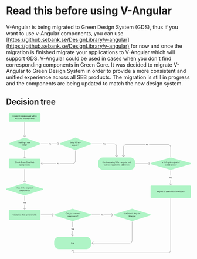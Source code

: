 
<Meta title="V-Angular/READ THIS BEFORE USING V-ANGULAR" />

# Read this before using V-Angular

V-Angular is being migrated to Green Design System (GDS), thus if you want to use v-Angular components, you can use [https://github.sebank.se/DesignLibrary/v-angular](https://github.sebank.se/DesignLibrary/v-angular) for now and once the migration is finished migrate your applications to V-Angular which will support GDS. V-Angular could be used in cases when you don't find corresponding components in Green Core.
It was decided to migrate V-Angular to Green Design System in order to provide a more consistent and unified experience across all SEB products. The migration is still in progress and the components are being updated to match the new design system.

## Decision tree

<svg width="100%" height="auto" viewBox="0 0 1689 1274" fill="none" xmlns="http://www.w3.org/2000/svg">
<rect x="25" width="288" height="80" rx="6" fill="#AFF4C6"/>
<path d="M59.8242 34V22.3636H67.0401V23.875H61.5799V27.4205H66.5231V28.9261H61.5799V34H59.8242ZM68.7775 34V25.2727H70.4195V26.6591H70.5104C70.6695 26.1894 70.9498 25.8201 71.3514 25.5511C71.7567 25.2784 72.215 25.142 72.7263 25.142C72.8324 25.142 72.9574 25.1458 73.1014 25.1534C73.2491 25.161 73.3646 25.1705 73.4479 25.1818V26.8068C73.3798 26.7879 73.2585 26.767 73.0843 26.7443C72.9101 26.7178 72.7358 26.7045 72.5616 26.7045C72.1601 26.7045 71.8021 26.7898 71.4877 26.9602C71.1771 27.1269 70.9309 27.3598 70.7491 27.6591C70.5673 27.9545 70.4764 28.2917 70.4764 28.6705V34H68.7775ZM78.1057 34.1761C77.2876 34.1761 76.5735 33.9886 75.9637 33.6136C75.3539 33.2386 74.8804 32.714 74.5432 32.0398C74.2061 31.3655 74.0376 30.5777 74.0376 29.6761C74.0376 28.7708 74.2061 27.9792 74.5432 27.3011C74.8804 26.6231 75.3539 26.0966 75.9637 25.7216C76.5735 25.3466 77.2876 25.1591 78.1057 25.1591C78.9239 25.1591 79.6379 25.3466 80.2478 25.7216C80.8576 26.0966 81.3311 26.6231 81.6682 27.3011C82.0054 27.9792 82.1739 28.7708 82.1739 29.6761C82.1739 30.5777 82.0054 31.3655 81.6682 32.0398C81.3311 32.714 80.8576 33.2386 80.2478 33.6136C79.6379 33.9886 78.9239 34.1761 78.1057 34.1761ZM78.1114 32.75C78.6417 32.75 79.0811 32.6098 79.4296 32.3295C79.7781 32.0492 80.0357 31.6761 80.2023 31.2102C80.3728 30.7443 80.458 30.2311 80.458 29.6705C80.458 29.1136 80.3728 28.6023 80.2023 28.1364C80.0357 27.6667 79.7781 27.2898 79.4296 27.0057C79.0811 26.7216 78.6417 26.5795 78.1114 26.5795C77.5773 26.5795 77.1342 26.7216 76.7819 27.0057C76.4334 27.2898 76.1739 27.6667 76.0035 28.1364C75.8368 28.6023 75.7535 29.1136 75.7535 29.6705C75.7535 30.2311 75.8368 30.7443 76.0035 31.2102C76.1739 31.6761 76.4334 32.0492 76.7819 32.3295C77.1342 32.6098 77.5773 32.75 78.1114 32.75ZM85.5931 28.8182V34H83.8942V25.2727H85.5249V26.6932H85.6329C85.8336 26.2311 86.148 25.8598 86.5761 25.5795C87.0079 25.2992 87.5514 25.1591 88.2067 25.1591C88.8014 25.1591 89.3223 25.2841 89.7692 25.5341C90.2162 25.7803 90.5628 26.1477 90.809 26.6364C91.0552 27.125 91.1783 27.7292 91.1783 28.4489V34H89.4795V28.6534C89.4795 28.0208 89.3147 27.5265 88.9851 27.1705C88.6556 26.8106 88.2029 26.6307 87.6272 26.6307C87.2333 26.6307 86.8829 26.7159 86.5761 26.8864C86.273 27.0568 86.0325 27.3068 85.8545 27.6364C85.6802 27.9621 85.5931 28.3561 85.5931 28.8182ZM97.3546 25.2727V26.6364H92.5876V25.2727H97.3546ZM93.866 23.1818H95.5648V31.4375C95.5648 31.767 95.6141 32.0152 95.7126 32.1818C95.811 32.3447 95.9379 32.4564 96.0932 32.517C96.2523 32.5739 96.4247 32.6023 96.6103 32.6023C96.7466 32.6023 96.866 32.5928 96.9682 32.5739C97.0705 32.5549 97.1501 32.5398 97.2069 32.5284L97.5137 33.9318C97.4152 33.9697 97.2751 34.0076 97.0932 34.0455C96.9114 34.0871 96.6841 34.1098 96.4114 34.1136C95.9644 34.1212 95.5478 34.0417 95.1614 33.875C94.7751 33.7083 94.4626 33.4508 94.2239 33.1023C93.9853 32.7538 93.866 32.3163 93.866 31.7898V23.1818ZM102.725 34.1761C101.866 34.1761 101.125 33.9924 100.504 33.625C99.8865 33.2538 99.4092 32.733 99.0721 32.0625C98.7387 31.3883 98.5721 30.5985 98.5721 29.6932C98.5721 28.7992 98.7387 28.0114 99.0721 27.3295C99.4092 26.6477 99.8789 26.1155 100.481 25.733C101.087 25.3504 101.796 25.1591 102.606 25.1591C103.099 25.1591 103.576 25.2405 104.038 25.4034C104.5 25.5663 104.915 25.822 105.282 26.1705C105.65 26.5189 105.939 26.9716 106.152 27.5284C106.364 28.0814 106.47 28.7538 106.47 29.5455V30.1477H99.5323V28.875H104.805C104.805 28.428 104.714 28.0322 104.532 27.6875C104.35 27.339 104.095 27.0644 103.765 26.8636C103.439 26.6629 103.057 26.5625 102.618 26.5625C102.14 26.5625 101.724 26.6799 101.368 26.9148C101.015 27.1458 100.743 27.4489 100.549 27.8239C100.36 28.1951 100.265 28.5985 100.265 29.0341V30.0284C100.265 30.6117 100.368 31.108 100.572 31.517C100.78 31.9261 101.07 32.2386 101.441 32.4545C101.813 32.6667 102.246 32.7727 102.743 32.7727C103.064 32.7727 103.358 32.7273 103.623 32.6364C103.888 32.5417 104.118 32.4015 104.311 32.2159C104.504 32.0303 104.652 31.8011 104.754 31.5284L106.362 31.8182C106.233 32.2917 106.002 32.7064 105.669 33.0625C105.339 33.4148 104.924 33.6894 104.424 33.8864C103.928 34.0795 103.362 34.1761 102.725 34.1761ZM109.878 28.8182V34H108.179V25.2727H109.809V26.6932H109.917C110.118 26.2311 110.433 25.8598 110.861 25.5795C111.292 25.2992 111.836 25.1591 112.491 25.1591C113.086 25.1591 113.607 25.2841 114.054 25.5341C114.501 25.7803 114.847 26.1477 115.094 26.6364C115.34 27.125 115.463 27.7292 115.463 28.4489V34H113.764V28.6534C113.764 28.0208 113.599 27.5265 113.27 27.1705C112.94 26.8106 112.487 26.6307 111.912 26.6307C111.518 26.6307 111.167 26.7159 110.861 26.8864C110.558 27.0568 110.317 27.3068 110.139 27.6364C109.965 27.9621 109.878 28.3561 109.878 28.8182ZM120.832 34.1705C120.128 34.1705 119.499 33.9905 118.946 33.6307C118.397 33.267 117.965 32.75 117.65 32.0795C117.34 31.4053 117.185 30.5966 117.185 29.6534C117.185 28.7102 117.342 27.9034 117.656 27.233C117.974 26.5625 118.41 26.0492 118.963 25.6932C119.516 25.3371 120.143 25.1591 120.844 25.1591C121.385 25.1591 121.821 25.25 122.15 25.4318C122.484 25.6098 122.741 25.8182 122.923 26.0568C123.109 26.2955 123.253 26.5057 123.355 26.6875H123.457V22.3636H125.156V34H123.497V32.642H123.355C123.253 32.8277 123.105 33.0398 122.912 33.2784C122.722 33.517 122.461 33.7254 122.128 33.9034C121.794 34.0814 121.363 34.1705 120.832 34.1705ZM121.207 32.7216C121.696 32.7216 122.109 32.5928 122.446 32.3352C122.787 32.0739 123.044 31.7121 123.219 31.25C123.397 30.7879 123.486 30.25 123.486 29.6364C123.486 29.0303 123.399 28.5 123.224 28.0455C123.05 27.5909 122.794 27.2367 122.457 26.983C122.12 26.7292 121.703 26.6023 121.207 26.6023C120.696 26.6023 120.27 26.7348 119.929 27C119.588 27.2652 119.33 27.6269 119.156 28.0852C118.986 28.5436 118.9 29.0606 118.9 29.6364C118.9 30.2197 118.988 30.7443 119.162 31.2102C119.336 31.6761 119.594 32.0455 119.935 32.3182C120.279 32.5871 120.703 32.7216 121.207 32.7216ZM135.367 34H131.6V22.3636H135.486C136.626 22.3636 137.605 22.5966 138.423 23.0625C139.242 23.5246 139.869 24.1894 140.304 25.0568C140.744 25.9205 140.963 26.9564 140.963 28.1648C140.963 29.3769 140.742 30.4186 140.298 31.2898C139.859 32.161 139.223 32.8314 138.389 33.3011C137.556 33.767 136.548 34 135.367 34ZM133.355 32.4659H135.27C136.156 32.4659 136.893 32.2992 137.48 31.9659C138.067 31.6288 138.507 31.142 138.798 30.5057C139.09 29.8655 139.236 29.0852 139.236 28.1648C139.236 27.2519 139.09 26.4773 138.798 25.8409C138.511 25.2045 138.081 24.7216 137.509 24.392C136.937 24.0625 136.226 23.8977 135.378 23.8977H133.355V32.4659ZM146.595 34.1761C145.736 34.1761 144.995 33.9924 144.374 33.625C143.756 33.2538 143.279 32.733 142.942 32.0625C142.609 31.3883 142.442 30.5985 142.442 29.6932C142.442 28.7992 142.609 28.0114 142.942 27.3295C143.279 26.6477 143.749 26.1155 144.351 25.733C144.957 25.3504 145.666 25.1591 146.476 25.1591C146.969 25.1591 147.446 25.2405 147.908 25.4034C148.37 25.5663 148.785 25.822 149.152 26.1705C149.52 26.5189 149.809 26.9716 150.022 27.5284C150.234 28.0814 150.34 28.7538 150.34 29.5455V30.1477H143.402V28.875H148.675C148.675 28.428 148.584 28.0322 148.402 27.6875C148.22 27.339 147.965 27.0644 147.635 26.8636C147.309 26.6629 146.927 26.5625 146.488 26.5625C146.01 26.5625 145.594 26.6799 145.238 26.9148C144.885 27.1458 144.613 27.4489 144.419 27.8239C144.23 28.1951 144.135 28.5985 144.135 29.0341V30.0284C144.135 30.6117 144.238 31.108 144.442 31.517C144.65 31.9261 144.94 32.2386 145.311 32.4545C145.683 32.6667 146.116 32.7727 146.613 32.7727C146.934 32.7727 147.228 32.7273 147.493 32.6364C147.758 32.5417 147.988 32.4015 148.181 32.2159C148.374 32.0303 148.522 31.8011 148.624 31.5284L150.232 31.8182C150.103 32.2917 149.872 32.7064 149.539 33.0625C149.209 33.4148 148.794 33.6894 148.294 33.8864C147.798 34.0795 147.232 34.1761 146.595 34.1761ZM159.265 25.2727L156.1 34H154.282L151.111 25.2727H152.935L155.145 31.9886H155.236L157.441 25.2727H159.265ZM164.15 34.1761C163.29 34.1761 162.549 33.9924 161.928 33.625C161.311 33.2538 160.833 32.733 160.496 32.0625C160.163 31.3883 159.996 30.5985 159.996 29.6932C159.996 28.7992 160.163 28.0114 160.496 27.3295C160.833 26.6477 161.303 26.1155 161.905 25.733C162.511 25.3504 163.22 25.1591 164.03 25.1591C164.523 25.1591 165 25.2405 165.462 25.4034C165.924 25.5663 166.339 25.822 166.707 26.1705C167.074 26.5189 167.364 26.9716 167.576 27.5284C167.788 28.0814 167.894 28.7538 167.894 29.5455V30.1477H160.957V28.875H166.229C166.229 28.428 166.138 28.0322 165.957 27.6875C165.775 27.339 165.519 27.0644 165.189 26.8636C164.864 26.6629 164.481 26.5625 164.042 26.5625C163.564 26.5625 163.148 26.6799 162.792 26.9148C162.439 27.1458 162.167 27.4489 161.974 27.8239C161.784 28.1951 161.689 28.5985 161.689 29.0341V30.0284C161.689 30.6117 161.792 31.108 161.996 31.517C162.205 31.9261 162.494 32.2386 162.866 32.4545C163.237 32.6667 163.671 32.7727 164.167 32.7727C164.489 32.7727 164.782 32.7273 165.047 32.6364C165.313 32.5417 165.542 32.4015 165.735 32.2159C165.928 32.0303 166.076 31.8011 166.178 31.5284L167.786 31.8182C167.657 32.2917 167.426 32.7064 167.093 33.0625C166.763 33.4148 166.349 33.6894 165.849 33.8864C165.352 34.0795 164.786 34.1761 164.15 34.1761ZM171.302 22.3636V34H169.603V22.3636H171.302ZM177.087 34.1761C176.269 34.1761 175.555 33.9886 174.945 33.6136C174.336 33.2386 173.862 32.714 173.525 32.0398C173.188 31.3655 173.019 30.5777 173.019 29.6761C173.019 28.7708 173.188 27.9792 173.525 27.3011C173.862 26.6231 174.336 26.0966 174.945 25.7216C175.555 25.3466 176.269 25.1591 177.087 25.1591C177.906 25.1591 178.62 25.3466 179.23 25.7216C179.839 26.0966 180.313 26.6231 180.65 27.3011C180.987 27.9792 181.156 28.7708 181.156 29.6761C181.156 30.5777 180.987 31.3655 180.65 32.0398C180.313 32.714 179.839 33.2386 179.23 33.6136C178.62 33.9886 177.906 34.1761 177.087 34.1761ZM177.093 32.75C177.623 32.75 178.063 32.6098 178.411 32.3295C178.76 32.0492 179.017 31.6761 179.184 31.2102C179.355 30.7443 179.44 30.2311 179.44 29.6705C179.44 29.1136 179.355 28.6023 179.184 28.1364C179.017 27.6667 178.76 27.2898 178.411 27.0057C178.063 26.7216 177.623 26.5795 177.093 26.5795C176.559 26.5795 176.116 26.7216 175.764 27.0057C175.415 27.2898 175.156 27.6667 174.985 28.1364C174.819 28.6023 174.735 29.1136 174.735 29.6705C174.735 30.2311 174.819 30.7443 174.985 31.2102C175.156 31.6761 175.415 32.0492 175.764 32.3295C176.116 32.6098 176.559 32.75 177.093 32.75ZM182.876 37.2727V25.2727H184.535V26.6875H184.677C184.776 26.5057 184.918 26.2955 185.103 26.0568C185.289 25.8182 185.546 25.6098 185.876 25.4318C186.206 25.25 186.641 25.1591 187.183 25.1591C187.887 25.1591 188.516 25.3371 189.069 25.6932C189.622 26.0492 190.056 26.5625 190.37 27.233C190.688 27.9034 190.848 28.7102 190.848 29.6534C190.848 30.5966 190.69 31.4053 190.376 32.0795C190.062 32.75 189.63 33.267 189.081 33.6307C188.531 33.9905 187.904 34.1705 187.2 34.1705C186.67 34.1705 186.236 34.0814 185.899 33.9034C185.565 33.7254 185.304 33.517 185.115 33.2784C184.925 33.0398 184.779 32.8277 184.677 32.642H184.575V37.2727H182.876ZM184.541 29.6364C184.541 30.25 184.63 30.7879 184.808 31.25C184.986 31.7121 185.243 32.0739 185.581 32.3352C185.918 32.5928 186.331 32.7216 186.819 32.7216C187.327 32.7216 187.751 32.5871 188.092 32.3182C188.433 32.0455 188.69 31.6761 188.865 31.2102C189.043 30.7443 189.132 30.2197 189.132 29.6364C189.132 29.0606 189.045 28.5436 188.87 28.0852C188.7 27.6269 188.442 27.2652 188.098 27C187.757 26.7348 187.331 26.6023 186.819 26.6023C186.327 26.6023 185.91 26.7292 185.569 26.983C185.232 27.2367 184.976 27.5909 184.802 28.0455C184.628 28.5 184.541 29.0303 184.541 29.6364ZM192.575 34V25.2727H194.206V26.6932H194.314C194.495 26.2121 194.793 25.8371 195.206 25.5682C195.619 25.2955 196.113 25.1591 196.689 25.1591C197.272 25.1591 197.761 25.2955 198.155 25.5682C198.552 25.8409 198.846 26.2159 199.035 26.6932H199.126C199.334 26.2273 199.666 25.8561 200.12 25.5795C200.575 25.2992 201.117 25.1591 201.745 25.1591C202.537 25.1591 203.183 25.4072 203.683 25.9034C204.187 26.3996 204.439 27.1477 204.439 28.1477V34H202.74V28.3068C202.74 27.7159 202.579 27.2879 202.257 27.0227C201.935 26.7576 201.55 26.625 201.103 26.625C200.55 26.625 200.12 26.7955 199.814 27.1364C199.507 27.4735 199.353 27.9072 199.353 28.4375V34H197.66V28.1989C197.66 27.7254 197.512 27.3447 197.217 27.0568C196.922 26.7689 196.537 26.625 196.064 26.625C195.742 26.625 195.444 26.7102 195.172 26.8807C194.903 27.0473 194.685 27.2803 194.518 27.5795C194.355 27.8788 194.274 28.2254 194.274 28.6193V34H192.575ZM210.301 34.1761C209.441 34.1761 208.701 33.9924 208.079 33.625C207.462 33.2538 206.985 32.733 206.648 32.0625C206.314 31.3883 206.148 30.5985 206.148 29.6932C206.148 28.7992 206.314 28.0114 206.648 27.3295C206.985 26.6477 207.454 26.1155 208.057 25.733C208.663 25.3504 209.371 25.1591 210.182 25.1591C210.674 25.1591 211.151 25.2405 211.613 25.4034C212.076 25.5663 212.49 25.822 212.858 26.1705C213.225 26.5189 213.515 26.9716 213.727 27.5284C213.939 28.0814 214.045 28.7538 214.045 29.5455V30.1477H207.108V28.875H212.381C212.381 28.428 212.29 28.0322 212.108 27.6875C211.926 27.339 211.67 27.0644 211.341 26.8636C211.015 26.6629 210.632 26.5625 210.193 26.5625C209.716 26.5625 209.299 26.6799 208.943 26.9148C208.591 27.1458 208.318 27.4489 208.125 27.8239C207.935 28.1951 207.841 28.5985 207.841 29.0341V30.0284C207.841 30.6117 207.943 31.108 208.148 31.517C208.356 31.9261 208.646 32.2386 209.017 32.4545C209.388 32.6667 209.822 32.7727 210.318 32.7727C210.64 32.7727 210.934 32.7273 211.199 32.6364C211.464 32.5417 211.693 32.4015 211.886 32.2159C212.079 32.0303 212.227 31.8011 212.329 31.5284L213.937 31.8182C213.809 32.2917 213.577 32.7064 213.244 33.0625C212.915 33.4148 212.5 33.6894 212 33.8864C211.504 34.0795 210.937 34.1761 210.301 34.1761ZM217.453 28.8182V34H215.754V25.2727H217.385V26.6932H217.493C217.694 26.2311 218.008 25.8598 218.436 25.5795C218.868 25.2992 219.411 25.1591 220.067 25.1591C220.661 25.1591 221.182 25.2841 221.629 25.5341C222.076 25.7803 222.423 26.1477 222.669 26.6364C222.915 27.125 223.038 27.7292 223.038 28.4489V34H221.339V28.6534C221.339 28.0208 221.175 27.5265 220.845 27.1705C220.516 26.8106 220.063 26.6307 219.487 26.6307C219.093 26.6307 218.743 26.7159 218.436 26.8864C218.133 27.0568 217.892 27.3068 217.714 27.6364C217.54 27.9621 217.453 28.3561 217.453 28.8182ZM229.215 25.2727V26.6364H224.448V25.2727H229.215ZM225.726 23.1818H227.425V31.4375C227.425 31.767 227.474 32.0152 227.573 32.1818C227.671 32.3447 227.798 32.4564 227.953 32.517C228.112 32.5739 228.285 32.6023 228.47 32.6023C228.607 32.6023 228.726 32.5928 228.828 32.5739C228.931 32.5549 229.01 32.5398 229.067 32.5284L229.374 33.9318C229.275 33.9697 229.135 34.0076 228.953 34.0455C228.771 34.0871 228.544 34.1098 228.271 34.1136C227.824 34.1212 227.408 34.0417 227.021 33.875C226.635 33.7083 226.323 33.4508 226.084 33.1023C225.845 32.7538 225.726 32.3163 225.726 31.7898V23.1818ZM236.868 34L234.3 25.2727H236.056L237.766 31.6818H237.851L239.567 25.2727H241.323L243.027 31.6534H243.113L244.811 25.2727H246.567L244.005 34H242.272L240.499 27.6989H240.368L238.596 34H236.868ZM248.003 34V25.2727H249.702V34H248.003ZM248.861 23.9261C248.566 23.9261 248.312 23.8277 248.1 23.6307C247.892 23.4299 247.787 23.1913 247.787 22.9148C247.787 22.6345 247.892 22.3958 248.1 22.1989C248.312 21.9981 248.566 21.8977 248.861 21.8977C249.157 21.8977 249.409 21.9981 249.617 22.1989C249.829 22.3958 249.935 22.6345 249.935 22.9148C249.935 23.1913 249.829 23.4299 249.617 23.6307C249.409 23.8277 249.157 23.9261 248.861 23.9261ZM255.886 25.2727V26.6364H251.119V25.2727H255.886ZM252.397 23.1818H254.096V31.4375C254.096 31.767 254.145 32.0152 254.244 32.1818C254.342 32.3447 254.469 32.4564 254.624 32.517C254.783 32.5739 254.956 32.6023 255.141 32.6023C255.278 32.6023 255.397 32.5928 255.499 32.5739C255.601 32.5549 255.681 32.5398 255.738 32.5284L256.045 33.9318C255.946 33.9697 255.806 34.0076 255.624 34.0455C255.442 34.0871 255.215 34.1098 254.942 34.1136C254.495 34.1212 254.079 34.0417 253.692 33.875C253.306 33.7083 252.994 33.4508 252.755 33.1023C252.516 32.7538 252.397 32.3163 252.397 31.7898V23.1818ZM259.475 28.8182V34H257.776V22.3636H259.452V26.6932H259.56C259.765 26.2235 260.077 25.8504 260.498 25.5739C260.918 25.2973 261.468 25.1591 262.146 25.1591C262.744 25.1591 263.267 25.2822 263.714 25.5284C264.165 25.7746 264.513 26.142 264.759 26.6307C265.009 27.1155 265.134 27.7216 265.134 28.4489V34H263.435V28.6534C263.435 28.0133 263.271 27.517 262.941 27.1648C262.612 26.8087 262.153 26.6307 261.566 26.6307C261.165 26.6307 260.805 26.7159 260.487 26.8864C260.172 27.0568 259.924 27.3068 259.742 27.6364C259.564 27.9621 259.475 28.3561 259.475 28.8182ZM267.225 34V25.2727H268.924V34H267.225ZM268.083 23.9261C267.788 23.9261 267.534 23.8277 267.322 23.6307C267.114 23.4299 267.009 23.1913 267.009 22.9148C267.009 22.6345 267.114 22.3958 267.322 22.1989C267.534 21.9981 267.788 21.8977 268.083 21.8977C268.379 21.8977 268.631 21.9981 268.839 22.1989C269.051 22.3958 269.157 22.6345 269.157 22.9148C269.157 23.1913 269.051 23.4299 268.839 23.6307C268.631 23.8277 268.379 23.9261 268.083 23.9261ZM272.733 28.8182V34H271.034V25.2727H272.664V26.6932H272.772C272.973 26.2311 273.288 25.8598 273.716 25.5795C274.147 25.2992 274.691 25.1591 275.346 25.1591C275.941 25.1591 276.462 25.2841 276.909 25.5341C277.356 25.7803 277.702 26.1477 277.949 26.6364C278.195 27.125 278.318 27.7292 278.318 28.4489V34H276.619V28.6534C276.619 28.0208 276.454 27.5265 276.125 27.1705C275.795 26.8106 275.342 26.6307 274.767 26.6307C274.373 26.6307 274.022 26.7159 273.716 26.8864C273.413 27.0568 273.172 27.3068 272.994 27.6364C272.82 27.9621 272.733 28.3561 272.733 28.8182ZM80.5292 58H78.6655L82.853 46.3636H84.8815L89.069 58H87.2053L83.9155 48.4773H83.8246L80.5292 58ZM80.8417 53.4432H86.8871V54.9205H80.8417V53.4432ZM93.9725 58.1761C93.1278 58.1761 92.4005 57.9848 91.7907 57.6023C91.1846 57.2159 90.7187 56.6837 90.393 56.0057C90.0672 55.3277 89.9043 54.5511 89.9043 53.6761C89.9043 52.7898 90.071 52.0076 90.4043 51.3295C90.7376 50.6477 91.2073 50.1155 91.8134 49.733C92.4195 49.3504 93.1335 49.1591 93.9555 49.1591C94.6183 49.1591 95.2092 49.2822 95.7282 49.5284C96.2471 49.7708 96.6657 50.1117 96.9839 50.5511C97.3058 50.9905 97.4971 51.5038 97.5577 52.0909H95.9043C95.8134 51.6818 95.6051 51.3295 95.2793 51.0341C94.9573 50.7386 94.5255 50.5909 93.9839 50.5909C93.5104 50.5909 93.0956 50.7159 92.7395 50.9659C92.3873 51.2121 92.1126 51.5644 91.9157 52.0227C91.7187 52.4773 91.6202 53.0152 91.6202 53.6364C91.6202 54.2727 91.7168 54.822 91.91 55.2841C92.1032 55.7462 92.3759 56.1042 92.7282 56.358C93.0842 56.6117 93.5028 56.7386 93.9839 56.7386C94.3058 56.7386 94.5975 56.6799 94.8589 56.5625C95.124 56.4413 95.3456 56.2689 95.5236 56.0455C95.7055 55.822 95.8323 55.553 95.9043 55.2386H97.5577C97.4971 55.803 97.3134 56.3068 97.0066 56.75C96.6998 57.1932 96.2888 57.5417 95.7736 57.7955C95.2623 58.0492 94.6619 58.1761 93.9725 58.1761ZM102.875 58.1761C102.03 58.1761 101.303 57.9848 100.693 57.6023C100.087 57.2159 99.6208 56.6837 99.2951 56.0057C98.9693 55.3277 98.8064 54.5511 98.8064 53.6761C98.8064 52.7898 98.9731 52.0076 99.3064 51.3295C99.6398 50.6477 100.109 50.1155 100.716 49.733C101.322 49.3504 102.036 49.1591 102.858 49.1591C103.52 49.1591 104.111 49.2822 104.63 49.5284C105.149 49.7708 105.568 50.1117 105.886 50.5511C106.208 50.9905 106.399 51.5038 106.46 52.0909H104.806C104.716 51.6818 104.507 51.3295 104.181 51.0341C103.859 50.7386 103.428 50.5909 102.886 50.5909C102.413 50.5909 101.998 50.7159 101.642 50.9659C101.289 51.2121 101.015 51.5644 100.818 52.0227C100.621 52.4773 100.522 53.0152 100.522 53.6364C100.522 54.2727 100.619 54.822 100.812 55.2841C101.005 55.7462 101.278 56.1042 101.63 56.358C101.986 56.6117 102.405 56.7386 102.886 56.7386C103.208 56.7386 103.5 56.6799 103.761 56.5625C104.026 56.4413 104.248 56.2689 104.426 56.0455C104.608 55.822 104.734 55.553 104.806 55.2386H106.46C106.399 55.803 106.216 56.3068 105.909 56.75C105.602 57.1932 105.191 57.5417 104.676 57.7955C104.164 58.0492 103.564 58.1761 102.875 58.1761ZM111.777 58.1761C110.959 58.1761 110.245 57.9886 109.635 57.6136C109.025 57.2386 108.551 56.714 108.214 56.0398C107.877 55.3655 107.709 54.5777 107.709 53.6761C107.709 52.7708 107.877 51.9792 108.214 51.3011C108.551 50.6231 109.025 50.0966 109.635 49.7216C110.245 49.3466 110.959 49.1591 111.777 49.1591C112.595 49.1591 113.309 49.3466 113.919 49.7216C114.529 50.0966 115.002 50.6231 115.339 51.3011C115.676 51.9792 115.845 52.7708 115.845 53.6761C115.845 54.5777 115.676 55.3655 115.339 56.0398C115.002 56.714 114.529 57.2386 113.919 57.6136C113.309 57.9886 112.595 58.1761 111.777 58.1761ZM111.782 56.75C112.313 56.75 112.752 56.6098 113.101 56.3295C113.449 56.0492 113.707 55.6761 113.873 55.2102C114.044 54.7443 114.129 54.2311 114.129 53.6705C114.129 53.1136 114.044 52.6023 113.873 52.1364C113.707 51.6667 113.449 51.2898 113.101 51.0057C112.752 50.7216 112.313 50.5795 111.782 50.5795C111.248 50.5795 110.805 50.7216 110.453 51.0057C110.104 51.2898 109.845 51.6667 109.674 52.1364C109.508 52.6023 109.424 53.1136 109.424 53.6705C109.424 54.2311 109.508 54.7443 109.674 55.2102C109.845 55.6761 110.104 56.0492 110.453 56.3295C110.805 56.6098 111.248 56.75 111.782 56.75ZM123.094 54.3807V49.2727H124.798V58H123.128V56.4886H123.037C122.836 56.9545 122.514 57.3428 122.071 57.6534C121.632 57.9602 121.084 58.1136 120.429 58.1136C119.868 58.1136 119.372 57.9905 118.94 57.7443C118.512 57.4943 118.175 57.125 117.929 56.6364C117.686 56.1477 117.565 55.5436 117.565 54.8239V49.2727H119.264V54.6193C119.264 55.214 119.429 55.6875 119.758 56.0398C120.088 56.392 120.516 56.5682 121.043 56.5682C121.361 56.5682 121.677 56.4886 121.991 56.3295C122.31 56.1705 122.573 55.9299 122.781 55.608C122.993 55.286 123.097 54.8769 123.094 54.3807ZM128.604 52.8182V58H126.905V49.2727H128.536V50.6932H128.643C128.844 50.2311 129.159 49.8598 129.587 49.5795C130.018 49.2992 130.562 49.1591 131.217 49.1591C131.812 49.1591 132.333 49.2841 132.78 49.5341C133.227 49.7803 133.573 50.1477 133.82 50.6364C134.066 51.125 134.189 51.7292 134.189 52.4489V58H132.49V52.6534C132.49 52.0208 132.325 51.5265 131.996 51.1705C131.666 50.8106 131.214 50.6307 130.638 50.6307C130.244 50.6307 129.893 50.7159 129.587 50.8864C129.284 51.0568 129.043 51.3068 128.865 51.6364C128.691 51.9621 128.604 52.3561 128.604 52.8182ZM140.365 49.2727V50.6364H135.598V49.2727H140.365ZM136.877 47.1818H138.575V55.4375C138.575 55.767 138.625 56.0152 138.723 56.1818C138.822 56.3447 138.949 56.4564 139.104 56.517C139.263 56.5739 139.435 56.6023 139.621 56.6023C139.757 56.6023 139.877 56.5928 139.979 56.5739C140.081 56.5549 140.161 56.5398 140.217 56.5284L140.524 57.9318C140.426 57.9697 140.286 58.0076 140.104 58.0455C139.922 58.0871 139.695 58.1098 139.422 58.1136C138.975 58.1212 138.558 58.0417 138.172 57.875C137.786 57.7083 137.473 57.4508 137.235 57.1023C136.996 56.7538 136.877 56.3163 136.877 55.7898V47.1818ZM148.468 51.4034L146.928 51.6761C146.863 51.4792 146.761 51.2917 146.621 51.1136C146.485 50.9356 146.299 50.7898 146.064 50.6761C145.829 50.5625 145.536 50.5057 145.184 50.5057C144.702 50.5057 144.301 50.6136 143.979 50.8295C143.657 51.0417 143.496 51.3163 143.496 51.6534C143.496 51.9451 143.604 52.1799 143.82 52.358C144.036 52.536 144.384 52.6818 144.865 52.7955L146.252 53.1136C147.055 53.2992 147.653 53.5852 148.047 53.9716C148.441 54.358 148.638 54.8598 148.638 55.4773C148.638 56 148.487 56.4659 148.184 56.875C147.884 57.2803 147.466 57.5985 146.928 57.8295C146.394 58.0606 145.774 58.1761 145.07 58.1761C144.093 58.1761 143.295 57.9678 142.678 57.5511C142.06 57.1307 141.682 56.5341 141.541 55.7614L143.184 55.5114C143.286 55.9394 143.496 56.2633 143.814 56.483C144.132 56.6989 144.547 56.8068 145.059 56.8068C145.615 56.8068 146.06 56.6913 146.394 56.4602C146.727 56.2254 146.894 55.9394 146.894 55.6023C146.894 55.3295 146.791 55.1004 146.587 54.9148C146.386 54.7292 146.077 54.589 145.661 54.4943L144.184 54.1705C143.369 53.9848 142.767 53.6894 142.377 53.2841C141.99 52.8788 141.797 52.3655 141.797 51.7443C141.797 51.2292 141.941 50.7784 142.229 50.392C142.517 50.0057 142.915 49.7045 143.422 49.4886C143.93 49.2689 144.511 49.1591 145.166 49.1591C146.11 49.1591 146.852 49.3636 147.394 49.7727C147.935 50.178 148.293 50.7216 148.468 51.4034ZM156.928 58.1932C156.375 58.1932 155.875 58.0909 155.428 57.8864C154.981 57.678 154.627 57.3769 154.366 56.983C154.108 56.589 153.979 56.1061 153.979 55.5341C153.979 55.0417 154.074 54.6364 154.263 54.3182C154.453 54 154.708 53.7481 155.03 53.5625C155.352 53.3769 155.712 53.2367 156.11 53.142C156.508 53.0473 156.913 52.9754 157.326 52.9261C157.849 52.8655 158.273 52.8163 158.599 52.7784C158.924 52.7367 159.161 52.6705 159.309 52.5795C159.457 52.4886 159.53 52.3409 159.53 52.1364V52.0966C159.53 51.6004 159.39 51.2159 159.11 50.9432C158.833 50.6705 158.421 50.5341 157.871 50.5341C157.299 50.5341 156.849 50.661 156.519 50.9148C156.193 51.1648 155.968 51.4432 155.843 51.75L154.246 51.3864C154.436 50.8561 154.712 50.428 155.076 50.1023C155.443 49.7727 155.866 49.5341 156.343 49.3864C156.82 49.2348 157.322 49.1591 157.849 49.1591C158.197 49.1591 158.566 49.2008 158.957 49.2841C159.35 49.3636 159.718 49.5114 160.059 49.7273C160.404 49.9432 160.686 50.2519 160.905 50.6534C161.125 51.0511 161.235 51.5682 161.235 52.2045V58H159.576V56.8068H159.508C159.398 57.0265 159.233 57.2424 159.013 57.4545C158.794 57.6667 158.511 57.8428 158.167 57.983C157.822 58.1231 157.409 58.1932 156.928 58.1932ZM157.297 56.8295C157.767 56.8295 158.169 56.7367 158.502 56.5511C158.839 56.3655 159.095 56.1231 159.269 55.8239C159.447 55.5208 159.536 55.197 159.536 54.8523V53.7273C159.475 53.7879 159.358 53.8447 159.184 53.8977C159.013 53.947 158.818 53.9905 158.599 54.0284C158.379 54.0625 158.165 54.0947 157.957 54.125C157.748 54.1515 157.574 54.1742 157.434 54.1932C157.104 54.2348 156.803 54.3049 156.53 54.4034C156.261 54.5019 156.046 54.6439 155.883 54.8295C155.724 55.0114 155.644 55.2538 155.644 55.5568C155.644 55.9773 155.799 56.2955 156.11 56.5114C156.421 56.7235 156.816 56.8295 157.297 56.8295ZM165.021 52.8182V58H163.322V49.2727H164.952V50.6932H165.06C165.261 50.2311 165.576 49.8598 166.004 49.5795C166.435 49.2992 166.979 49.1591 167.634 49.1591C168.229 49.1591 168.75 49.2841 169.197 49.5341C169.644 49.7803 169.99 50.1477 170.237 50.6364C170.483 51.125 170.606 51.7292 170.606 52.4489V58H168.907V52.6534C168.907 52.0208 168.742 51.5265 168.413 51.1705C168.083 50.8106 167.63 50.6307 167.055 50.6307C166.661 50.6307 166.31 50.7159 166.004 50.8864C165.701 51.0568 165.46 51.3068 165.282 51.6364C165.108 51.9621 165.021 52.3561 165.021 52.8182ZM175.975 58.1705C175.271 58.1705 174.642 57.9905 174.089 57.6307C173.54 57.267 173.108 56.75 172.793 56.0795C172.483 55.4053 172.328 54.5966 172.328 53.6534C172.328 52.7102 172.485 51.9034 172.799 51.233C173.117 50.5625 173.553 50.0492 174.106 49.6932C174.659 49.3371 175.286 49.1591 175.987 49.1591C176.528 49.1591 176.964 49.25 177.293 49.4318C177.627 49.6098 177.884 49.8182 178.066 50.0568C178.252 50.2955 178.396 50.5057 178.498 50.6875H178.6V46.3636H180.299V58H178.64V56.642H178.498C178.396 56.8277 178.248 57.0398 178.055 57.2784C177.865 57.517 177.604 57.7254 177.271 57.9034C176.937 58.0814 176.506 58.1705 175.975 58.1705ZM176.35 56.7216C176.839 56.7216 177.252 56.5928 177.589 56.3352C177.93 56.0739 178.187 55.7121 178.362 55.25C178.54 54.7879 178.629 54.25 178.629 53.6364C178.629 53.0303 178.542 52.5 178.367 52.0455C178.193 51.5909 177.937 51.2367 177.6 50.983C177.263 50.7292 176.846 50.6023 176.35 50.6023C175.839 50.6023 175.413 50.7348 175.072 51C174.731 51.2652 174.473 51.6269 174.299 52.0852C174.129 52.5436 174.043 53.0606 174.043 53.6364C174.043 54.2197 174.131 54.7443 174.305 55.2102C174.479 55.6761 174.737 56.0455 175.078 56.3182C175.422 56.5871 175.846 56.7216 176.35 56.7216ZM186.743 58V46.3636H190.89C191.796 46.3636 192.546 46.5284 193.14 46.858C193.735 47.1875 194.18 47.6383 194.476 48.2102C194.771 48.7784 194.919 49.4186 194.919 50.1307C194.919 50.8466 194.769 51.4905 194.47 52.0625C194.174 52.6307 193.727 53.0814 193.129 53.4148C192.534 53.7443 191.786 53.9091 190.885 53.9091H188.032V52.4205H190.726C191.298 52.4205 191.762 52.322 192.118 52.125C192.474 51.9242 192.735 51.6515 192.902 51.3068C193.068 50.9621 193.152 50.5701 193.152 50.1307C193.152 49.6913 193.068 49.3011 192.902 48.9602C192.735 48.6193 192.472 48.3523 192.112 48.1591C191.756 47.9659 191.286 47.8693 190.703 47.8693H188.498V58H186.743ZM199.126 58.1932C198.573 58.1932 198.073 58.0909 197.626 57.8864C197.179 57.678 196.825 57.3769 196.564 56.983C196.306 56.589 196.177 56.1061 196.177 55.5341C196.177 55.0417 196.272 54.6364 196.461 54.3182C196.651 54 196.907 53.7481 197.229 53.5625C197.551 53.3769 197.91 53.2367 198.308 53.142C198.706 53.0473 199.111 52.9754 199.524 52.9261C200.047 52.8655 200.471 52.8163 200.797 52.7784C201.122 52.7367 201.359 52.6705 201.507 52.5795C201.655 52.4886 201.729 52.3409 201.729 52.1364V52.0966C201.729 51.6004 201.588 51.2159 201.308 50.9432C201.032 50.6705 200.619 50.5341 200.069 50.5341C199.497 50.5341 199.047 50.661 198.717 50.9148C198.391 51.1648 198.166 51.4432 198.041 51.75L196.444 51.3864C196.634 50.8561 196.91 50.428 197.274 50.1023C197.641 49.7727 198.064 49.5341 198.541 49.3864C199.018 49.2348 199.52 49.1591 200.047 49.1591C200.395 49.1591 200.765 49.2008 201.155 49.2841C201.549 49.3636 201.916 49.5114 202.257 49.7273C202.602 49.9432 202.884 50.2519 203.104 50.6534C203.323 51.0511 203.433 51.5682 203.433 52.2045V58H201.774V56.8068H201.706C201.596 57.0265 201.431 57.2424 201.211 57.4545C200.992 57.6667 200.71 57.8428 200.365 57.983C200.02 58.1231 199.607 58.1932 199.126 58.1932ZM199.496 56.8295C199.965 56.8295 200.367 56.7367 200.7 56.5511C201.037 56.3655 201.293 56.1231 201.467 55.8239C201.645 55.5208 201.734 55.197 201.734 54.8523V53.7273C201.674 53.7879 201.556 53.8447 201.382 53.8977C201.211 53.947 201.016 53.9905 200.797 54.0284C200.577 54.0625 200.363 54.0947 200.155 54.125C199.946 54.1515 199.772 54.1742 199.632 54.1932C199.302 54.2348 199.001 54.3049 198.729 54.4034C198.46 54.5019 198.244 54.6439 198.081 54.8295C197.922 55.0114 197.842 55.2538 197.842 55.5568C197.842 55.9773 197.997 56.2955 198.308 56.5114C198.619 56.7235 199.015 56.8295 199.496 56.8295ZM206.281 61.2727C206.027 61.2727 205.796 61.2519 205.588 61.2102C205.38 61.1723 205.224 61.1307 205.122 61.0852L205.531 59.6932C205.842 59.7765 206.118 59.8125 206.361 59.8011C206.603 59.7898 206.817 59.6989 207.003 59.5284C207.192 59.358 207.359 59.0795 207.503 58.6932L207.713 58.1136L204.52 49.2727H206.338L208.548 56.0455H208.639L210.849 49.2727H212.673L209.077 59.1648C208.91 59.6193 208.698 60.0038 208.44 60.3182C208.183 60.6364 207.876 60.875 207.52 61.0341C207.164 61.1932 206.751 61.2727 206.281 61.2727ZM214.094 58V49.2727H215.725V50.6932H215.832C216.014 50.2121 216.312 49.8371 216.725 49.5682C217.137 49.2955 217.632 49.1591 218.207 49.1591C218.791 49.1591 219.279 49.2955 219.673 49.5682C220.071 49.8409 220.365 50.2159 220.554 50.6932H220.645C220.853 50.2273 221.185 49.8561 221.639 49.5795C222.094 49.2992 222.636 49.1591 223.264 49.1591C224.056 49.1591 224.702 49.4072 225.202 49.9034C225.706 50.3996 225.957 51.1477 225.957 52.1477V58H224.259V52.3068C224.259 51.7159 224.098 51.2879 223.776 51.0227C223.454 50.7576 223.069 50.625 222.622 50.625C222.069 50.625 221.639 50.7955 221.332 51.1364C221.026 51.4735 220.872 51.9072 220.872 52.4375V58H219.179V52.1989C219.179 51.7254 219.031 51.3447 218.736 51.0568C218.44 50.7689 218.056 50.625 217.582 50.625C217.261 50.625 216.963 50.7102 216.69 50.8807C216.422 51.0473 216.204 51.2803 216.037 51.5795C215.874 51.8788 215.793 52.2254 215.793 52.6193V58H214.094ZM231.82 58.1761C230.96 58.1761 230.219 57.9924 229.598 57.625C228.981 57.2538 228.504 56.733 228.166 56.0625C227.833 55.3883 227.666 54.5985 227.666 53.6932C227.666 52.7992 227.833 52.0114 228.166 51.3295C228.504 50.6477 228.973 50.1155 229.576 49.733C230.182 49.3504 230.89 49.1591 231.701 49.1591C232.193 49.1591 232.67 49.2405 233.132 49.4034C233.594 49.5663 234.009 49.822 234.377 50.1705C234.744 50.5189 235.034 50.9716 235.246 51.5284C235.458 52.0814 235.564 52.7538 235.564 53.5455V54.1477H228.627V52.875H233.899C233.899 52.428 233.808 52.0322 233.627 51.6875C233.445 51.339 233.189 51.0644 232.86 50.8636C232.534 50.6629 232.151 50.5625 231.712 50.5625C231.235 50.5625 230.818 50.6799 230.462 50.9148C230.11 51.1458 229.837 51.4489 229.644 51.8239C229.454 52.1951 229.36 52.5985 229.36 53.0341V54.0284C229.36 54.6117 229.462 55.108 229.666 55.517C229.875 55.9261 230.165 56.2386 230.536 56.4545C230.907 56.6667 231.341 56.7727 231.837 56.7727C232.159 56.7727 232.452 56.7273 232.718 56.6364C232.983 56.5417 233.212 56.4015 233.405 56.2159C233.598 56.0303 233.746 55.8011 233.848 55.5284L235.456 55.8182C235.327 56.2917 235.096 56.7064 234.763 57.0625C234.433 57.4148 234.019 57.6894 233.519 57.8864C233.023 58.0795 232.456 58.1761 231.82 58.1761ZM238.972 52.8182V58H237.273V49.2727H238.904V50.6932H239.012C239.213 50.2311 239.527 49.8598 239.955 49.5795C240.387 49.2992 240.93 49.1591 241.586 49.1591C242.18 49.1591 242.701 49.2841 243.148 49.5341C243.595 49.7803 243.942 50.1477 244.188 50.6364C244.434 51.125 244.557 51.7292 244.557 52.4489V58H242.858V52.6534C242.858 52.0208 242.694 51.5265 242.364 51.1705C242.034 50.8106 241.582 50.6307 241.006 50.6307C240.612 50.6307 240.262 50.7159 239.955 50.8864C239.652 51.0568 239.411 51.3068 239.233 51.6364C239.059 51.9621 238.972 52.3561 238.972 52.8182ZM250.733 49.2727V50.6364H245.966V49.2727H250.733ZM247.245 47.1818H248.944V55.4375C248.944 55.767 248.993 56.0152 249.091 56.1818C249.19 56.3447 249.317 56.4564 249.472 56.517C249.631 56.5739 249.804 56.6023 249.989 56.6023C250.126 56.6023 250.245 56.5928 250.347 56.5739C250.449 56.5549 250.529 56.5398 250.586 56.5284L250.893 57.9318C250.794 57.9697 250.654 58.0076 250.472 58.0455C250.29 58.0871 250.063 58.1098 249.79 58.1136C249.343 58.1212 248.927 58.0417 248.54 57.875C248.154 57.7083 247.841 57.4508 247.603 57.1023C247.364 56.7538 247.245 56.3163 247.245 55.7898V47.1818ZM258.836 51.4034L257.296 51.6761C257.232 51.4792 257.129 51.2917 256.989 51.1136C256.853 50.9356 256.667 50.7898 256.432 50.6761C256.198 50.5625 255.904 50.5057 255.552 50.5057C255.071 50.5057 254.669 50.6136 254.347 50.8295C254.025 51.0417 253.864 51.3163 253.864 51.6534C253.864 51.9451 253.972 52.1799 254.188 52.358C254.404 52.536 254.753 52.6818 255.234 52.7955L256.62 53.1136C257.423 53.2992 258.021 53.5852 258.415 53.9716C258.809 54.358 259.006 54.8598 259.006 55.4773C259.006 56 258.855 56.4659 258.552 56.875C258.253 57.2803 257.834 57.5985 257.296 57.8295C256.762 58.0606 256.143 58.1761 255.438 58.1761C254.461 58.1761 253.664 57.9678 253.046 57.5511C252.429 57.1307 252.05 56.5341 251.91 55.7614L253.552 55.5114C253.654 55.9394 253.864 56.2633 254.182 56.483C254.501 56.6989 254.915 56.8068 255.427 56.8068C255.984 56.8068 256.429 56.6913 256.762 56.4602C257.095 56.2254 257.262 55.9394 257.262 55.6023C257.262 55.3295 257.16 55.1004 256.955 54.9148C256.754 54.7292 256.446 54.589 256.029 54.4943L254.552 54.1705C253.737 53.9848 253.135 53.6894 252.745 53.2841C252.359 52.8788 252.165 52.3655 252.165 51.7443C252.165 51.2292 252.309 50.7784 252.597 50.392C252.885 50.0057 253.283 49.7045 253.79 49.4886C254.298 49.2689 254.879 49.1591 255.535 49.1591C256.478 49.1591 257.22 49.3636 257.762 49.7727C258.304 50.178 258.662 50.7216 258.836 51.4034Z" fill="black" fill-opacity="0.8"/>
<path d="M166.825 224.408C168.224 223.864 169.776 223.864 171.175 224.408L309.175 274.408C314.275 276.391 314.275 283.609 309.175 285.592L171.175 335.592C169.776 336.136 168.224 336.136 166.825 335.592L28.8253 285.592C23.7249 283.609 23.7249 276.391 28.8253 274.408L166.825 224.408Z" fill="#AFF4C6"/>
<path d="M113.839 274V262.364H118.1C118.926 262.364 119.609 262.5 120.151 262.773C120.693 263.042 121.098 263.407 121.367 263.869C121.636 264.328 121.77 264.845 121.77 265.42C121.77 265.905 121.681 266.314 121.503 266.648C121.325 266.977 121.087 267.242 120.787 267.443C120.492 267.64 120.166 267.784 119.81 267.875V267.989C120.196 268.008 120.573 268.133 120.941 268.364C121.312 268.591 121.619 268.915 121.861 269.335C122.104 269.756 122.225 270.267 122.225 270.869C122.225 271.464 122.085 271.998 121.804 272.472C121.528 272.941 121.1 273.314 120.52 273.591C119.941 273.864 119.2 274 118.299 274H113.839ZM115.594 272.494H118.128C118.969 272.494 119.571 272.331 119.935 272.006C120.299 271.68 120.481 271.273 120.481 270.784C120.481 270.417 120.388 270.08 120.202 269.773C120.017 269.466 119.751 269.222 119.407 269.04C119.066 268.858 118.661 268.767 118.191 268.767H115.594V272.494ZM115.594 267.398H117.946C118.34 267.398 118.695 267.322 119.009 267.17C119.327 267.019 119.579 266.807 119.765 266.534C119.954 266.258 120.049 265.932 120.049 265.557C120.049 265.076 119.88 264.672 119.543 264.347C119.206 264.021 118.689 263.858 117.992 263.858H115.594V267.398ZM129.523 270.381V265.273H131.228V274H129.557V272.489H129.467C129.266 272.955 128.944 273.343 128.501 273.653C128.061 273.96 127.514 274.114 126.859 274.114C126.298 274.114 125.802 273.991 125.37 273.744C124.942 273.494 124.605 273.125 124.359 272.636C124.116 272.148 123.995 271.544 123.995 270.824V265.273H125.694V270.619C125.694 271.214 125.859 271.687 126.188 272.04C126.518 272.392 126.946 272.568 127.472 272.568C127.79 272.568 128.107 272.489 128.421 272.33C128.739 272.17 129.002 271.93 129.211 271.608C129.423 271.286 129.527 270.877 129.523 270.381ZM133.335 274V265.273H135.033V274H133.335ZM134.192 263.926C133.897 263.926 133.643 263.828 133.431 263.631C133.223 263.43 133.119 263.191 133.119 262.915C133.119 262.634 133.223 262.396 133.431 262.199C133.643 261.998 133.897 261.898 134.192 261.898C134.488 261.898 134.74 261.998 134.948 262.199C135.16 262.396 135.266 262.634 135.266 262.915C135.266 263.191 135.16 263.43 134.948 263.631C134.74 263.828 134.488 263.926 134.192 263.926ZM138.842 262.364V274H137.143V262.364H138.842ZM144.218 274.17C143.514 274.17 142.885 273.991 142.332 273.631C141.783 273.267 141.351 272.75 141.037 272.08C140.726 271.405 140.571 270.597 140.571 269.653C140.571 268.71 140.728 267.903 141.042 267.233C141.36 266.562 141.796 266.049 142.349 265.693C142.902 265.337 143.529 265.159 144.23 265.159C144.771 265.159 145.207 265.25 145.537 265.432C145.87 265.61 146.127 265.818 146.309 266.057C146.495 266.295 146.639 266.506 146.741 266.688H146.843V262.364H148.542V274H146.883V272.642H146.741C146.639 272.828 146.491 273.04 146.298 273.278C146.108 273.517 145.847 273.725 145.514 273.903C145.18 274.081 144.749 274.17 144.218 274.17ZM144.593 272.722C145.082 272.722 145.495 272.593 145.832 272.335C146.173 272.074 146.43 271.712 146.605 271.25C146.783 270.788 146.872 270.25 146.872 269.636C146.872 269.03 146.785 268.5 146.61 268.045C146.436 267.591 146.18 267.237 145.843 266.983C145.506 266.729 145.09 266.602 144.593 266.602C144.082 266.602 143.656 266.735 143.315 267C142.974 267.265 142.716 267.627 142.542 268.085C142.372 268.544 142.287 269.061 142.287 269.636C142.287 270.22 142.374 270.744 142.548 271.21C142.722 271.676 142.98 272.045 143.321 272.318C143.665 272.587 144.09 272.722 144.593 272.722ZM150.791 274V265.273H152.49V274H150.791ZM151.649 263.926C151.353 263.926 151.1 263.828 150.888 263.631C150.679 263.43 150.575 263.191 150.575 262.915C150.575 262.634 150.679 262.396 150.888 262.199C151.1 261.998 151.353 261.898 151.649 261.898C151.944 261.898 152.196 261.998 152.405 262.199C152.617 262.396 152.723 262.634 152.723 262.915C152.723 263.191 152.617 263.43 152.405 263.631C152.196 263.828 151.944 263.926 151.649 263.926ZM156.298 268.818V274H154.599V265.273H156.23V266.693H156.338C156.539 266.231 156.853 265.86 157.281 265.58C157.713 265.299 158.256 265.159 158.912 265.159C159.506 265.159 160.027 265.284 160.474 265.534C160.921 265.78 161.268 266.148 161.514 266.636C161.76 267.125 161.883 267.729 161.883 268.449V274H160.185V268.653C160.185 268.021 160.02 267.527 159.69 267.17C159.361 266.811 158.908 266.631 158.332 266.631C157.938 266.631 157.588 266.716 157.281 266.886C156.978 267.057 156.738 267.307 156.56 267.636C156.385 267.962 156.298 268.356 156.298 268.818ZM167.645 277.455C166.952 277.455 166.355 277.364 165.855 277.182C165.359 277 164.954 276.759 164.639 276.46C164.325 276.161 164.09 275.833 163.935 275.477L165.395 274.875C165.497 275.042 165.634 275.218 165.804 275.403C165.978 275.593 166.213 275.754 166.509 275.886C166.808 276.019 167.192 276.085 167.662 276.085C168.306 276.085 168.838 275.928 169.259 275.614C169.679 275.303 169.889 274.807 169.889 274.125V272.409H169.781C169.679 272.595 169.531 272.801 169.338 273.028C169.149 273.256 168.887 273.453 168.554 273.619C168.221 273.786 167.787 273.869 167.253 273.869C166.563 273.869 165.942 273.708 165.389 273.386C164.84 273.061 164.404 272.581 164.082 271.949C163.764 271.312 163.605 270.53 163.605 269.602C163.605 268.674 163.762 267.879 164.077 267.216C164.395 266.553 164.83 266.045 165.384 265.693C165.937 265.337 166.563 265.159 167.264 265.159C167.806 265.159 168.243 265.25 168.577 265.432C168.91 265.61 169.17 265.818 169.355 266.057C169.545 266.295 169.69 266.506 169.793 266.688H169.918V265.273H171.582V274.193C171.582 274.943 171.408 275.559 171.06 276.04C170.711 276.521 170.24 276.877 169.645 277.108C169.054 277.339 168.387 277.455 167.645 277.455ZM167.628 272.46C168.116 272.46 168.529 272.347 168.866 272.119C169.207 271.888 169.465 271.559 169.639 271.131C169.817 270.699 169.906 270.182 169.906 269.58C169.906 268.992 169.819 268.475 169.645 268.028C169.471 267.581 169.215 267.233 168.878 266.983C168.541 266.729 168.124 266.602 167.628 266.602C167.116 266.602 166.69 266.735 166.349 267C166.009 267.261 165.751 267.617 165.577 268.068C165.406 268.519 165.321 269.023 165.321 269.58C165.321 270.152 165.408 270.653 165.582 271.085C165.757 271.517 166.014 271.854 166.355 272.097C166.7 272.339 167.124 272.46 167.628 272.46ZM180.283 274.193C179.73 274.193 179.23 274.091 178.783 273.886C178.336 273.678 177.982 273.377 177.72 272.983C177.463 272.589 177.334 272.106 177.334 271.534C177.334 271.042 177.429 270.636 177.618 270.318C177.808 270 178.063 269.748 178.385 269.562C178.707 269.377 179.067 269.237 179.465 269.142C179.862 269.047 180.268 268.975 180.681 268.926C181.203 268.866 181.628 268.816 181.953 268.778C182.279 268.737 182.516 268.67 182.664 268.58C182.811 268.489 182.885 268.341 182.885 268.136V268.097C182.885 267.6 182.745 267.216 182.465 266.943C182.188 266.67 181.775 266.534 181.226 266.534C180.654 266.534 180.203 266.661 179.874 266.915C179.548 267.165 179.323 267.443 179.198 267.75L177.601 267.386C177.791 266.856 178.067 266.428 178.431 266.102C178.798 265.773 179.22 265.534 179.698 265.386C180.175 265.235 180.677 265.159 181.203 265.159C181.552 265.159 181.921 265.201 182.311 265.284C182.705 265.364 183.073 265.511 183.414 265.727C183.758 265.943 184.041 266.252 184.26 266.653C184.48 267.051 184.59 267.568 184.59 268.205V274H182.931V272.807H182.862C182.753 273.027 182.588 273.242 182.368 273.455C182.148 273.667 181.866 273.843 181.522 273.983C181.177 274.123 180.764 274.193 180.283 274.193ZM180.652 272.83C181.122 272.83 181.523 272.737 181.857 272.551C182.194 272.366 182.45 272.123 182.624 271.824C182.802 271.521 182.891 271.197 182.891 270.852V269.727C182.83 269.788 182.713 269.845 182.539 269.898C182.368 269.947 182.173 269.991 181.953 270.028C181.734 270.062 181.52 270.095 181.311 270.125C181.103 270.152 180.929 270.174 180.789 270.193C180.459 270.235 180.158 270.305 179.885 270.403C179.616 270.502 179.4 270.644 179.237 270.83C179.078 271.011 178.999 271.254 178.999 271.557C178.999 271.977 179.154 272.295 179.465 272.511C179.775 272.723 180.171 272.83 180.652 272.83ZM192.434 268.818V274H190.735V265.273H192.366V266.693H192.474C192.674 266.231 192.989 265.86 193.417 265.58C193.849 265.299 194.392 265.159 195.047 265.159C195.642 265.159 196.163 265.284 196.61 265.534C197.057 265.78 197.403 266.148 197.65 266.636C197.896 267.125 198.019 267.729 198.019 268.449V274H196.32V268.653C196.32 268.021 196.155 267.527 195.826 267.17C195.496 266.811 195.044 266.631 194.468 266.631C194.074 266.631 193.724 266.716 193.417 266.886C193.114 267.057 192.873 267.307 192.695 267.636C192.521 267.962 192.434 268.356 192.434 268.818ZM203.883 274.176C203.023 274.176 202.282 273.992 201.661 273.625C201.044 273.254 200.566 272.733 200.229 272.062C199.896 271.388 199.729 270.598 199.729 269.693C199.729 268.799 199.896 268.011 200.229 267.33C200.566 266.648 201.036 266.116 201.638 265.733C202.245 265.35 202.953 265.159 203.763 265.159C204.256 265.159 204.733 265.241 205.195 265.403C205.657 265.566 206.072 265.822 206.44 266.17C206.807 266.519 207.097 266.972 207.309 267.528C207.521 268.081 207.627 268.754 207.627 269.545V270.148H200.69V268.875H205.962C205.962 268.428 205.871 268.032 205.69 267.688C205.508 267.339 205.252 267.064 204.923 266.864C204.597 266.663 204.214 266.562 203.775 266.562C203.298 266.562 202.881 266.68 202.525 266.915C202.173 267.146 201.9 267.449 201.707 267.824C201.517 268.195 201.423 268.598 201.423 269.034V270.028C201.423 270.612 201.525 271.108 201.729 271.517C201.938 271.926 202.227 272.239 202.599 272.455C202.97 272.667 203.404 272.773 203.9 272.773C204.222 272.773 204.515 272.727 204.781 272.636C205.046 272.542 205.275 272.402 205.468 272.216C205.661 272.03 205.809 271.801 205.911 271.528L207.519 271.818C207.39 272.292 207.159 272.706 206.826 273.062C206.496 273.415 206.082 273.689 205.582 273.886C205.085 274.08 204.519 274.176 203.883 274.176ZM211.212 274L208.644 265.273H210.4L212.11 271.682H212.195L213.911 265.273H215.667L217.372 271.653H217.457L219.156 265.273H220.911L218.349 274H216.616L214.843 267.699H214.712L212.94 274H211.212ZM149.652 286.364H151.782L155.487 295.409H155.623L159.328 286.364H161.459V298H159.788V289.58H159.68L156.248 297.983H154.862L151.43 289.574H151.322V298H149.652V286.364ZM163.835 298V286.364H171.051V287.875H165.591V291.42H170.534V292.926H165.591V298H163.835ZM173.034 298V286.364H180.33V287.875H174.79V291.42H179.949V292.926H174.79V296.489H180.398V298H173.034ZM184.22 294.653V294.545C184.228 293.841 184.298 293.28 184.431 292.864C184.567 292.447 184.76 292.11 185.01 291.852C185.26 291.595 185.561 291.36 185.914 291.148C186.141 291.004 186.345 290.843 186.527 290.665C186.709 290.487 186.853 290.282 186.959 290.051C187.065 289.82 187.118 289.564 187.118 289.284C187.118 288.947 187.039 288.655 186.879 288.409C186.72 288.163 186.508 287.973 186.243 287.841C185.982 287.705 185.69 287.636 185.368 287.636C185.076 287.636 184.798 287.697 184.533 287.818C184.268 287.939 184.048 288.129 183.874 288.386C183.7 288.64 183.599 288.968 183.573 289.369H181.845C181.872 288.688 182.044 288.112 182.362 287.642C182.681 287.169 183.101 286.811 183.624 286.568C184.15 286.326 184.732 286.205 185.368 286.205C186.065 286.205 186.675 286.335 187.198 286.597C187.72 286.854 188.126 287.216 188.414 287.682C188.705 288.144 188.851 288.684 188.851 289.301C188.851 289.725 188.785 290.108 188.652 290.449C188.52 290.786 188.33 291.087 188.084 291.352C187.842 291.617 187.55 291.852 187.209 292.057C186.887 292.258 186.626 292.466 186.425 292.682C186.228 292.898 186.084 293.153 185.993 293.449C185.902 293.744 185.853 294.11 185.845 294.545V294.653H184.22ZM185.078 298.108C184.768 298.108 184.501 297.998 184.277 297.778C184.054 297.555 183.942 297.286 183.942 296.972C183.942 296.661 184.054 296.396 184.277 296.176C184.501 295.953 184.768 295.841 185.078 295.841C185.385 295.841 185.65 295.953 185.874 296.176C186.101 296.396 186.215 296.661 186.215 296.972C186.215 297.18 186.162 297.371 186.056 297.545C185.953 297.716 185.817 297.852 185.647 297.955C185.476 298.057 185.287 298.108 185.078 298.108Z" fill="black" fill-opacity="0.8"/>
<path d="M171 86C171 84.8954 170.105 84 169 84C167.895 84 167 84.8954 167 86H171ZM167.586 218.914C168.367 219.695 169.633 219.695 170.414 218.914L183.142 206.186C183.923 205.405 183.923 204.139 183.142 203.358C182.361 202.577 181.095 202.577 180.314 203.358L169 214.672L157.686 203.358C156.905 202.577 155.639 202.577 154.858 203.358C154.077 204.139 154.077 205.405 154.858 206.186L167.586 218.914ZM167 86V217.5H171V86H167Z" fill="#B3B3B3"/>
<path d="M630.825 224.408C632.224 223.864 633.776 223.864 635.175 224.408L773.175 274.408C778.275 276.391 778.275 283.609 773.175 285.592L635.175 335.592C633.776 336.136 632.224 336.136 630.825 335.592L492.825 285.592C487.725 283.609 487.725 276.391 492.825 274.408L630.825 224.408Z" fill="#AFF4C6"/>
<path d="M590.45 262.364H592.212V270.017C592.212 270.831 592.02 271.553 591.638 272.182C591.255 272.807 590.717 273.299 590.024 273.659C589.331 274.015 588.518 274.193 587.587 274.193C586.659 274.193 585.848 274.015 585.155 273.659C584.462 273.299 583.924 272.807 583.541 272.182C583.159 271.553 582.967 270.831 582.967 270.017V262.364H584.723V269.875C584.723 270.402 584.838 270.869 585.069 271.278C585.304 271.688 585.636 272.009 586.064 272.244C586.492 272.475 586.999 272.591 587.587 272.591C588.177 272.591 588.687 272.475 589.115 272.244C589.547 272.009 589.876 271.688 590.104 271.278C590.335 270.869 590.45 270.402 590.45 269.875V262.364ZM600.992 267.403L599.452 267.676C599.387 267.479 599.285 267.292 599.145 267.114C599.009 266.936 598.823 266.79 598.588 266.676C598.353 266.562 598.06 266.506 597.707 266.506C597.226 266.506 596.825 266.614 596.503 266.83C596.181 267.042 596.02 267.316 596.02 267.653C596.02 267.945 596.128 268.18 596.344 268.358C596.56 268.536 596.908 268.682 597.389 268.795L598.776 269.114C599.579 269.299 600.177 269.585 600.571 269.972C600.965 270.358 601.162 270.86 601.162 271.477C601.162 272 601.01 272.466 600.707 272.875C600.408 273.28 599.99 273.598 599.452 273.83C598.918 274.061 598.298 274.176 597.594 274.176C596.617 274.176 595.819 273.968 595.202 273.551C594.584 273.131 594.206 272.534 594.065 271.761L595.707 271.511C595.81 271.939 596.02 272.263 596.338 272.483C596.656 272.699 597.071 272.807 597.582 272.807C598.139 272.807 598.584 272.691 598.918 272.46C599.251 272.225 599.418 271.939 599.418 271.602C599.418 271.33 599.315 271.1 599.111 270.915C598.91 270.729 598.601 270.589 598.185 270.494L596.707 270.17C595.893 269.985 595.291 269.689 594.901 269.284C594.514 268.879 594.321 268.366 594.321 267.744C594.321 267.229 594.465 266.778 594.753 266.392C595.041 266.006 595.438 265.705 595.946 265.489C596.454 265.269 597.035 265.159 597.69 265.159C598.634 265.159 599.376 265.364 599.918 265.773C600.459 266.178 600.817 266.722 600.992 267.403ZM602.854 274V265.273H604.553V274H602.854ZM603.712 263.926C603.416 263.926 603.163 263.828 602.95 263.631C602.742 263.43 602.638 263.191 602.638 262.915C602.638 262.634 602.742 262.396 602.95 262.199C603.163 261.998 603.416 261.898 603.712 261.898C604.007 261.898 604.259 261.998 604.467 262.199C604.68 262.396 604.786 262.634 604.786 262.915C604.786 263.191 604.68 263.43 604.467 263.631C604.259 263.828 604.007 263.926 603.712 263.926ZM608.361 268.818V274H606.662V265.273H608.293V266.693H608.401C608.602 266.231 608.916 265.86 609.344 265.58C609.776 265.299 610.319 265.159 610.975 265.159C611.569 265.159 612.09 265.284 612.537 265.534C612.984 265.78 613.331 266.148 613.577 266.636C613.823 267.125 613.946 267.729 613.946 268.449V274H612.247V268.653C612.247 268.021 612.083 267.527 611.753 267.17C611.424 266.811 610.971 266.631 610.395 266.631C610.001 266.631 609.651 266.716 609.344 266.886C609.041 267.057 608.8 267.307 608.622 267.636C608.448 267.962 608.361 268.356 608.361 268.818ZM619.708 277.455C619.015 277.455 618.418 277.364 617.918 277.182C617.422 277 617.017 276.759 616.702 276.46C616.388 276.161 616.153 275.833 615.998 275.477L617.458 274.875C617.56 275.042 617.696 275.218 617.867 275.403C618.041 275.593 618.276 275.754 618.571 275.886C618.871 276.019 619.255 276.085 619.725 276.085C620.369 276.085 620.901 275.928 621.321 275.614C621.742 275.303 621.952 274.807 621.952 274.125V272.409H621.844C621.742 272.595 621.594 272.801 621.401 273.028C621.212 273.256 620.95 273.453 620.617 273.619C620.284 273.786 619.85 273.869 619.316 273.869C618.626 273.869 618.005 273.708 617.452 273.386C616.903 273.061 616.467 272.581 616.145 271.949C615.827 271.312 615.668 270.53 615.668 269.602C615.668 268.674 615.825 267.879 616.14 267.216C616.458 266.553 616.893 266.045 617.446 265.693C617.999 265.337 618.626 265.159 619.327 265.159C619.869 265.159 620.306 265.25 620.64 265.432C620.973 265.61 621.232 265.818 621.418 266.057C621.607 266.295 621.753 266.506 621.856 266.688H621.981V265.273H623.645V274.193C623.645 274.943 623.471 275.559 623.123 276.04C622.774 276.521 622.303 276.877 621.708 277.108C621.117 277.339 620.45 277.455 619.708 277.455ZM619.691 272.46C620.179 272.46 620.592 272.347 620.929 272.119C621.27 271.888 621.528 271.559 621.702 271.131C621.88 270.699 621.969 270.182 621.969 269.58C621.969 268.992 621.882 268.475 621.708 268.028C621.534 267.581 621.278 267.233 620.941 266.983C620.604 266.729 620.187 266.602 619.691 266.602C619.179 266.602 618.753 266.735 618.412 267C618.071 267.261 617.814 267.617 617.64 268.068C617.469 268.519 617.384 269.023 617.384 269.58C617.384 270.152 617.471 270.653 617.645 271.085C617.82 271.517 618.077 271.854 618.418 272.097C618.763 272.339 619.187 272.46 619.691 272.46ZM639.335 262.364V274H637.721L631.806 265.466H631.698V274H629.942V262.364H631.567L637.488 270.909H637.596V262.364H639.335ZM649.595 266.04C649.485 265.695 649.337 265.386 649.151 265.114C648.97 264.837 648.752 264.602 648.498 264.409C648.244 264.212 647.954 264.062 647.629 263.96C647.307 263.858 646.953 263.807 646.566 263.807C645.911 263.807 645.32 263.975 644.793 264.312C644.267 264.65 643.85 265.144 643.543 265.795C643.24 266.443 643.089 267.237 643.089 268.176C643.089 269.119 643.242 269.917 643.549 270.568C643.856 271.22 644.276 271.714 644.811 272.051C645.345 272.388 645.953 272.557 646.634 272.557C647.267 272.557 647.818 272.428 648.288 272.17C648.761 271.913 649.127 271.549 649.384 271.08C649.646 270.606 649.776 270.049 649.776 269.409L650.231 269.494H646.901V268.045H651.475V269.369C651.475 270.347 651.267 271.195 650.85 271.915C650.437 272.631 649.865 273.184 649.134 273.574C648.407 273.964 647.574 274.159 646.634 274.159C645.581 274.159 644.657 273.917 643.862 273.432C643.07 272.947 642.453 272.259 642.009 271.369C641.566 270.475 641.345 269.415 641.345 268.188C641.345 267.259 641.473 266.426 641.731 265.688C641.989 264.949 642.35 264.322 642.816 263.807C643.286 263.288 643.837 262.892 644.47 262.619C645.106 262.343 645.801 262.205 646.555 262.205C647.184 262.205 647.769 262.297 648.311 262.483C648.856 262.669 649.341 262.932 649.765 263.273C650.193 263.614 650.547 264.019 650.828 264.489C651.108 264.955 651.297 265.472 651.396 266.04H649.595ZM654.681 262.364V266.506H653.272V262.364H654.681ZM663.24 267.403L661.7 267.676C661.636 267.479 661.533 267.292 661.393 267.114C661.257 266.936 661.071 266.79 660.836 266.676C660.601 266.562 660.308 266.506 659.956 266.506C659.475 266.506 659.073 266.614 658.751 266.83C658.429 267.042 658.268 267.316 658.268 267.653C658.268 267.945 658.376 268.18 658.592 268.358C658.808 268.536 659.156 268.682 659.637 268.795L661.024 269.114C661.827 269.299 662.425 269.585 662.819 269.972C663.213 270.358 663.41 270.86 663.41 271.477C663.41 272 663.259 272.466 662.956 272.875C662.656 273.28 662.238 273.598 661.7 273.83C661.166 274.061 660.547 274.176 659.842 274.176C658.865 274.176 658.067 273.968 657.45 273.551C656.833 273.131 656.454 272.534 656.314 271.761L657.956 271.511C658.058 271.939 658.268 272.263 658.586 272.483C658.905 272.699 659.319 272.807 659.831 272.807C660.387 272.807 660.833 272.691 661.166 272.46C661.499 272.225 661.666 271.939 661.666 271.602C661.666 271.33 661.564 271.1 661.359 270.915C661.158 270.729 660.85 270.589 660.433 270.494L658.956 270.17C658.141 269.985 657.539 269.689 657.149 269.284C656.762 268.879 656.569 268.366 656.569 267.744C656.569 267.229 656.713 266.778 657.001 266.392C657.289 266.006 657.687 265.705 658.194 265.489C658.702 265.269 659.283 265.159 659.939 265.159C660.882 265.159 661.624 265.364 662.166 265.773C662.708 266.178 663.066 266.722 663.24 267.403ZM676.626 265.273L673.462 274H671.643L668.473 265.273H670.297L672.507 271.989H672.598L674.803 265.273H676.626ZM683.189 268.347V269.818H678.03V268.347H683.189ZM602.417 298.193C601.864 298.193 601.364 298.091 600.917 297.886C600.47 297.678 600.116 297.377 599.855 296.983C599.597 296.589 599.468 296.106 599.468 295.534C599.468 295.042 599.563 294.636 599.752 294.318C599.942 294 600.197 293.748 600.519 293.562C600.841 293.377 601.201 293.237 601.599 293.142C601.997 293.047 602.402 292.975 602.815 292.926C603.338 292.866 603.762 292.816 604.088 292.778C604.413 292.737 604.65 292.67 604.798 292.58C604.945 292.489 605.019 292.341 605.019 292.136V292.097C605.019 291.6 604.879 291.216 604.599 290.943C604.322 290.67 603.909 290.534 603.36 290.534C602.788 290.534 602.338 290.661 602.008 290.915C601.682 291.165 601.457 291.443 601.332 291.75L599.735 291.386C599.925 290.856 600.201 290.428 600.565 290.102C600.932 289.773 601.355 289.534 601.832 289.386C602.309 289.235 602.811 289.159 603.338 289.159C603.686 289.159 604.055 289.201 604.445 289.284C604.839 289.364 605.207 289.511 605.548 289.727C605.892 289.943 606.175 290.252 606.394 290.653C606.614 291.051 606.724 291.568 606.724 292.205V298H605.065V296.807H604.997C604.887 297.027 604.722 297.242 604.502 297.455C604.283 297.667 604 297.843 603.656 297.983C603.311 298.123 602.898 298.193 602.417 298.193ZM602.786 296.83C603.256 296.83 603.658 296.737 603.991 296.551C604.328 296.366 604.584 296.123 604.758 295.824C604.936 295.521 605.025 295.197 605.025 294.852V293.727C604.964 293.788 604.847 293.845 604.673 293.898C604.502 293.947 604.307 293.991 604.088 294.028C603.868 294.062 603.654 294.095 603.445 294.125C603.237 294.152 603.063 294.174 602.923 294.193C602.593 294.235 602.292 294.305 602.019 294.403C601.75 294.502 601.534 294.644 601.372 294.83C601.213 295.011 601.133 295.254 601.133 295.557C601.133 295.977 601.288 296.295 601.599 296.511C601.909 296.723 602.305 296.83 602.786 296.83ZM610.51 292.818V298H608.811V289.273H610.441V290.693H610.549C610.75 290.231 611.064 289.86 611.492 289.58C611.924 289.299 612.468 289.159 613.123 289.159C613.718 289.159 614.239 289.284 614.686 289.534C615.133 289.78 615.479 290.148 615.725 290.636C615.972 291.125 616.095 291.729 616.095 292.449V298H614.396V292.653C614.396 292.021 614.231 291.527 613.902 291.17C613.572 290.811 613.119 290.631 612.544 290.631C612.15 290.631 611.799 290.716 611.492 290.886C611.189 291.057 610.949 291.307 610.771 291.636C610.597 291.962 610.51 292.356 610.51 292.818ZM621.856 301.455C621.163 301.455 620.566 301.364 620.066 301.182C619.57 301 619.165 300.759 618.851 300.46C618.536 300.161 618.301 299.833 618.146 299.477L619.606 298.875C619.709 299.042 619.845 299.218 620.015 299.403C620.19 299.593 620.424 299.754 620.72 299.886C621.019 300.019 621.404 300.085 621.873 300.085C622.517 300.085 623.049 299.928 623.47 299.614C623.89 299.303 624.101 298.807 624.101 298.125V296.409H623.993C623.89 296.595 623.743 296.801 623.549 297.028C623.36 297.256 623.099 297.453 622.765 297.619C622.432 297.786 621.998 297.869 621.464 297.869C620.775 297.869 620.154 297.708 619.601 297.386C619.051 297.061 618.616 296.581 618.294 295.949C617.976 295.312 617.816 294.53 617.816 293.602C617.816 292.674 617.974 291.879 618.288 291.216C618.606 290.553 619.042 290.045 619.595 289.693C620.148 289.337 620.775 289.159 621.476 289.159C622.017 289.159 622.455 289.25 622.788 289.432C623.121 289.61 623.381 289.818 623.566 290.057C623.756 290.295 623.902 290.506 624.004 290.688H624.129V289.273H625.794V298.193C625.794 298.943 625.62 299.559 625.271 300.04C624.923 300.521 624.451 300.877 623.856 301.108C623.265 301.339 622.599 301.455 621.856 301.455ZM621.839 296.46C622.328 296.46 622.741 296.347 623.078 296.119C623.419 295.888 623.676 295.559 623.851 295.131C624.029 294.699 624.118 294.182 624.118 293.58C624.118 292.992 624.031 292.475 623.856 292.028C623.682 291.581 623.426 291.233 623.089 290.983C622.752 290.729 622.335 290.602 621.839 290.602C621.328 290.602 620.902 290.735 620.561 291C620.22 291.261 619.962 291.617 619.788 292.068C619.618 292.519 619.532 293.023 619.532 293.58C619.532 294.152 619.62 294.653 619.794 295.085C619.968 295.517 620.226 295.854 620.566 296.097C620.911 296.339 621.335 296.46 621.839 296.46ZM633.425 294.381V289.273H635.129V298H633.459V296.489H633.368C633.167 296.955 632.845 297.343 632.402 297.653C631.962 297.96 631.415 298.114 630.76 298.114C630.199 298.114 629.703 297.991 629.271 297.744C628.843 297.494 628.506 297.125 628.26 296.636C628.017 296.148 627.896 295.544 627.896 294.824V289.273H629.595V294.619C629.595 295.214 629.76 295.687 630.089 296.04C630.419 296.392 630.847 296.568 631.373 296.568C631.692 296.568 632.008 296.489 632.322 296.33C632.64 296.17 632.904 295.93 633.112 295.608C633.324 295.286 633.428 294.877 633.425 294.381ZM638.935 286.364V298H637.236V286.364H638.935ZM643.584 298.193C643.031 298.193 642.531 298.091 642.084 297.886C641.637 297.678 641.283 297.377 641.021 296.983C640.764 296.589 640.635 296.106 640.635 295.534C640.635 295.042 640.73 294.636 640.919 294.318C641.109 294 641.364 293.748 641.686 293.562C642.008 293.377 642.368 293.237 642.766 293.142C643.163 293.047 643.569 292.975 643.982 292.926C644.504 292.866 644.929 292.816 645.254 292.778C645.58 292.737 645.817 292.67 645.965 292.58C646.112 292.489 646.186 292.341 646.186 292.136V292.097C646.186 291.6 646.046 291.216 645.766 290.943C645.489 290.67 645.076 290.534 644.527 290.534C643.955 290.534 643.504 290.661 643.175 290.915C642.849 291.165 642.624 291.443 642.499 291.75L640.902 291.386C641.092 290.856 641.368 290.428 641.732 290.102C642.099 289.773 642.521 289.534 642.999 289.386C643.476 289.235 643.978 289.159 644.504 289.159C644.853 289.159 645.222 289.201 645.612 289.284C646.006 289.364 646.374 289.511 646.715 289.727C647.059 289.943 647.342 290.252 647.561 290.653C647.781 291.051 647.891 291.568 647.891 292.205V298H646.232V296.807H646.163C646.054 297.027 645.889 297.242 645.669 297.455C645.449 297.667 645.167 297.843 644.823 297.983C644.478 298.123 644.065 298.193 643.584 298.193ZM643.953 296.83C644.423 296.83 644.824 296.737 645.158 296.551C645.495 296.366 645.751 296.123 645.925 295.824C646.103 295.521 646.192 295.197 646.192 294.852V293.727C646.131 293.788 646.014 293.845 645.84 293.898C645.669 293.947 645.474 293.991 645.254 294.028C645.035 294.062 644.821 294.095 644.612 294.125C644.404 294.152 644.23 294.174 644.09 294.193C643.76 294.235 643.459 294.305 643.186 294.403C642.917 294.502 642.701 294.644 642.538 294.83C642.379 295.011 642.3 295.254 642.3 295.557C642.3 295.977 642.455 296.295 642.766 296.511C643.076 296.723 643.472 296.83 643.953 296.83ZM649.978 298V289.273H651.62V290.659H651.71C651.87 290.189 652.15 289.82 652.551 289.551C652.957 289.278 653.415 289.142 653.926 289.142C654.032 289.142 654.157 289.146 654.301 289.153C654.449 289.161 654.565 289.17 654.648 289.182V290.807C654.58 290.788 654.459 290.767 654.284 290.744C654.11 290.718 653.936 290.705 653.762 290.705C653.36 290.705 653.002 290.79 652.688 290.96C652.377 291.127 652.131 291.36 651.949 291.659C651.767 291.955 651.676 292.292 651.676 292.67V298H649.978ZM661.858 294.653V294.545C661.866 293.841 661.936 293.28 662.069 292.864C662.205 292.447 662.398 292.11 662.648 291.852C662.898 291.595 663.199 291.36 663.552 291.148C663.779 291.004 663.983 290.843 664.165 290.665C664.347 290.487 664.491 290.282 664.597 290.051C664.703 289.82 664.756 289.564 664.756 289.284C664.756 288.947 664.677 288.655 664.518 288.409C664.358 288.163 664.146 287.973 663.881 287.841C663.62 287.705 663.328 287.636 663.006 287.636C662.715 287.636 662.436 287.697 662.171 287.818C661.906 287.939 661.686 288.129 661.512 288.386C661.338 288.64 661.237 288.968 661.211 289.369H659.483C659.51 288.688 659.682 288.112 660.001 287.642C660.319 287.169 660.739 286.811 661.262 286.568C661.788 286.326 662.37 286.205 663.006 286.205C663.703 286.205 664.313 286.335 664.836 286.597C665.358 286.854 665.764 287.216 666.052 287.682C666.343 288.144 666.489 288.684 666.489 289.301C666.489 289.725 666.423 290.108 666.29 290.449C666.158 290.786 665.968 291.087 665.722 291.352C665.48 291.617 665.188 291.852 664.847 292.057C664.525 292.258 664.264 292.466 664.063 292.682C663.866 292.898 663.722 293.153 663.631 293.449C663.54 293.744 663.491 294.11 663.483 294.545V294.653H661.858ZM662.716 298.108C662.406 298.108 662.139 297.998 661.915 297.778C661.692 297.555 661.58 297.286 661.58 296.972C661.58 296.661 661.692 296.396 661.915 296.176C662.139 295.953 662.406 295.841 662.716 295.841C663.023 295.841 663.288 295.953 663.512 296.176C663.739 296.396 663.853 296.661 663.853 296.972C663.853 297.18 663.8 297.371 663.694 297.545C663.591 297.716 663.455 297.852 663.285 297.955C663.114 298.057 662.925 298.108 662.716 298.108Z" fill="black" fill-opacity="0.8"/>
<path d="M319 278C317.895 278 317 278.895 317 280C317 281.105 317.895 282 319 282V278ZM381.25 282C382.355 282 383.25 281.105 383.25 280C383.25 278.895 382.355 278 381.25 278V282ZM420.25 278C419.145 278 418.25 278.895 418.25 280C418.25 281.105 419.145 282 420.25 282V278ZM483.914 281.414C484.695 280.633 484.695 279.367 483.914 278.586L471.186 265.858C470.405 265.077 469.139 265.077 468.358 265.858C467.577 266.639 467.577 267.905 468.358 268.686L479.672 280L468.358 291.314C467.577 292.095 467.577 293.361 468.358 294.142C469.139 294.923 470.405 294.923 471.186 294.142L483.914 281.414ZM319 282H381.25V278H319V282ZM420.25 282H482.5V278H420.25V282Z" fill="#B3B3B3"/>
<path d="M400.712 274.364V286H399.098L393.183 277.466H393.075V286H391.32V274.364H392.945L398.865 282.909H398.973V274.364H400.712ZM406.636 286.176C405.818 286.176 405.104 285.989 404.494 285.614C403.885 285.239 403.411 284.714 403.074 284.04C402.737 283.366 402.568 282.578 402.568 281.676C402.568 280.771 402.737 279.979 403.074 279.301C403.411 278.623 403.885 278.097 404.494 277.722C405.104 277.347 405.818 277.159 406.636 277.159C407.455 277.159 408.169 277.347 408.778 277.722C409.388 278.097 409.862 278.623 410.199 279.301C410.536 279.979 410.705 280.771 410.705 281.676C410.705 282.578 410.536 283.366 410.199 284.04C409.862 284.714 409.388 285.239 408.778 285.614C408.169 285.989 407.455 286.176 406.636 286.176ZM406.642 284.75C407.172 284.75 407.612 284.61 407.96 284.33C408.309 284.049 408.566 283.676 408.733 283.21C408.903 282.744 408.989 282.231 408.989 281.67C408.989 281.114 408.903 280.602 408.733 280.136C408.566 279.667 408.309 279.29 407.96 279.006C407.612 278.722 407.172 278.58 406.642 278.58C406.108 278.58 405.665 278.722 405.313 279.006C404.964 279.29 404.705 279.667 404.534 280.136C404.367 280.602 404.284 281.114 404.284 281.67C404.284 282.231 404.367 282.744 404.534 283.21C404.705 283.676 404.964 284.049 405.313 284.33C405.665 284.61 406.108 284.75 406.642 284.75Z" fill="black" fill-opacity="0.8"/>
<rect x="841" y="405" width="338" height="112" rx="44.8" fill="#AFF4C6"/>
<path d="M890.619 447.148H888.846C888.778 446.769 888.651 446.436 888.465 446.148C888.28 445.86 888.052 445.616 887.783 445.415C887.514 445.214 887.213 445.062 886.88 444.96C886.55 444.858 886.2 444.807 885.829 444.807C885.158 444.807 884.558 444.975 884.028 445.312C883.501 445.65 883.084 446.144 882.778 446.795C882.475 447.447 882.323 448.242 882.323 449.182C882.323 450.129 882.475 450.928 882.778 451.58C883.084 452.231 883.503 452.723 884.033 453.057C884.564 453.39 885.16 453.557 885.823 453.557C886.191 453.557 886.539 453.508 886.869 453.409C887.202 453.307 887.503 453.157 887.772 452.96C888.041 452.763 888.268 452.523 888.454 452.239C888.643 451.951 888.774 451.621 888.846 451.25L890.619 451.256C890.524 451.828 890.34 452.354 890.067 452.835C889.798 453.312 889.452 453.725 889.028 454.074C888.607 454.419 888.126 454.686 887.584 454.875C887.043 455.064 886.452 455.159 885.812 455.159C884.804 455.159 883.906 454.92 883.119 454.443C882.331 453.962 881.709 453.275 881.255 452.381C880.804 451.487 880.579 450.42 880.579 449.182C880.579 447.939 880.806 446.873 881.261 445.983C881.715 445.089 882.336 444.403 883.124 443.926C883.912 443.445 884.808 443.205 885.812 443.205C886.429 443.205 887.005 443.294 887.539 443.472C888.077 443.646 888.56 443.903 888.988 444.244C889.416 444.581 889.77 444.994 890.05 445.483C890.331 445.968 890.52 446.523 890.619 447.148ZM896.083 455.176C895.265 455.176 894.551 454.989 893.941 454.614C893.331 454.239 892.858 453.714 892.521 453.04C892.184 452.366 892.015 451.578 892.015 450.676C892.015 449.771 892.184 448.979 892.521 448.301C892.858 447.623 893.331 447.097 893.941 446.722C894.551 446.347 895.265 446.159 896.083 446.159C896.901 446.159 897.615 446.347 898.225 446.722C898.835 447.097 899.309 447.623 899.646 448.301C899.983 448.979 900.151 449.771 900.151 450.676C900.151 451.578 899.983 452.366 899.646 453.04C899.309 453.714 898.835 454.239 898.225 454.614C897.615 454.989 896.901 455.176 896.083 455.176ZM896.089 453.75C896.619 453.75 897.059 453.61 897.407 453.33C897.756 453.049 898.013 452.676 898.18 452.21C898.35 451.744 898.435 451.231 898.435 450.67C898.435 450.114 898.35 449.602 898.18 449.136C898.013 448.667 897.756 448.29 897.407 448.006C897.059 447.722 896.619 447.58 896.089 447.58C895.555 447.58 895.112 447.722 894.759 448.006C894.411 448.29 894.151 448.667 893.981 449.136C893.814 449.602 893.731 450.114 893.731 450.67C893.731 451.231 893.814 451.744 893.981 452.21C894.151 452.676 894.411 453.049 894.759 453.33C895.112 453.61 895.555 453.75 896.089 453.75ZM903.571 449.818V455H901.872V446.273H903.502V447.693H903.61C903.811 447.231 904.125 446.86 904.553 446.58C904.985 446.299 905.529 446.159 906.184 446.159C906.779 446.159 907.3 446.284 907.747 446.534C908.194 446.78 908.54 447.148 908.786 447.636C909.033 448.125 909.156 448.729 909.156 449.449V455H907.457V449.653C907.457 449.021 907.292 448.527 906.963 448.17C906.633 447.811 906.18 447.631 905.605 447.631C905.211 447.631 904.86 447.716 904.553 447.886C904.25 448.057 904.01 448.307 903.832 448.636C903.658 448.962 903.571 449.356 903.571 449.818ZM915.332 446.273V447.636H910.565V446.273H915.332ZM911.843 444.182H913.542V452.438C913.542 452.767 913.591 453.015 913.69 453.182C913.788 453.345 913.915 453.456 914.071 453.517C914.23 453.574 914.402 453.602 914.588 453.602C914.724 453.602 914.843 453.593 914.946 453.574C915.048 453.555 915.127 453.54 915.184 453.528L915.491 454.932C915.393 454.97 915.252 455.008 915.071 455.045C914.889 455.087 914.662 455.11 914.389 455.114C913.942 455.121 913.525 455.042 913.139 454.875C912.752 454.708 912.44 454.451 912.201 454.102C911.963 453.754 911.843 453.316 911.843 452.79V444.182ZM917.035 455V446.273H918.734V455H917.035ZM917.893 444.926C917.598 444.926 917.344 444.828 917.132 444.631C916.924 444.43 916.819 444.191 916.819 443.915C916.819 443.634 916.924 443.396 917.132 443.199C917.344 442.998 917.598 442.898 917.893 442.898C918.189 442.898 918.441 442.998 918.649 443.199C918.861 443.396 918.967 443.634 918.967 443.915C918.967 444.191 918.861 444.43 918.649 444.631C918.441 444.828 918.189 444.926 917.893 444.926ZM922.543 449.818V455H920.844V446.273H922.474V447.693H922.582C922.783 447.231 923.097 446.86 923.525 446.58C923.957 446.299 924.501 446.159 925.156 446.159C925.751 446.159 926.272 446.284 926.719 446.534C927.166 446.78 927.512 447.148 927.758 447.636C928.005 448.125 928.128 448.729 928.128 449.449V455H926.429V449.653C926.429 449.021 926.264 448.527 925.935 448.17C925.605 447.811 925.152 447.631 924.577 447.631C924.183 447.631 923.832 447.716 923.525 447.886C923.222 448.057 922.982 448.307 922.804 448.636C922.63 448.962 922.543 449.356 922.543 449.818ZM935.759 451.381V446.273H937.463V455H935.793V453.489H935.702C935.501 453.955 935.179 454.343 934.736 454.653C934.296 454.96 933.749 455.114 933.094 455.114C932.533 455.114 932.037 454.991 931.605 454.744C931.177 454.494 930.84 454.125 930.594 453.636C930.351 453.148 930.23 452.544 930.23 451.824V446.273H931.929V451.619C931.929 452.214 932.094 452.687 932.423 453.04C932.753 453.392 933.181 453.568 933.707 453.568C934.026 453.568 934.342 453.489 934.656 453.33C934.974 453.17 935.238 452.93 935.446 452.608C935.658 452.286 935.762 451.877 935.759 451.381ZM943.331 455.176C942.471 455.176 941.731 454.992 941.11 454.625C940.492 454.254 940.015 453.733 939.678 453.062C939.344 452.388 939.178 451.598 939.178 450.693C939.178 449.799 939.344 449.011 939.678 448.33C940.015 447.648 940.485 447.116 941.087 446.733C941.693 446.35 942.401 446.159 943.212 446.159C943.704 446.159 944.182 446.241 944.644 446.403C945.106 446.566 945.521 446.822 945.888 447.17C946.255 447.519 946.545 447.972 946.757 448.528C946.969 449.081 947.075 449.754 947.075 450.545V451.148H940.138V449.875H945.411C945.411 449.428 945.32 449.032 945.138 448.688C944.956 448.339 944.7 448.064 944.371 447.864C944.045 447.663 943.663 447.562 943.223 447.562C942.746 447.562 942.329 447.68 941.973 447.915C941.621 448.146 941.348 448.449 941.155 448.824C940.966 449.195 940.871 449.598 940.871 450.034V451.028C940.871 451.612 940.973 452.108 941.178 452.517C941.386 452.926 941.676 453.239 942.047 453.455C942.418 453.667 942.852 453.773 943.348 453.773C943.67 453.773 943.964 453.727 944.229 453.636C944.494 453.542 944.723 453.402 944.916 453.216C945.11 453.03 945.257 452.801 945.36 452.528L946.968 452.818C946.839 453.292 946.608 453.706 946.274 454.062C945.945 454.415 945.53 454.689 945.03 454.886C944.534 455.08 943.968 455.176 943.331 455.176ZM958.371 451.381V446.273H960.076V455H958.405V453.489H958.314C958.114 453.955 957.792 454.343 957.348 454.653C956.909 454.96 956.362 455.114 955.706 455.114C955.146 455.114 954.65 454.991 954.218 454.744C953.79 454.494 953.453 454.125 953.206 453.636C952.964 453.148 952.843 452.544 952.843 451.824V446.273H954.542V451.619C954.542 452.214 954.706 452.687 955.036 453.04C955.366 453.392 955.794 453.568 956.32 453.568C956.638 453.568 956.955 453.489 957.269 453.33C957.587 453.17 957.85 452.93 958.059 452.608C958.271 452.286 958.375 451.877 958.371 451.381ZM968.722 448.403L967.182 448.676C967.118 448.479 967.016 448.292 966.876 448.114C966.739 447.936 966.554 447.79 966.319 447.676C966.084 447.562 965.79 447.506 965.438 447.506C964.957 447.506 964.556 447.614 964.234 447.83C963.912 448.042 963.751 448.316 963.751 448.653C963.751 448.945 963.859 449.18 964.074 449.358C964.29 449.536 964.639 449.682 965.12 449.795L966.506 450.114C967.309 450.299 967.908 450.585 968.302 450.972C968.696 451.358 968.893 451.86 968.893 452.477C968.893 453 968.741 453.466 968.438 453.875C968.139 454.28 967.72 454.598 967.182 454.83C966.648 455.061 966.029 455.176 965.324 455.176C964.347 455.176 963.55 454.968 962.932 454.551C962.315 454.131 961.936 453.534 961.796 452.761L963.438 452.511C963.54 452.939 963.751 453.263 964.069 453.483C964.387 453.699 964.802 453.807 965.313 453.807C965.87 453.807 966.315 453.691 966.648 453.46C966.982 453.225 967.148 452.939 967.148 452.602C967.148 452.33 967.046 452.1 966.842 451.915C966.641 451.729 966.332 451.589 965.915 451.494L964.438 451.17C963.624 450.985 963.021 450.689 962.631 450.284C962.245 449.879 962.052 449.366 962.052 448.744C962.052 448.229 962.196 447.778 962.484 447.392C962.771 447.006 963.169 446.705 963.677 446.489C964.184 446.269 964.766 446.159 965.421 446.159C966.364 446.159 967.107 446.364 967.648 446.773C968.19 447.178 968.548 447.722 968.722 448.403ZM970.585 455V446.273H972.283V455H970.585ZM971.442 444.926C971.147 444.926 970.893 444.828 970.681 444.631C970.473 444.43 970.369 444.191 970.369 443.915C970.369 443.634 970.473 443.396 970.681 443.199C970.893 442.998 971.147 442.898 971.442 442.898C971.738 442.898 971.99 442.998 972.198 443.199C972.41 443.396 972.516 443.634 972.516 443.915C972.516 444.191 972.41 444.43 972.198 444.631C971.99 444.828 971.738 444.926 971.442 444.926ZM976.092 449.818V455H974.393V446.273H976.024V447.693H976.132C976.332 447.231 976.647 446.86 977.075 446.58C977.507 446.299 978.05 446.159 978.705 446.159C979.3 446.159 979.821 446.284 980.268 446.534C980.715 446.78 981.061 447.148 981.308 447.636C981.554 448.125 981.677 448.729 981.677 449.449V455H979.978V449.653C979.978 449.021 979.813 448.527 979.484 448.17C979.154 447.811 978.702 447.631 978.126 447.631C977.732 447.631 977.382 447.716 977.075 447.886C976.772 448.057 976.531 448.307 976.353 448.636C976.179 448.962 976.092 449.356 976.092 449.818ZM987.439 458.455C986.745 458.455 986.149 458.364 985.649 458.182C985.153 458 984.747 457.759 984.433 457.46C984.118 457.161 983.884 456.833 983.728 456.477L985.189 455.875C985.291 456.042 985.427 456.218 985.598 456.403C985.772 456.593 986.007 456.754 986.302 456.886C986.601 457.019 986.986 457.085 987.456 457.085C988.099 457.085 988.632 456.928 989.052 456.614C989.473 456.303 989.683 455.807 989.683 455.125V453.409H989.575C989.473 453.595 989.325 453.801 989.132 454.028C988.942 454.256 988.681 454.453 988.348 454.619C988.014 454.786 987.581 454.869 987.046 454.869C986.357 454.869 985.736 454.708 985.183 454.386C984.634 454.061 984.198 453.581 983.876 452.949C983.558 452.312 983.399 451.53 983.399 450.602C983.399 449.674 983.556 448.879 983.87 448.216C984.189 447.553 984.624 447.045 985.177 446.693C985.73 446.337 986.357 446.159 987.058 446.159C987.599 446.159 988.037 446.25 988.37 446.432C988.704 446.61 988.963 446.818 989.149 447.057C989.338 447.295 989.484 447.506 989.586 447.688H989.711V446.273H991.376V455.193C991.376 455.943 991.202 456.559 990.853 457.04C990.505 457.521 990.033 457.877 989.439 458.108C988.848 458.339 988.181 458.455 987.439 458.455ZM987.421 453.46C987.91 453.46 988.323 453.347 988.66 453.119C989.001 452.888 989.259 452.559 989.433 452.131C989.611 451.699 989.7 451.182 989.7 450.58C989.7 449.992 989.613 449.475 989.439 449.028C989.264 448.581 989.009 448.233 988.671 447.983C988.334 447.729 987.918 447.602 987.421 447.602C986.91 447.602 986.484 447.735 986.143 448C985.802 448.261 985.545 448.617 985.37 449.068C985.2 449.519 985.115 450.023 985.115 450.58C985.115 451.152 985.202 451.653 985.376 452.085C985.55 452.517 985.808 452.854 986.149 453.097C986.493 453.339 986.918 453.46 987.421 453.46ZM1007.07 443.364V455H1005.45L999.537 446.466H999.429V455H997.673V443.364H999.298L1005.22 451.909H1005.33V443.364H1007.07ZM1017.33 447.04C1017.22 446.695 1017.07 446.386 1016.88 446.114C1016.7 445.837 1016.48 445.602 1016.23 445.409C1015.97 445.212 1015.69 445.062 1015.36 444.96C1015.04 444.858 1014.68 444.807 1014.3 444.807C1013.64 444.807 1013.05 444.975 1012.52 445.312C1012 445.65 1011.58 446.144 1011.27 446.795C1010.97 447.443 1010.82 448.237 1010.82 449.176C1010.82 450.119 1010.97 450.917 1011.28 451.568C1011.59 452.22 1012.01 452.714 1012.54 453.051C1013.08 453.388 1013.68 453.557 1014.37 453.557C1015 453.557 1015.55 453.428 1016.02 453.17C1016.49 452.913 1016.86 452.549 1017.12 452.08C1017.38 451.606 1017.51 451.049 1017.51 450.409L1017.96 450.494H1014.63V449.045H1019.21V450.369C1019.21 451.347 1019 452.195 1018.58 452.915C1018.17 453.631 1017.6 454.184 1016.87 454.574C1016.14 454.964 1015.3 455.159 1014.37 455.159C1013.31 455.159 1012.39 454.917 1011.59 454.432C1010.8 453.947 1010.18 453.259 1009.74 452.369C1009.3 451.475 1009.08 450.415 1009.08 449.188C1009.08 448.259 1009.2 447.426 1009.46 446.688C1009.72 445.949 1010.08 445.322 1010.55 444.807C1011.02 444.288 1011.57 443.892 1012.2 443.619C1012.84 443.343 1013.53 443.205 1014.29 443.205C1014.91 443.205 1015.5 443.297 1016.04 443.483C1016.59 443.669 1017.07 443.932 1017.5 444.273C1017.92 444.614 1018.28 445.019 1018.56 445.489C1018.84 445.955 1019.03 446.472 1019.13 447.04H1017.33ZM1022.41 443.364V447.506H1021V443.364H1022.41ZM1030.97 448.403L1029.43 448.676C1029.37 448.479 1029.26 448.292 1029.12 448.114C1028.99 447.936 1028.8 447.79 1028.57 447.676C1028.33 447.562 1028.04 447.506 1027.69 447.506C1027.21 447.506 1026.8 447.614 1026.48 447.83C1026.16 448.042 1026 448.316 1026 448.653C1026 448.945 1026.11 449.18 1026.32 449.358C1026.54 449.536 1026.89 449.682 1027.37 449.795L1028.75 450.114C1029.56 450.299 1030.16 450.585 1030.55 450.972C1030.94 451.358 1031.14 451.86 1031.14 452.477C1031.14 453 1030.99 453.466 1030.69 453.875C1030.39 454.28 1029.97 454.598 1029.43 454.83C1028.9 455.061 1028.28 455.176 1027.57 455.176C1026.6 455.176 1025.8 454.968 1025.18 454.551C1024.56 454.131 1024.18 453.534 1024.04 452.761L1025.69 452.511C1025.79 452.939 1026 453.263 1026.32 453.483C1026.64 453.699 1027.05 453.807 1027.56 453.807C1028.12 453.807 1028.56 453.691 1028.9 453.46C1029.23 453.225 1029.4 452.939 1029.4 452.602C1029.4 452.33 1029.29 452.1 1029.09 451.915C1028.89 451.729 1028.58 451.589 1028.16 451.494L1026.69 451.17C1025.87 450.985 1025.27 450.689 1024.88 450.284C1024.49 449.879 1024.3 449.366 1024.3 448.744C1024.3 448.229 1024.44 447.778 1024.73 447.392C1025.02 447.006 1025.42 446.705 1025.92 446.489C1026.43 446.269 1027.01 446.159 1027.67 446.159C1028.61 446.159 1029.35 446.364 1029.9 446.773C1030.44 447.178 1030.8 447.722 1030.97 448.403ZM1044.36 446.273L1041.19 455H1039.37L1036.2 446.273H1038.03L1040.24 452.989H1040.33L1042.53 446.273H1044.36ZM1050.92 449.347V450.818H1045.76V449.347H1050.92ZM1055.55 455.193C1054.99 455.193 1054.49 455.091 1054.05 454.886C1053.6 454.678 1053.25 454.377 1052.99 453.983C1052.73 453.589 1052.6 453.106 1052.6 452.534C1052.6 452.042 1052.69 451.636 1052.88 451.318C1053.07 451 1053.33 450.748 1053.65 450.562C1053.97 450.377 1054.33 450.237 1054.73 450.142C1055.13 450.047 1055.53 449.975 1055.95 449.926C1056.47 449.866 1056.89 449.816 1057.22 449.778C1057.54 449.737 1057.78 449.67 1057.93 449.58C1058.08 449.489 1058.15 449.341 1058.15 449.136V449.097C1058.15 448.6 1058.01 448.216 1057.73 447.943C1057.45 447.67 1057.04 447.534 1056.49 447.534C1055.92 447.534 1055.47 447.661 1055.14 447.915C1054.81 448.165 1054.59 448.443 1054.46 448.75L1052.87 448.386C1053.06 447.856 1053.33 447.428 1053.7 447.102C1054.06 446.773 1054.49 446.534 1054.96 446.386C1055.44 446.235 1055.94 446.159 1056.47 446.159C1056.82 446.159 1057.19 446.201 1057.58 446.284C1057.97 446.364 1058.34 446.511 1058.68 446.727C1059.02 446.943 1059.31 447.252 1059.52 447.653C1059.74 448.051 1059.85 448.568 1059.85 449.205V455H1058.2V453.807H1058.13C1058.02 454.027 1057.85 454.242 1057.63 454.455C1057.41 454.667 1057.13 454.843 1056.79 454.983C1056.44 455.123 1056.03 455.193 1055.55 455.193ZM1055.92 453.83C1056.39 453.83 1056.79 453.737 1057.12 453.551C1057.46 453.366 1057.71 453.123 1057.89 452.824C1058.07 452.521 1058.16 452.197 1058.16 451.852V450.727C1058.1 450.788 1057.98 450.845 1057.8 450.898C1057.63 450.947 1057.44 450.991 1057.22 451.028C1057 451.062 1056.78 451.095 1056.58 451.125C1056.37 451.152 1056.19 451.174 1056.05 451.193C1055.72 451.235 1055.42 451.305 1055.15 451.403C1054.88 451.502 1054.67 451.644 1054.5 451.83C1054.34 452.011 1054.26 452.254 1054.26 452.557C1054.26 452.977 1054.42 453.295 1054.73 453.511C1055.04 453.723 1055.44 453.83 1055.92 453.83ZM1063.64 449.818V455H1061.94V446.273H1063.57V447.693H1063.68C1063.88 447.231 1064.2 446.86 1064.62 446.58C1065.05 446.299 1065.6 446.159 1066.25 446.159C1066.85 446.159 1067.37 446.284 1067.82 446.534C1068.26 446.78 1068.61 447.148 1068.86 447.636C1069.1 448.125 1069.23 448.729 1069.23 449.449V455H1067.53V449.653C1067.53 449.021 1067.36 448.527 1067.03 448.17C1066.7 447.811 1066.25 447.631 1065.67 447.631C1065.28 447.631 1064.93 447.716 1064.62 447.886C1064.32 448.057 1064.08 448.307 1063.9 448.636C1063.73 448.962 1063.64 449.356 1063.64 449.818ZM1074.99 458.455C1074.29 458.455 1073.7 458.364 1073.2 458.182C1072.7 458 1072.3 457.759 1071.98 457.46C1071.67 457.161 1071.43 456.833 1071.28 456.477L1072.74 455.875C1072.84 456.042 1072.98 456.218 1073.15 456.403C1073.32 456.593 1073.56 456.754 1073.85 456.886C1074.15 457.019 1074.53 457.085 1075 457.085C1075.65 457.085 1076.18 456.928 1076.6 456.614C1077.02 456.303 1077.23 455.807 1077.23 455.125V453.409H1077.12C1077.02 453.595 1076.87 453.801 1076.68 454.028C1076.49 454.256 1076.23 454.453 1075.9 454.619C1075.56 454.786 1075.13 454.869 1074.59 454.869C1073.91 454.869 1073.28 454.708 1072.73 454.386C1072.18 454.061 1071.75 453.581 1071.42 452.949C1071.11 452.312 1070.95 451.53 1070.95 450.602C1070.95 449.674 1071.1 448.879 1071.42 448.216C1071.74 447.553 1072.17 447.045 1072.73 446.693C1073.28 446.337 1073.91 446.159 1074.61 446.159C1075.15 446.159 1075.59 446.25 1075.92 446.432C1076.25 446.61 1076.51 446.818 1076.7 447.057C1076.89 447.295 1077.03 447.506 1077.13 447.688H1077.26V446.273H1078.92V455.193C1078.92 455.943 1078.75 456.559 1078.4 457.04C1078.05 457.521 1077.58 457.877 1076.99 458.108C1076.4 458.339 1075.73 458.455 1074.99 458.455ZM1074.97 453.46C1075.46 453.46 1075.87 453.347 1076.21 453.119C1076.55 452.888 1076.81 452.559 1076.98 452.131C1077.16 451.699 1077.25 451.182 1077.25 450.58C1077.25 449.992 1077.16 449.475 1076.99 449.028C1076.81 448.581 1076.56 448.233 1076.22 447.983C1075.88 447.729 1075.47 447.602 1074.97 447.602C1074.46 447.602 1074.03 447.735 1073.69 448C1073.35 448.261 1073.09 448.617 1072.92 449.068C1072.75 449.519 1072.66 450.023 1072.66 450.58C1072.66 451.152 1072.75 451.653 1072.92 452.085C1073.1 452.517 1073.36 452.854 1073.7 453.097C1074.04 453.339 1074.47 453.46 1074.97 453.46ZM1086.56 451.381V446.273H1088.26V455H1086.59V453.489H1086.5C1086.3 453.955 1085.98 454.343 1085.53 454.653C1085.09 454.96 1084.55 455.114 1083.89 455.114C1083.33 455.114 1082.83 454.991 1082.4 454.744C1081.97 454.494 1081.64 454.125 1081.39 453.636C1081.15 453.148 1081.03 452.544 1081.03 451.824V446.273H1082.73V451.619C1082.73 452.214 1082.89 452.687 1083.22 453.04C1083.55 453.392 1083.98 453.568 1084.5 453.568C1084.82 453.568 1085.14 453.489 1085.45 453.33C1085.77 453.17 1086.03 452.93 1086.24 452.608C1086.45 452.286 1086.56 451.877 1086.56 451.381ZM1092.07 443.364V455H1090.37V443.364H1092.07ZM1096.71 455.193C1096.16 455.193 1095.66 455.091 1095.21 454.886C1094.77 454.678 1094.41 454.377 1094.15 453.983C1093.89 453.589 1093.77 453.106 1093.77 452.534C1093.77 452.042 1093.86 451.636 1094.05 451.318C1094.24 451 1094.49 450.748 1094.82 450.562C1095.14 450.377 1095.5 450.237 1095.9 450.142C1096.29 450.047 1096.7 449.975 1097.11 449.926C1097.64 449.866 1098.06 449.816 1098.39 449.778C1098.71 449.737 1098.95 449.67 1099.1 449.58C1099.24 449.489 1099.32 449.341 1099.32 449.136V449.097C1099.32 448.6 1099.18 448.216 1098.9 447.943C1098.62 447.67 1098.21 447.534 1097.66 447.534C1097.09 447.534 1096.64 447.661 1096.31 447.915C1095.98 448.165 1095.75 448.443 1095.63 448.75L1094.03 448.386C1094.22 447.856 1094.5 447.428 1094.86 447.102C1095.23 446.773 1095.65 446.534 1096.13 446.386C1096.61 446.235 1097.11 446.159 1097.64 446.159C1097.98 446.159 1098.35 446.201 1098.74 446.284C1099.14 446.364 1099.5 446.511 1099.85 446.727C1100.19 446.943 1100.47 447.252 1100.69 447.653C1100.91 448.051 1101.02 448.568 1101.02 449.205V455H1099.36V453.807H1099.29C1099.18 454.027 1099.02 454.242 1098.8 454.455C1098.58 454.667 1098.3 454.843 1097.95 454.983C1097.61 455.123 1097.2 455.193 1096.71 455.193ZM1097.08 453.83C1097.55 453.83 1097.96 453.737 1098.29 453.551C1098.63 453.366 1098.88 453.123 1099.06 452.824C1099.23 452.521 1099.32 452.197 1099.32 451.852V450.727C1099.26 450.788 1099.14 450.845 1098.97 450.898C1098.8 450.947 1098.6 450.991 1098.39 451.028C1098.17 451.062 1097.95 451.095 1097.74 451.125C1097.53 451.152 1097.36 451.174 1097.22 451.193C1096.89 451.235 1096.59 451.305 1096.32 451.403C1096.05 451.502 1095.83 451.644 1095.67 451.83C1095.51 452.011 1095.43 452.254 1095.43 452.557C1095.43 452.977 1095.59 453.295 1095.9 453.511C1096.21 453.723 1096.6 453.83 1097.08 453.83ZM1103.11 455V446.273H1104.75V447.659H1104.84C1105 447.189 1105.28 446.82 1105.68 446.551C1106.09 446.278 1106.55 446.142 1107.06 446.142C1107.16 446.142 1107.29 446.146 1107.43 446.153C1107.58 446.161 1107.7 446.17 1107.78 446.182V447.807C1107.71 447.788 1107.59 447.767 1107.41 447.744C1107.24 447.718 1107.07 447.705 1106.89 447.705C1106.49 447.705 1106.13 447.79 1105.82 447.96C1105.51 448.127 1105.26 448.36 1105.08 448.659C1104.9 448.955 1104.81 449.292 1104.81 449.67V455H1103.11ZM1115.67 455.193C1115.12 455.193 1114.62 455.091 1114.17 454.886C1113.72 454.678 1113.37 454.377 1113.11 453.983C1112.85 453.589 1112.72 453.106 1112.72 452.534C1112.72 452.042 1112.82 451.636 1113.01 451.318C1113.2 451 1113.45 450.748 1113.77 450.562C1114.1 450.377 1114.46 450.237 1114.85 450.142C1115.25 450.047 1115.66 449.975 1116.07 449.926C1116.59 449.866 1117.02 449.816 1117.34 449.778C1117.67 449.737 1117.9 449.67 1118.05 449.58C1118.2 449.489 1118.27 449.341 1118.27 449.136V449.097C1118.27 448.6 1118.13 448.216 1117.85 447.943C1117.58 447.67 1117.16 447.534 1116.61 447.534C1116.04 447.534 1115.59 447.661 1115.26 447.915C1114.94 448.165 1114.71 448.443 1114.59 448.75L1112.99 448.386C1113.18 447.856 1113.46 447.428 1113.82 447.102C1114.19 446.773 1114.61 446.534 1115.09 446.386C1115.56 446.235 1116.06 446.159 1116.59 446.159C1116.94 446.159 1117.31 446.201 1117.7 446.284C1118.09 446.364 1118.46 446.511 1118.8 446.727C1119.15 446.943 1119.43 447.252 1119.65 447.653C1119.87 448.051 1119.98 448.568 1119.98 449.205V455H1118.32V453.807H1118.25C1118.14 454.027 1117.98 454.242 1117.76 454.455C1117.54 454.667 1117.25 454.843 1116.91 454.983C1116.56 455.123 1116.15 455.193 1115.67 455.193ZM1116.04 453.83C1116.51 453.83 1116.91 453.737 1117.24 453.551C1117.58 453.366 1117.84 453.123 1118.01 452.824C1118.19 452.521 1118.28 452.197 1118.28 451.852V450.727C1118.22 450.788 1118.1 450.845 1117.93 450.898C1117.76 450.947 1117.56 450.991 1117.34 451.028C1117.12 451.062 1116.91 451.095 1116.7 451.125C1116.49 451.152 1116.32 451.174 1116.18 451.193C1115.85 451.235 1115.55 451.305 1115.27 451.403C1115 451.502 1114.79 451.644 1114.63 451.83C1114.47 452.011 1114.39 452.254 1114.39 452.557C1114.39 452.977 1114.54 453.295 1114.85 453.511C1115.16 453.723 1115.56 453.83 1116.04 453.83ZM1123.76 449.818V455H1122.06V446.273H1123.7V447.693H1123.8C1124 447.231 1124.32 446.86 1124.75 446.58C1125.18 446.299 1125.72 446.159 1126.38 446.159C1126.97 446.159 1127.49 446.284 1127.94 446.534C1128.39 446.78 1128.73 447.148 1128.98 447.636C1129.23 448.125 1129.35 448.729 1129.35 449.449V455H1127.65V449.653C1127.65 449.021 1127.49 448.527 1127.16 448.17C1126.83 447.811 1126.37 447.631 1125.8 447.631C1125.4 447.631 1125.05 447.716 1124.75 447.886C1124.44 448.057 1124.2 448.307 1124.02 448.636C1123.85 448.962 1123.76 449.356 1123.76 449.818ZM1134.72 455.17C1134.01 455.17 1133.38 454.991 1132.83 454.631C1132.28 454.267 1131.85 453.75 1131.54 453.08C1131.23 452.405 1131.07 451.597 1131.07 450.653C1131.07 449.71 1131.23 448.903 1131.54 448.233C1131.86 447.562 1132.3 447.049 1132.85 446.693C1133.4 446.337 1134.03 446.159 1134.73 446.159C1135.27 446.159 1135.71 446.25 1136.04 446.432C1136.37 446.61 1136.63 446.818 1136.81 447.057C1136.99 447.295 1137.14 447.506 1137.24 447.688H1137.34V443.364H1139.04V455H1137.38V453.642H1137.24C1137.14 453.828 1136.99 454.04 1136.8 454.278C1136.61 454.517 1136.35 454.725 1136.01 454.903C1135.68 455.081 1135.25 455.17 1134.72 455.17ZM1135.09 453.722C1135.58 453.722 1135.99 453.593 1136.33 453.335C1136.67 453.074 1136.93 452.712 1137.1 452.25C1137.28 451.788 1137.37 451.25 1137.37 450.636C1137.37 450.03 1137.28 449.5 1137.11 449.045C1136.94 448.591 1136.68 448.237 1136.34 447.983C1136.01 447.729 1135.59 447.602 1135.09 447.602C1134.58 447.602 1134.16 447.735 1133.81 448C1133.47 448.265 1133.22 448.627 1133.04 449.085C1132.87 449.544 1132.79 450.061 1132.79 450.636C1132.79 451.22 1132.87 451.744 1133.05 452.21C1133.22 452.676 1133.48 453.045 1133.82 453.318C1134.17 453.587 1134.59 453.722 1135.09 453.722ZM896.104 479L893.536 470.273H895.291L897.002 476.682H897.087L898.803 470.273H900.558L902.263 476.653H902.348L904.047 470.273H905.803L903.24 479H901.507L899.734 472.699H899.604L897.831 479H896.104ZM909.779 479.193C909.226 479.193 908.726 479.091 908.279 478.886C907.832 478.678 907.477 478.377 907.216 477.983C906.959 477.589 906.83 477.106 906.83 476.534C906.83 476.042 906.924 475.636 907.114 475.318C907.303 475 907.559 474.748 907.881 474.562C908.203 474.377 908.563 474.237 908.96 474.142C909.358 474.047 909.763 473.975 910.176 473.926C910.699 473.866 911.123 473.816 911.449 473.778C911.775 473.737 912.012 473.67 912.159 473.58C912.307 473.489 912.381 473.341 912.381 473.136V473.097C912.381 472.6 912.241 472.216 911.96 471.943C911.684 471.67 911.271 471.534 910.722 471.534C910.15 471.534 909.699 471.661 909.37 471.915C909.044 472.165 908.818 472.443 908.693 472.75L907.097 472.386C907.286 471.856 907.563 471.428 907.926 471.102C908.294 470.773 908.716 470.534 909.193 470.386C909.671 470.235 910.173 470.159 910.699 470.159C911.048 470.159 911.417 470.201 911.807 470.284C912.201 470.364 912.568 470.511 912.909 470.727C913.254 470.943 913.536 471.252 913.756 471.653C913.976 472.051 914.085 472.568 914.085 473.205V479H912.426V477.807H912.358C912.248 478.027 912.084 478.242 911.864 478.455C911.644 478.667 911.362 478.843 911.017 478.983C910.673 479.123 910.26 479.193 909.779 479.193ZM910.148 477.83C910.618 477.83 911.019 477.737 911.352 477.551C911.69 477.366 911.945 477.123 912.12 476.824C912.298 476.521 912.387 476.197 912.387 475.852V474.727C912.326 474.788 912.209 474.845 912.034 474.898C911.864 474.947 911.669 474.991 911.449 475.028C911.229 475.062 911.015 475.095 910.807 475.125C910.599 475.152 910.424 475.174 910.284 475.193C909.955 475.235 909.654 475.305 909.381 475.403C909.112 475.502 908.896 475.644 908.733 475.83C908.574 476.011 908.495 476.254 908.495 476.557C908.495 476.977 908.65 477.295 908.96 477.511C909.271 477.723 909.667 477.83 910.148 477.83ZM916.172 479V470.273H917.871V479H916.172ZM917.03 468.926C916.735 468.926 916.481 468.828 916.269 468.631C916.06 468.43 915.956 468.191 915.956 467.915C915.956 467.634 916.06 467.396 916.269 467.199C916.481 466.998 916.735 466.898 917.03 466.898C917.326 466.898 917.578 466.998 917.786 467.199C917.998 467.396 918.104 467.634 918.104 467.915C918.104 468.191 917.998 468.43 917.786 468.631C917.578 468.828 917.326 468.926 917.03 468.926ZM924.054 470.273V471.636H919.287V470.273H924.054ZM920.566 468.182H922.265V476.438C922.265 476.767 922.314 477.015 922.412 477.182C922.511 477.345 922.638 477.456 922.793 477.517C922.952 477.574 923.125 477.602 923.31 477.602C923.447 477.602 923.566 477.593 923.668 477.574C923.77 477.555 923.85 477.54 923.907 477.528L924.214 478.932C924.115 478.97 923.975 479.008 923.793 479.045C923.611 479.087 923.384 479.11 923.111 479.114C922.664 479.121 922.248 479.042 921.861 478.875C921.475 478.708 921.162 478.451 920.924 478.102C920.685 477.754 920.566 477.316 920.566 476.79V468.182ZM933.97 470.273V471.636H929.038V470.273H933.97ZM930.39 479V469.261C930.39 468.716 930.509 468.263 930.748 467.903C930.987 467.54 931.303 467.269 931.697 467.091C932.091 466.909 932.519 466.818 932.981 466.818C933.322 466.818 933.613 466.847 933.856 466.903C934.098 466.956 934.278 467.006 934.396 467.051L933.998 468.426C933.918 468.403 933.816 468.377 933.691 468.347C933.566 468.312 933.415 468.295 933.237 468.295C932.824 468.295 932.528 468.398 932.35 468.602C932.176 468.807 932.089 469.102 932.089 469.489V479H930.39ZM938.879 479.176C938.061 479.176 937.347 478.989 936.737 478.614C936.127 478.239 935.653 477.714 935.316 477.04C934.979 476.366 934.811 475.578 934.811 474.676C934.811 473.771 934.979 472.979 935.316 472.301C935.653 471.623 936.127 471.097 936.737 470.722C937.347 470.347 938.061 470.159 938.879 470.159C939.697 470.159 940.411 470.347 941.021 470.722C941.631 471.097 942.104 471.623 942.441 472.301C942.778 472.979 942.947 473.771 942.947 474.676C942.947 475.578 942.778 476.366 942.441 477.04C942.104 477.714 941.631 478.239 941.021 478.614C940.411 478.989 939.697 479.176 938.879 479.176ZM938.884 477.75C939.415 477.75 939.854 477.61 940.203 477.33C940.551 477.049 940.809 476.676 940.975 476.21C941.146 475.744 941.231 475.231 941.231 474.67C941.231 474.114 941.146 473.602 940.975 473.136C940.809 472.667 940.551 472.29 940.203 472.006C939.854 471.722 939.415 471.58 938.884 471.58C938.35 471.58 937.907 471.722 937.555 472.006C937.206 472.29 936.947 472.667 936.776 473.136C936.61 473.602 936.526 474.114 936.526 474.67C936.526 475.231 936.61 475.744 936.776 476.21C936.947 476.676 937.206 477.049 937.555 477.33C937.907 477.61 938.35 477.75 938.884 477.75ZM944.667 479V470.273H946.309V471.659H946.4C946.559 471.189 946.84 470.82 947.241 470.551C947.646 470.278 948.105 470.142 948.616 470.142C948.722 470.142 948.847 470.146 948.991 470.153C949.139 470.161 949.254 470.17 949.338 470.182V471.807C949.27 471.788 949.148 471.767 948.974 471.744C948.8 471.718 948.626 471.705 948.451 471.705C948.05 471.705 947.692 471.79 947.377 471.96C947.067 472.127 946.821 472.36 946.639 472.659C946.457 472.955 946.366 473.292 946.366 473.67V479H944.667ZM954.69 479V470.273H956.321V471.693H956.429C956.611 471.212 956.908 470.837 957.321 470.568C957.734 470.295 958.228 470.159 958.804 470.159C959.387 470.159 959.876 470.295 960.27 470.568C960.668 470.841 960.961 471.216 961.15 471.693H961.241C961.45 471.227 961.781 470.856 962.236 470.58C962.69 470.299 963.232 470.159 963.861 470.159C964.652 470.159 965.298 470.407 965.798 470.903C966.302 471.4 966.554 472.148 966.554 473.148V479H964.855V473.307C964.855 472.716 964.694 472.288 964.372 472.023C964.05 471.758 963.666 471.625 963.219 471.625C962.666 471.625 962.236 471.795 961.929 472.136C961.622 472.473 961.469 472.907 961.469 473.438V479H959.775V473.199C959.775 472.725 959.628 472.345 959.332 472.057C959.037 471.769 958.652 471.625 958.179 471.625C957.857 471.625 957.56 471.71 957.287 471.881C957.018 472.047 956.8 472.28 956.633 472.58C956.471 472.879 956.389 473.225 956.389 473.619V479H954.69ZM968.655 479V470.273H970.354V479H968.655ZM969.513 468.926C969.217 468.926 968.964 468.828 968.751 468.631C968.543 468.43 968.439 468.191 968.439 467.915C968.439 467.634 968.543 467.396 968.751 467.199C968.964 466.998 969.217 466.898 969.513 466.898C969.808 466.898 970.06 466.998 970.268 467.199C970.481 467.396 970.587 467.634 970.587 467.915C970.587 468.191 970.481 468.43 970.268 468.631C970.06 468.828 969.808 468.926 969.513 468.926ZM976.122 482.455C975.429 482.455 974.833 482.364 974.333 482.182C973.836 482 973.431 481.759 973.117 481.46C972.802 481.161 972.567 480.833 972.412 480.477L973.872 479.875C973.975 480.042 974.111 480.218 974.281 480.403C974.456 480.593 974.691 480.754 974.986 480.886C975.285 481.019 975.67 481.085 976.139 481.085C976.783 481.085 977.316 480.928 977.736 480.614C978.156 480.303 978.367 479.807 978.367 479.125V477.409H978.259C978.156 477.595 978.009 477.801 977.816 478.028C977.626 478.256 977.365 478.453 977.031 478.619C976.698 478.786 976.264 478.869 975.73 478.869C975.041 478.869 974.42 478.708 973.867 478.386C973.317 478.061 972.882 477.581 972.56 476.949C972.242 476.312 972.083 475.53 972.083 474.602C972.083 473.674 972.24 472.879 972.554 472.216C972.872 471.553 973.308 471.045 973.861 470.693C974.414 470.337 975.041 470.159 975.742 470.159C976.283 470.159 976.721 470.25 977.054 470.432C977.387 470.61 977.647 470.818 977.833 471.057C978.022 471.295 978.168 471.506 978.27 471.688H978.395V470.273H980.06V479.193C980.06 479.943 979.886 480.559 979.537 481.04C979.189 481.521 978.717 481.877 978.122 482.108C977.531 482.339 976.865 482.455 976.122 482.455ZM976.105 477.46C976.594 477.46 977.007 477.347 977.344 477.119C977.685 476.888 977.942 476.559 978.117 476.131C978.295 475.699 978.384 475.182 978.384 474.58C978.384 473.992 978.297 473.475 978.122 473.028C977.948 472.581 977.692 472.233 977.355 471.983C977.018 471.729 976.601 471.602 976.105 471.602C975.594 471.602 975.168 471.735 974.827 472C974.486 472.261 974.228 472.617 974.054 473.068C973.884 473.519 973.798 474.023 973.798 474.58C973.798 475.152 973.886 475.653 974.06 476.085C974.234 476.517 974.492 476.854 974.833 477.097C975.177 477.339 975.601 477.46 976.105 477.46ZM982.162 479V470.273H983.804V471.659H983.895C984.054 471.189 984.335 470.82 984.736 470.551C985.141 470.278 985.6 470.142 986.111 470.142C986.217 470.142 986.342 470.146 986.486 470.153C986.634 470.161 986.749 470.17 986.833 470.182V471.807C986.765 471.788 986.643 471.767 986.469 471.744C986.295 471.718 986.121 471.705 985.946 471.705C985.545 471.705 985.187 471.79 984.872 471.96C984.562 472.127 984.316 472.36 984.134 472.659C983.952 472.955 983.861 473.292 983.861 473.67V479H982.162ZM990.589 479.193C990.035 479.193 989.535 479.091 989.089 478.886C988.642 478.678 988.287 478.377 988.026 477.983C987.768 477.589 987.64 477.106 987.64 476.534C987.64 476.042 987.734 475.636 987.924 475.318C988.113 475 988.369 474.748 988.691 474.562C989.013 474.377 989.373 474.237 989.77 474.142C990.168 474.047 990.573 473.975 990.986 473.926C991.509 473.866 991.933 473.816 992.259 473.778C992.585 473.737 992.821 473.67 992.969 473.58C993.117 473.489 993.191 473.341 993.191 473.136V473.097C993.191 472.6 993.051 472.216 992.77 471.943C992.494 471.67 992.081 471.534 991.532 471.534C990.96 471.534 990.509 471.661 990.179 471.915C989.854 472.165 989.628 472.443 989.503 472.75L987.907 472.386C988.096 471.856 988.373 471.428 988.736 471.102C989.104 470.773 989.526 470.534 990.003 470.386C990.481 470.235 990.982 470.159 991.509 470.159C991.857 470.159 992.227 470.201 992.617 470.284C993.011 470.364 993.378 470.511 993.719 470.727C994.064 470.943 994.346 471.252 994.566 471.653C994.785 472.051 994.895 472.568 994.895 473.205V479H993.236V477.807H993.168C993.058 478.027 992.893 478.242 992.674 478.455C992.454 478.667 992.172 478.843 991.827 478.983C991.482 479.123 991.07 479.193 990.589 479.193ZM990.958 477.83C991.428 477.83 991.829 477.737 992.162 477.551C992.499 477.366 992.755 477.123 992.929 476.824C993.107 476.521 993.196 476.197 993.196 475.852V474.727C993.136 474.788 993.018 474.845 992.844 474.898C992.674 474.947 992.479 474.991 992.259 475.028C992.039 475.062 991.825 475.095 991.617 475.125C991.409 475.152 991.234 475.174 991.094 475.193C990.765 475.235 990.464 475.305 990.191 475.403C989.922 475.502 989.706 475.644 989.543 475.83C989.384 476.011 989.304 476.254 989.304 476.557C989.304 476.977 989.46 477.295 989.77 477.511C990.081 477.723 990.477 477.83 990.958 477.83ZM1001.06 470.273V471.636H996.289V470.273H1001.06ZM997.567 468.182H999.266V476.438C999.266 476.767 999.315 477.015 999.414 477.182C999.512 477.345 999.639 477.456 999.795 477.517C999.954 477.574 1000.13 477.602 1000.31 477.602C1000.45 477.602 1000.57 477.593 1000.67 477.574C1000.77 477.555 1000.85 477.54 1000.91 477.528L1001.22 478.932C1001.12 478.97 1000.98 479.008 1000.79 479.045C1000.61 479.087 1000.39 479.11 1000.11 479.114C999.666 479.121 999.249 479.042 998.863 478.875C998.476 478.708 998.164 478.451 997.925 478.102C997.687 477.754 997.567 477.316 997.567 476.79V468.182ZM1002.76 479V470.273H1004.46V479H1002.76ZM1003.62 468.926C1003.32 468.926 1003.07 468.828 1002.86 468.631C1002.65 468.43 1002.54 468.191 1002.54 467.915C1002.54 467.634 1002.65 467.396 1002.86 467.199C1003.07 466.998 1003.32 466.898 1003.62 466.898C1003.91 466.898 1004.16 466.998 1004.37 467.199C1004.58 467.396 1004.69 467.634 1004.69 467.915C1004.69 468.191 1004.58 468.43 1004.37 468.631C1004.16 468.828 1003.91 468.926 1003.62 468.926ZM1010.24 479.176C1009.43 479.176 1008.71 478.989 1008.1 478.614C1007.49 478.239 1007.02 477.714 1006.68 477.04C1006.34 476.366 1006.18 475.578 1006.18 474.676C1006.18 473.771 1006.34 472.979 1006.68 472.301C1007.02 471.623 1007.49 471.097 1008.1 470.722C1008.71 470.347 1009.43 470.159 1010.24 470.159C1011.06 470.159 1011.78 470.347 1012.39 470.722C1013 471.097 1013.47 471.623 1013.81 472.301C1014.14 472.979 1014.31 473.771 1014.31 474.676C1014.31 475.578 1014.14 476.366 1013.81 477.04C1013.47 477.714 1013 478.239 1012.39 478.614C1011.78 478.989 1011.06 479.176 1010.24 479.176ZM1010.25 477.75C1010.78 477.75 1011.22 477.61 1011.57 477.33C1011.92 477.049 1012.17 476.676 1012.34 476.21C1012.51 475.744 1012.6 475.231 1012.6 474.67C1012.6 474.114 1012.51 473.602 1012.34 473.136C1012.17 472.667 1011.92 472.29 1011.57 472.006C1011.22 471.722 1010.78 471.58 1010.25 471.58C1009.72 471.58 1009.27 471.722 1008.92 472.006C1008.57 472.29 1008.31 472.667 1008.14 473.136C1007.97 473.602 1007.89 474.114 1007.89 474.67C1007.89 475.231 1007.97 475.744 1008.14 476.21C1008.31 476.676 1008.57 477.049 1008.92 477.33C1009.27 477.61 1009.72 477.75 1010.25 477.75ZM1017.73 473.818V479H1016.03V470.273H1017.66V471.693H1017.77C1017.97 471.231 1018.29 470.86 1018.71 470.58C1019.15 470.299 1019.69 470.159 1020.34 470.159C1020.94 470.159 1021.46 470.284 1021.91 470.534C1022.35 470.78 1022.7 471.148 1022.95 471.636C1023.19 472.125 1023.32 472.729 1023.32 473.449V479H1021.62V473.653C1021.62 473.021 1021.45 472.527 1021.12 472.17C1020.79 471.811 1020.34 471.631 1019.77 471.631C1019.37 471.631 1019.02 471.716 1018.71 471.886C1018.41 472.057 1018.17 472.307 1017.99 472.636C1017.82 472.962 1017.73 473.356 1017.73 473.818ZM1033.55 470.273V471.636H1028.78V470.273H1033.55ZM1030.06 468.182H1031.76V476.438C1031.76 476.767 1031.81 477.015 1031.91 477.182C1032.01 477.345 1032.13 477.456 1032.29 477.517C1032.45 477.574 1032.62 477.602 1032.81 477.602C1032.94 477.602 1033.06 477.593 1033.16 477.574C1033.27 477.555 1033.35 477.54 1033.4 477.528L1033.71 478.932C1033.61 478.97 1033.47 479.008 1033.29 479.045C1033.11 479.087 1032.88 479.11 1032.61 479.114C1032.16 479.121 1031.74 479.042 1031.36 478.875C1030.97 478.708 1030.66 478.451 1030.42 478.102C1030.18 477.754 1030.06 477.316 1030.06 476.79V468.182ZM1038.84 479.176C1038.02 479.176 1037.3 478.989 1036.69 478.614C1036.08 478.239 1035.61 477.714 1035.27 477.04C1034.94 476.366 1034.77 475.578 1034.77 474.676C1034.77 473.771 1034.94 472.979 1035.27 472.301C1035.61 471.623 1036.08 471.097 1036.69 470.722C1037.3 470.347 1038.02 470.159 1038.84 470.159C1039.65 470.159 1040.37 470.347 1040.98 470.722C1041.59 471.097 1042.06 471.623 1042.4 472.301C1042.74 472.979 1042.9 473.771 1042.9 474.676C1042.9 475.578 1042.74 476.366 1042.4 477.04C1042.06 477.714 1041.59 478.239 1040.98 478.614C1040.37 478.989 1039.65 479.176 1038.84 479.176ZM1038.84 477.75C1039.37 477.75 1039.81 477.61 1040.16 477.33C1040.51 477.049 1040.77 476.676 1040.93 476.21C1041.1 475.744 1041.19 475.231 1041.19 474.67C1041.19 474.114 1041.1 473.602 1040.93 473.136C1040.77 472.667 1040.51 472.29 1040.16 472.006C1039.81 471.722 1039.37 471.58 1038.84 471.58C1038.31 471.58 1037.87 471.722 1037.51 472.006C1037.16 472.29 1036.9 472.667 1036.73 473.136C1036.57 473.602 1036.48 474.114 1036.48 474.67C1036.48 475.231 1036.57 475.744 1036.73 476.21C1036.9 476.676 1037.16 477.049 1037.51 477.33C1037.87 477.61 1038.31 477.75 1038.84 477.75ZM1055.17 470.42C1055.11 469.883 1054.86 469.466 1054.42 469.17C1053.98 468.871 1053.42 468.722 1052.76 468.722C1052.28 468.722 1051.87 468.797 1051.52 468.949C1051.17 469.097 1050.9 469.301 1050.71 469.562C1050.52 469.82 1050.42 470.114 1050.42 470.443C1050.42 470.72 1050.49 470.958 1050.62 471.159C1050.75 471.36 1050.92 471.528 1051.13 471.665C1051.35 471.797 1051.58 471.909 1051.83 472C1052.07 472.087 1052.31 472.159 1052.54 472.216L1053.67 472.511C1054.04 472.602 1054.42 472.725 1054.81 472.881C1055.2 473.036 1055.57 473.241 1055.9 473.494C1056.23 473.748 1056.5 474.062 1056.71 474.438C1056.91 474.812 1057.02 475.261 1057.02 475.784C1057.02 476.443 1056.85 477.028 1056.51 477.54C1056.17 478.051 1055.68 478.455 1055.04 478.75C1054.4 479.045 1053.62 479.193 1052.71 479.193C1051.84 479.193 1051.09 479.055 1050.45 478.778C1049.81 478.502 1049.32 478.11 1048.96 477.602C1048.6 477.091 1048.4 476.485 1048.36 475.784H1050.12C1050.16 476.205 1050.29 476.555 1050.53 476.835C1050.77 477.112 1051.08 477.318 1051.46 477.455C1051.84 477.587 1052.25 477.653 1052.7 477.653C1053.2 477.653 1053.64 477.576 1054.02 477.42C1054.41 477.261 1054.72 477.042 1054.94 476.761C1055.17 476.477 1055.28 476.146 1055.28 475.767C1055.28 475.422 1055.18 475.14 1054.98 474.92C1054.79 474.701 1054.53 474.519 1054.19 474.375C1053.87 474.231 1053.49 474.104 1053.08 473.994L1051.7 473.619C1050.77 473.366 1050.03 472.992 1049.48 472.5C1048.94 472.008 1048.67 471.356 1048.67 470.545C1048.67 469.875 1048.85 469.29 1049.22 468.79C1049.58 468.29 1050.07 467.902 1050.69 467.625C1051.32 467.345 1052.02 467.205 1052.8 467.205C1053.59 467.205 1054.28 467.343 1054.88 467.619C1055.49 467.896 1055.97 468.277 1056.31 468.761C1056.66 469.242 1056.84 469.795 1056.86 470.42H1055.17ZM1058.94 479V467.364H1066.24V468.875H1060.7V472.42H1065.86V473.926H1060.7V477.489H1066.3V479H1058.94ZM1068.41 479V467.364H1072.67C1073.49 467.364 1074.18 467.5 1074.72 467.773C1075.26 468.042 1075.66 468.407 1075.93 468.869C1076.2 469.328 1076.34 469.845 1076.34 470.42C1076.34 470.905 1076.25 471.314 1076.07 471.648C1075.89 471.977 1075.65 472.242 1075.35 472.443C1075.06 472.64 1074.73 472.784 1074.38 472.875V472.989C1074.76 473.008 1075.14 473.133 1075.51 473.364C1075.88 473.591 1076.19 473.915 1076.43 474.335C1076.67 474.756 1076.79 475.267 1076.79 475.869C1076.79 476.464 1076.65 476.998 1076.37 477.472C1076.09 477.941 1075.67 478.314 1075.09 478.591C1074.51 478.864 1073.77 479 1072.87 479H1068.41ZM1070.16 477.494H1072.7C1073.54 477.494 1074.14 477.331 1074.5 477.006C1074.87 476.68 1075.05 476.273 1075.05 475.784C1075.05 475.417 1074.95 475.08 1074.77 474.773C1074.58 474.466 1074.32 474.222 1073.97 474.04C1073.63 473.858 1073.23 473.767 1072.76 473.767H1070.16V477.494ZM1070.16 472.398H1072.51C1072.91 472.398 1073.26 472.322 1073.58 472.17C1073.89 472.019 1074.15 471.807 1074.33 471.534C1074.52 471.258 1074.62 470.932 1074.62 470.557C1074.62 470.076 1074.45 469.672 1074.11 469.347C1073.77 469.021 1073.26 468.858 1072.56 468.858H1070.16V472.398ZM1090.63 471.04C1090.52 470.695 1090.37 470.386 1090.19 470.114C1090.01 469.837 1089.79 469.602 1089.53 469.409C1089.28 469.212 1088.99 469.062 1088.67 468.96C1088.34 468.858 1087.99 468.807 1087.6 468.807C1086.95 468.807 1086.36 468.975 1085.83 469.312C1085.3 469.65 1084.89 470.144 1084.58 470.795C1084.28 471.443 1084.13 472.237 1084.13 473.176C1084.13 474.119 1084.28 474.917 1084.59 475.568C1084.89 476.22 1085.31 476.714 1085.85 477.051C1086.38 477.388 1086.99 477.557 1087.67 477.557C1088.3 477.557 1088.85 477.428 1089.32 477.17C1089.8 476.913 1090.16 476.549 1090.42 476.08C1090.68 475.606 1090.81 475.049 1090.81 474.409L1091.27 474.494H1087.94V473.045H1092.51V474.369C1092.51 475.347 1092.3 476.195 1091.89 476.915C1091.47 477.631 1090.9 478.184 1090.17 478.574C1089.44 478.964 1088.61 479.159 1087.67 479.159C1086.62 479.159 1085.69 478.917 1084.9 478.432C1084.11 477.947 1083.49 477.259 1083.05 476.369C1082.6 475.475 1082.38 474.415 1082.38 473.188C1082.38 472.259 1082.51 471.426 1082.77 470.688C1083.03 469.949 1083.39 469.322 1083.85 468.807C1084.32 468.288 1084.87 467.892 1085.51 467.619C1086.14 467.343 1086.84 467.205 1087.59 467.205C1088.22 467.205 1088.81 467.297 1089.35 467.483C1089.89 467.669 1090.38 467.932 1090.8 468.273C1091.23 468.614 1091.58 469.019 1091.86 469.489C1092.14 469.955 1092.33 470.472 1092.43 471.04H1090.63ZM1094.43 479V470.273H1096.07V471.659H1096.16C1096.32 471.189 1096.6 470.82 1097 470.551C1097.41 470.278 1097.87 470.142 1098.38 470.142C1098.48 470.142 1098.61 470.146 1098.75 470.153C1098.9 470.161 1099.02 470.17 1099.1 470.182V471.807C1099.03 471.788 1098.91 471.767 1098.74 471.744C1098.56 471.718 1098.39 471.705 1098.21 471.705C1097.81 471.705 1097.45 471.79 1097.14 471.96C1096.83 472.127 1096.58 472.36 1096.4 472.659C1096.22 472.955 1096.13 473.292 1096.13 473.67V479H1094.43ZM1103.84 479.176C1102.98 479.176 1102.24 478.992 1101.62 478.625C1101 478.254 1100.53 477.733 1100.19 477.062C1099.86 476.388 1099.69 475.598 1099.69 474.693C1099.69 473.799 1099.86 473.011 1100.19 472.33C1100.53 471.648 1101 471.116 1101.6 470.733C1102.2 470.35 1102.91 470.159 1103.72 470.159C1104.22 470.159 1104.69 470.241 1105.15 470.403C1105.62 470.566 1106.03 470.822 1106.4 471.17C1106.77 471.519 1107.06 471.972 1107.27 472.528C1107.48 473.081 1107.59 473.754 1107.59 474.545V475.148H1100.65V473.875H1105.92C1105.92 473.428 1105.83 473.032 1105.65 472.688C1105.47 472.339 1105.21 472.064 1104.88 471.864C1104.56 471.663 1104.17 471.562 1103.73 471.562C1103.26 471.562 1102.84 471.68 1102.48 471.915C1102.13 472.146 1101.86 472.449 1101.67 472.824C1101.48 473.195 1101.38 473.598 1101.38 474.034V475.028C1101.38 475.612 1101.48 476.108 1101.69 476.517C1101.9 476.926 1102.19 477.239 1102.56 477.455C1102.93 477.667 1103.36 477.773 1103.86 477.773C1104.18 477.773 1104.47 477.727 1104.74 477.636C1105 477.542 1105.23 477.402 1105.43 477.216C1105.62 477.03 1105.77 476.801 1105.87 476.528L1107.48 476.818C1107.35 477.292 1107.12 477.706 1106.79 478.062C1106.46 478.415 1106.04 478.689 1105.54 478.886C1105.04 479.08 1104.48 479.176 1103.84 479.176ZM1113.06 479.176C1112.2 479.176 1111.46 478.992 1110.84 478.625C1110.22 478.254 1109.74 477.733 1109.4 477.062C1109.07 476.388 1108.9 475.598 1108.9 474.693C1108.9 473.799 1109.07 473.011 1109.4 472.33C1109.74 471.648 1110.21 471.116 1110.81 470.733C1111.42 470.35 1112.13 470.159 1112.94 470.159C1113.43 470.159 1113.91 470.241 1114.37 470.403C1114.83 470.566 1115.25 470.822 1115.61 471.17C1115.98 471.519 1116.27 471.972 1116.48 472.528C1116.69 473.081 1116.8 473.754 1116.8 474.545V475.148H1109.86V473.875H1115.14C1115.14 473.428 1115.05 473.032 1114.86 472.688C1114.68 472.339 1114.43 472.064 1114.1 471.864C1113.77 471.663 1113.39 471.562 1112.95 471.562C1112.47 471.562 1112.05 471.68 1111.7 471.915C1111.35 472.146 1111.07 472.449 1110.88 472.824C1110.69 473.195 1110.6 473.598 1110.6 474.034V475.028C1110.6 475.612 1110.7 476.108 1110.9 476.517C1111.11 476.926 1111.4 477.239 1111.77 477.455C1112.14 477.667 1112.58 477.773 1113.07 477.773C1113.4 477.773 1113.69 477.727 1113.95 477.636C1114.22 477.542 1114.45 477.402 1114.64 477.216C1114.84 477.03 1114.98 476.801 1115.09 476.528L1116.69 476.818C1116.56 477.292 1116.33 477.706 1116 478.062C1115.67 478.415 1115.26 478.689 1114.76 478.886C1114.26 479.08 1113.69 479.176 1113.06 479.176ZM1120.21 473.818V479H1118.51V470.273H1120.14V471.693H1120.25C1120.45 471.231 1120.76 470.86 1121.19 470.58C1121.62 470.299 1122.17 470.159 1122.82 470.159C1123.42 470.159 1123.94 470.284 1124.38 470.534C1124.83 470.78 1125.18 471.148 1125.42 471.636C1125.67 472.125 1125.79 472.729 1125.79 473.449V479H1124.1V473.653C1124.1 473.021 1123.93 472.527 1123.6 472.17C1123.27 471.811 1122.82 471.631 1122.24 471.631C1121.85 471.631 1121.5 471.716 1121.19 471.886C1120.89 472.057 1120.65 472.307 1120.47 472.636C1120.3 472.962 1120.21 473.356 1120.21 473.818Z" fill="black" fill-opacity="0.8"/>
<path d="M783 278C781.895 278 781 278.895 781 280C781 281.105 781.895 282 783 282V278ZM874 282C875.105 282 876 281.105 876 280C876 278.895 875.105 278 874 278V282ZM919 278C917.895 278 917 278.895 917 280C917 281.105 917.895 282 919 282V278ZM1008.59 399.914C1009.37 400.695 1010.63 400.695 1011.41 399.914L1024.14 387.186C1024.92 386.405 1024.92 385.139 1024.14 384.358C1023.36 383.577 1022.09 383.577 1021.31 384.358L1010 395.672L998.686 384.358C997.905 383.577 996.639 383.577 995.858 384.358C995.077 385.139 995.077 386.405 995.858 387.186L1008.59 399.914ZM783 282H874V278H783V282ZM919 282H986V278H919V282ZM1008 304V398.5H1012V304H1008ZM986 282C998.15 282 1008 291.85 1008 304H1012C1012 289.641 1000.36 278 986 278V282Z" fill="#B3B3B3"/>
<path d="M883.314 274.364H885.309L888.349 279.653H888.474L891.513 274.364H893.508L889.286 281.432V286H887.536V281.432L883.314 274.364ZM897.177 286.176C896.317 286.176 895.576 285.992 894.955 285.625C894.338 285.254 893.861 284.733 893.523 284.062C893.19 283.388 893.023 282.598 893.023 281.693C893.023 280.799 893.19 280.011 893.523 279.33C893.861 278.648 894.33 278.116 894.933 277.733C895.539 277.35 896.247 277.159 897.058 277.159C897.55 277.159 898.027 277.241 898.489 277.403C898.951 277.566 899.366 277.822 899.734 278.17C900.101 278.519 900.391 278.972 900.603 279.528C900.815 280.081 900.921 280.754 900.921 281.545V282.148H893.984V280.875H899.256C899.256 280.428 899.165 280.032 898.984 279.688C898.802 279.339 898.546 279.064 898.217 278.864C897.891 278.663 897.508 278.562 897.069 278.562C896.592 278.562 896.175 278.68 895.819 278.915C895.467 279.146 895.194 279.449 895.001 279.824C894.811 280.195 894.717 280.598 894.717 281.034V282.028C894.717 282.612 894.819 283.108 895.023 283.517C895.232 283.926 895.522 284.239 895.893 284.455C896.264 284.667 896.698 284.773 897.194 284.773C897.516 284.773 897.809 284.727 898.075 284.636C898.34 284.542 898.569 284.402 898.762 284.216C898.955 284.03 899.103 283.801 899.205 283.528L900.813 283.818C900.684 284.292 900.453 284.706 900.12 285.062C899.79 285.415 899.376 285.689 898.876 285.886C898.379 286.08 897.813 286.176 897.177 286.176ZM909.17 279.403L907.63 279.676C907.566 279.479 907.463 279.292 907.323 279.114C907.187 278.936 907.001 278.79 906.766 278.676C906.532 278.562 906.238 278.506 905.886 278.506C905.405 278.506 905.003 278.614 904.681 278.83C904.359 279.042 904.198 279.316 904.198 279.653C904.198 279.945 904.306 280.18 904.522 280.358C904.738 280.536 905.087 280.682 905.568 280.795L906.954 281.114C907.757 281.299 908.355 281.585 908.749 281.972C909.143 282.358 909.34 282.86 909.34 283.477C909.34 284 909.189 284.466 908.886 284.875C908.587 285.28 908.168 285.598 907.63 285.83C907.096 286.061 906.477 286.176 905.772 286.176C904.795 286.176 903.998 285.968 903.38 285.551C902.763 285.131 902.384 284.534 902.244 283.761L903.886 283.511C903.988 283.939 904.198 284.263 904.516 284.483C904.835 284.699 905.249 284.807 905.761 284.807C906.318 284.807 906.763 284.691 907.096 284.46C907.429 284.225 907.596 283.939 907.596 283.602C907.596 283.33 907.494 283.1 907.289 282.915C907.088 282.729 906.78 282.589 906.363 282.494L904.886 282.17C904.071 281.985 903.469 281.689 903.079 281.284C902.693 280.879 902.499 280.366 902.499 279.744C902.499 279.229 902.643 278.778 902.931 278.392C903.219 278.006 903.617 277.705 904.124 277.489C904.632 277.269 905.213 277.159 905.869 277.159C906.812 277.159 907.554 277.364 908.096 277.773C908.638 278.178 908.996 278.722 909.17 279.403Z" fill="black" fill-opacity="0.8"/>
<rect x="25" y="416" width="288" height="89.5" rx="6" fill="#AFF4C6"/>
<path d="M92.3964 447.148H90.6237C90.5555 446.769 90.4286 446.436 90.243 446.148C90.0574 445.86 89.8301 445.616 89.5612 445.415C89.2923 445.214 88.9911 445.062 88.6578 444.96C88.3282 444.858 87.9779 444.807 87.6067 444.807C86.9362 444.807 86.3358 444.975 85.8055 445.312C85.279 445.65 84.8623 446.144 84.5555 446.795C84.2525 447.447 84.101 448.242 84.101 449.182C84.101 450.129 84.2525 450.928 84.5555 451.58C84.8623 452.231 85.2809 452.723 85.8112 453.057C86.3415 453.39 86.9381 453.557 87.601 453.557C87.9684 453.557 88.3169 453.508 88.6464 453.409C88.9798 453.307 89.2809 453.157 89.5498 452.96C89.8188 452.763 90.0461 452.523 90.2317 452.239C90.4211 451.951 90.5517 451.621 90.6237 451.25L92.3964 451.256C92.3017 451.828 92.118 452.354 91.8453 452.835C91.5764 453.312 91.2298 453.725 90.8055 454.074C90.3851 454.419 89.904 454.686 89.3623 454.875C88.8207 455.064 88.2298 455.159 87.5896 455.159C86.582 455.159 85.6843 454.92 84.8964 454.443C84.1086 453.962 83.4873 453.275 83.0328 452.381C82.582 451.487 82.3567 450.42 82.3567 449.182C82.3567 447.939 82.5839 446.873 83.0385 445.983C83.493 445.089 84.1142 444.403 84.9021 443.926C85.69 443.445 86.5858 443.205 87.5896 443.205C88.207 443.205 88.7828 443.294 89.3169 443.472C89.8548 443.646 90.3377 443.903 90.7657 444.244C91.1938 444.581 91.5479 444.994 91.8282 445.483C92.1086 445.968 92.2979 446.523 92.3964 447.148ZM95.8838 449.818V455H94.1849V443.364H95.8611V447.693H95.969C96.1736 447.223 96.4861 446.85 96.9065 446.574C97.327 446.297 97.8762 446.159 98.5542 446.159C99.1527 446.159 99.6754 446.282 100.122 446.528C100.573 446.775 100.922 447.142 101.168 447.631C101.418 448.116 101.543 448.722 101.543 449.449V455H99.844V449.653C99.844 449.013 99.6792 448.517 99.3497 448.165C99.0201 447.809 98.5618 447.631 97.9747 447.631C97.5732 447.631 97.2133 447.716 96.8951 447.886C96.5808 448.057 96.3326 448.307 96.1508 448.636C95.9728 448.962 95.8838 449.356 95.8838 449.818ZM107.395 455.176C106.535 455.176 105.795 454.992 105.174 454.625C104.556 454.254 104.079 453.733 103.742 453.062C103.409 452.388 103.242 451.598 103.242 450.693C103.242 449.799 103.409 449.011 103.742 448.33C104.079 447.648 104.549 447.116 105.151 446.733C105.757 446.35 106.465 446.159 107.276 446.159C107.768 446.159 108.246 446.241 108.708 446.403C109.17 446.566 109.585 446.822 109.952 447.17C110.32 447.519 110.609 447.972 110.821 448.528C111.034 449.081 111.14 449.754 111.14 450.545V451.148H104.202V449.875H109.475C109.475 449.428 109.384 449.032 109.202 448.688C109.02 448.339 108.765 448.064 108.435 447.864C108.109 447.663 107.727 447.562 107.287 447.562C106.81 447.562 106.393 447.68 106.037 447.915C105.685 448.146 105.412 448.449 105.219 448.824C105.03 449.195 104.935 449.598 104.935 450.034V451.028C104.935 451.612 105.037 452.108 105.242 452.517C105.45 452.926 105.74 453.239 106.111 453.455C106.482 453.667 106.916 453.773 107.412 453.773C107.734 453.773 108.028 453.727 108.293 453.636C108.558 453.542 108.787 453.402 108.981 453.216C109.174 453.03 109.321 452.801 109.424 452.528L111.032 452.818C110.903 453.292 110.672 453.706 110.338 454.062C110.009 454.415 109.594 454.689 109.094 454.886C108.598 455.08 108.032 455.176 107.395 455.176ZM116.525 455.176C115.68 455.176 114.953 454.985 114.343 454.602C113.737 454.216 113.271 453.684 112.945 453.006C112.619 452.328 112.456 451.551 112.456 450.676C112.456 449.79 112.623 449.008 112.956 448.33C113.29 447.648 113.76 447.116 114.366 446.733C114.972 446.35 115.686 446.159 116.508 446.159C117.171 446.159 117.761 446.282 118.28 446.528C118.799 446.771 119.218 447.112 119.536 447.551C119.858 447.991 120.049 448.504 120.11 449.091H118.456C118.366 448.682 118.157 448.33 117.831 448.034C117.51 447.739 117.078 447.591 116.536 447.591C116.063 447.591 115.648 447.716 115.292 447.966C114.939 448.212 114.665 448.564 114.468 449.023C114.271 449.477 114.172 450.015 114.172 450.636C114.172 451.273 114.269 451.822 114.462 452.284C114.655 452.746 114.928 453.104 115.28 453.358C115.636 453.612 116.055 453.739 116.536 453.739C116.858 453.739 117.15 453.68 117.411 453.562C117.676 453.441 117.898 453.269 118.076 453.045C118.258 452.822 118.385 452.553 118.456 452.239H120.11C120.049 452.803 119.866 453.307 119.559 453.75C119.252 454.193 118.841 454.542 118.326 454.795C117.814 455.049 117.214 455.176 116.525 455.176ZM123.313 452.04L123.302 449.966H123.597L127.075 446.273H129.109L125.143 450.477H124.876L123.313 452.04ZM121.751 455V443.364H123.45V455H121.751ZM127.262 455L124.137 450.852L125.307 449.665L129.347 455H127.262ZM142.551 447.04C142.441 446.695 142.293 446.386 142.107 446.114C141.926 445.837 141.708 445.602 141.454 445.409C141.2 445.212 140.911 445.062 140.585 444.96C140.263 444.858 139.909 444.807 139.522 444.807C138.867 444.807 138.276 444.975 137.75 445.312C137.223 445.65 136.806 446.144 136.5 446.795C136.196 447.443 136.045 448.237 136.045 449.176C136.045 450.119 136.198 450.917 136.505 451.568C136.812 452.22 137.232 452.714 137.767 453.051C138.301 453.388 138.909 453.557 139.59 453.557C140.223 453.557 140.774 453.428 141.244 453.17C141.717 452.913 142.083 452.549 142.34 452.08C142.602 451.606 142.732 451.049 142.732 450.409L143.187 450.494H139.857V449.045H144.431V450.369C144.431 451.347 144.223 452.195 143.806 452.915C143.393 453.631 142.821 454.184 142.09 454.574C141.363 454.964 140.53 455.159 139.59 455.159C138.537 455.159 137.613 454.917 136.818 454.432C136.026 453.947 135.409 453.259 134.965 452.369C134.522 451.475 134.301 450.415 134.301 449.188C134.301 448.259 134.429 447.426 134.687 446.688C134.945 445.949 135.306 445.322 135.772 444.807C136.242 444.288 136.793 443.892 137.426 443.619C138.062 443.343 138.757 443.205 139.511 443.205C140.14 443.205 140.725 443.297 141.267 443.483C141.812 443.669 142.297 443.932 142.721 444.273C143.149 444.614 143.503 445.019 143.784 445.489C144.064 445.955 144.253 446.472 144.352 447.04H142.551ZM146.348 455V446.273H147.99V447.659H148.081C148.24 447.189 148.52 446.82 148.922 446.551C149.327 446.278 149.785 446.142 150.297 446.142C150.403 446.142 150.528 446.146 150.672 446.153C150.819 446.161 150.935 446.17 151.018 446.182V447.807C150.95 447.788 150.829 447.767 150.654 447.744C150.48 447.718 150.306 447.705 150.132 447.705C149.73 447.705 149.372 447.79 149.058 447.96C148.747 448.127 148.501 448.36 148.319 448.659C148.137 448.955 148.047 449.292 148.047 449.67V455H146.348ZM155.761 455.176C154.901 455.176 154.161 454.992 153.54 454.625C152.922 454.254 152.445 453.733 152.108 453.062C151.774 452.388 151.608 451.598 151.608 450.693C151.608 449.799 151.774 449.011 152.108 448.33C152.445 447.648 152.915 447.116 153.517 446.733C154.123 446.35 154.831 446.159 155.642 446.159C156.134 446.159 156.612 446.241 157.074 446.403C157.536 446.566 157.951 446.822 158.318 447.17C158.685 447.519 158.975 447.972 159.187 448.528C159.399 449.081 159.505 449.754 159.505 450.545V451.148H152.568V449.875H157.841C157.841 449.428 157.75 449.032 157.568 448.688C157.386 448.339 157.13 448.064 156.801 447.864C156.475 447.663 156.093 447.562 155.653 447.562C155.176 447.562 154.759 447.68 154.403 447.915C154.051 448.146 153.778 448.449 153.585 448.824C153.396 449.195 153.301 449.598 153.301 450.034V451.028C153.301 451.612 153.403 452.108 153.608 452.517C153.816 452.926 154.106 453.239 154.477 453.455C154.848 453.667 155.282 453.773 155.778 453.773C156.1 453.773 156.394 453.727 156.659 453.636C156.924 453.542 157.153 453.402 157.346 453.216C157.54 453.03 157.687 452.801 157.79 452.528L159.398 452.818C159.269 453.292 159.038 453.706 158.704 454.062C158.375 454.415 157.96 454.689 157.46 454.886C156.964 455.08 156.398 455.176 155.761 455.176ZM164.976 455.176C164.116 455.176 163.375 454.992 162.754 454.625C162.137 454.254 161.659 453.733 161.322 453.062C160.989 452.388 160.822 451.598 160.822 450.693C160.822 449.799 160.989 449.011 161.322 448.33C161.659 447.648 162.129 447.116 162.731 446.733C163.338 446.35 164.046 446.159 164.856 446.159C165.349 446.159 165.826 446.241 166.288 446.403C166.75 446.566 167.165 446.822 167.533 447.17C167.9 447.519 168.19 447.972 168.402 448.528C168.614 449.081 168.72 449.754 168.72 450.545V451.148H161.783V449.875H167.055C167.055 449.428 166.964 449.032 166.783 448.688C166.601 448.339 166.345 448.064 166.016 447.864C165.69 447.663 165.307 447.562 164.868 447.562C164.391 447.562 163.974 447.68 163.618 447.915C163.266 448.146 162.993 448.449 162.8 448.824C162.61 449.195 162.516 449.598 162.516 450.034V451.028C162.516 451.612 162.618 452.108 162.822 452.517C163.031 452.926 163.32 453.239 163.692 453.455C164.063 453.667 164.497 453.773 164.993 453.773C165.315 453.773 165.608 453.727 165.874 453.636C166.139 453.542 166.368 453.402 166.561 453.216C166.754 453.03 166.902 452.801 167.004 452.528L168.612 452.818C168.483 453.292 168.252 453.706 167.919 454.062C167.589 454.415 167.175 454.689 166.675 454.886C166.178 455.08 165.612 455.176 164.976 455.176ZM172.128 449.818V455H170.429V446.273H172.06V447.693H172.168C172.368 447.231 172.683 446.86 173.111 446.58C173.543 446.299 174.086 446.159 174.742 446.159C175.336 446.159 175.857 446.284 176.304 446.534C176.751 446.78 177.098 447.148 177.344 447.636C177.59 448.125 177.713 448.729 177.713 449.449V455H176.014V449.653C176.014 449.021 175.849 448.527 175.52 448.17C175.19 447.811 174.738 447.631 174.162 447.631C173.768 447.631 173.418 447.716 173.111 447.886C172.808 448.057 172.567 448.307 172.389 448.636C172.215 448.962 172.128 449.356 172.128 449.818ZM193.675 447.148H191.902C191.834 446.769 191.707 446.436 191.522 446.148C191.336 445.86 191.109 445.616 190.84 445.415C190.571 445.214 190.27 445.062 189.936 444.96C189.607 444.858 189.256 444.807 188.885 444.807C188.215 444.807 187.614 444.975 187.084 445.312C186.558 445.65 186.141 446.144 185.834 446.795C185.531 447.447 185.38 448.242 185.38 449.182C185.38 450.129 185.531 450.928 185.834 451.58C186.141 452.231 186.56 452.723 187.09 453.057C187.62 453.39 188.217 453.557 188.88 453.557C189.247 453.557 189.596 453.508 189.925 453.409C190.258 453.307 190.56 453.157 190.828 452.96C191.097 452.763 191.325 452.523 191.51 452.239C191.7 451.951 191.83 451.621 191.902 451.25L193.675 451.256C193.58 451.828 193.397 452.354 193.124 452.835C192.855 453.312 192.508 453.725 192.084 454.074C191.664 454.419 191.183 454.686 190.641 454.875C190.099 455.064 189.508 455.159 188.868 455.159C187.861 455.159 186.963 454.92 186.175 454.443C185.387 453.962 184.766 453.275 184.311 452.381C183.861 451.487 183.635 450.42 183.635 449.182C183.635 447.939 183.863 446.873 184.317 445.983C184.772 445.089 185.393 444.403 186.181 443.926C186.969 443.445 187.864 443.205 188.868 443.205C189.486 443.205 190.061 443.294 190.596 443.472C191.133 443.646 191.616 443.903 192.044 444.244C192.472 444.581 192.827 444.994 193.107 445.483C193.387 445.968 193.577 446.523 193.675 447.148ZM199.14 455.176C198.322 455.176 197.607 454.989 196.998 454.614C196.388 454.239 195.914 453.714 195.577 453.04C195.24 452.366 195.072 451.578 195.072 450.676C195.072 449.771 195.24 448.979 195.577 448.301C195.914 447.623 196.388 447.097 196.998 446.722C197.607 446.347 198.322 446.159 199.14 446.159C199.958 446.159 200.672 446.347 201.282 446.722C201.892 447.097 202.365 447.623 202.702 448.301C203.039 448.979 203.208 449.771 203.208 450.676C203.208 451.578 203.039 452.366 202.702 453.04C202.365 453.714 201.892 454.239 201.282 454.614C200.672 454.989 199.958 455.176 199.14 455.176ZM199.145 453.75C199.676 453.75 200.115 453.61 200.464 453.33C200.812 453.049 201.07 452.676 201.236 452.21C201.407 451.744 201.492 451.231 201.492 450.67C201.492 450.114 201.407 449.602 201.236 449.136C201.07 448.667 200.812 448.29 200.464 448.006C200.115 447.722 199.676 447.58 199.145 447.58C198.611 447.58 198.168 447.722 197.816 448.006C197.467 448.29 197.208 448.667 197.037 449.136C196.871 449.602 196.787 450.114 196.787 450.67C196.787 451.231 196.871 451.744 197.037 452.21C197.208 452.676 197.467 453.049 197.816 453.33C198.168 453.61 198.611 453.75 199.145 453.75ZM204.928 455V446.273H206.57V447.659H206.661C206.82 447.189 207.101 446.82 207.502 446.551C207.907 446.278 208.366 446.142 208.877 446.142C208.983 446.142 209.108 446.146 209.252 446.153C209.4 446.161 209.515 446.17 209.599 446.182V447.807C209.53 447.788 209.409 447.767 209.235 447.744C209.061 447.718 208.887 447.705 208.712 447.705C208.311 447.705 207.953 447.79 207.638 447.96C207.328 448.127 207.082 448.36 206.9 448.659C206.718 448.955 206.627 449.292 206.627 449.67V455H204.928ZM214.342 455.176C213.482 455.176 212.741 454.992 212.12 454.625C211.503 454.254 211.025 453.733 210.688 453.062C210.355 452.388 210.188 451.598 210.188 450.693C210.188 449.799 210.355 449.011 210.688 448.33C211.025 447.648 211.495 447.116 212.097 446.733C212.703 446.35 213.412 446.159 214.222 446.159C214.715 446.159 215.192 446.241 215.654 446.403C216.116 446.566 216.531 446.822 216.898 447.17C217.266 447.519 217.556 447.972 217.768 448.528C217.98 449.081 218.086 449.754 218.086 450.545V451.148H211.148V449.875H216.421C216.421 449.428 216.33 449.032 216.148 448.688C215.967 448.339 215.711 448.064 215.381 447.864C215.056 447.663 214.673 447.562 214.234 447.562C213.756 447.562 213.34 447.68 212.984 447.915C212.631 448.146 212.359 448.449 212.166 448.824C211.976 449.195 211.881 449.598 211.881 450.034V451.028C211.881 451.612 211.984 452.108 212.188 452.517C212.397 452.926 212.686 453.239 213.058 453.455C213.429 453.667 213.862 453.773 214.359 453.773C214.681 453.773 214.974 453.727 215.239 453.636C215.505 453.542 215.734 453.402 215.927 453.216C216.12 453.03 216.268 452.801 216.37 452.528L217.978 452.818C217.849 453.292 217.618 453.706 217.285 454.062C216.955 454.415 216.541 454.689 216.041 454.886C215.544 455.08 214.978 455.176 214.342 455.176ZM226.268 455L223.041 443.364H224.887L227.154 452.375H227.262L229.62 443.364H231.45L233.808 452.381H233.916L236.177 443.364H238.029L234.796 455H233.029L230.581 446.284H230.49L228.041 455H226.268ZM242.22 455.176C241.36 455.176 240.62 454.992 239.998 454.625C239.381 454.254 238.904 453.733 238.566 453.062C238.233 452.388 238.066 451.598 238.066 450.693C238.066 449.799 238.233 449.011 238.566 448.33C238.904 447.648 239.373 447.116 239.976 446.733C240.582 446.35 241.29 446.159 242.101 446.159C242.593 446.159 243.07 446.241 243.532 446.403C243.995 446.566 244.409 446.822 244.777 447.17C245.144 447.519 245.434 447.972 245.646 448.528C245.858 449.081 245.964 449.754 245.964 450.545V451.148H239.027V449.875H244.299C244.299 449.428 244.209 449.032 244.027 448.688C243.845 448.339 243.589 448.064 243.26 447.864C242.934 447.663 242.551 447.562 242.112 447.562C241.635 447.562 241.218 447.68 240.862 447.915C240.51 448.146 240.237 448.449 240.044 448.824C239.854 449.195 239.76 449.598 239.76 450.034V451.028C239.76 451.612 239.862 452.108 240.066 452.517C240.275 452.926 240.565 453.239 240.936 453.455C241.307 453.667 241.741 453.773 242.237 453.773C242.559 453.773 242.852 453.727 243.118 453.636C243.383 453.542 243.612 453.402 243.805 453.216C243.998 453.03 244.146 452.801 244.248 452.528L245.856 452.818C245.727 453.292 245.496 453.706 245.163 454.062C244.834 454.415 244.419 454.689 243.919 454.886C243.423 455.08 242.856 455.176 242.22 455.176ZM247.81 455V443.364H249.508V447.688H249.611C249.709 447.506 249.851 447.295 250.037 447.057C250.222 446.818 250.48 446.61 250.81 446.432C251.139 446.25 251.575 446.159 252.116 446.159C252.821 446.159 253.45 446.337 254.003 446.693C254.556 447.049 254.989 447.562 255.304 448.233C255.622 448.903 255.781 449.71 255.781 450.653C255.781 451.597 255.624 452.405 255.31 453.08C254.995 453.75 254.563 454.267 254.014 454.631C253.465 454.991 252.838 455.17 252.133 455.17C251.603 455.17 251.169 455.081 250.832 454.903C250.499 454.725 250.238 454.517 250.048 454.278C249.859 454.04 249.713 453.828 249.611 453.642H249.469V455H247.81ZM249.474 450.636C249.474 451.25 249.563 451.788 249.741 452.25C249.919 452.712 250.177 453.074 250.514 453.335C250.851 453.593 251.264 453.722 251.753 453.722C252.26 453.722 252.685 453.587 253.025 453.318C253.366 453.045 253.624 452.676 253.798 452.21C253.976 451.744 254.065 451.22 254.065 450.636C254.065 450.061 253.978 449.544 253.804 449.085C253.633 448.627 253.376 448.265 253.031 448C252.69 447.735 252.264 447.602 251.753 447.602C251.26 447.602 250.844 447.729 250.503 447.983C250.166 448.237 249.91 448.591 249.736 449.045C249.561 449.5 249.474 450.03 249.474 450.636ZM131.751 471.148H129.978C129.91 470.769 129.783 470.436 129.597 470.148C129.412 469.86 129.185 469.616 128.916 469.415C128.647 469.214 128.346 469.062 128.012 468.96C127.683 468.858 127.332 468.807 126.961 468.807C126.291 468.807 125.69 468.975 125.16 469.312C124.633 469.65 124.217 470.144 123.91 470.795C123.607 471.447 123.455 472.242 123.455 473.182C123.455 474.129 123.607 474.928 123.91 475.58C124.217 476.231 124.635 476.723 125.166 477.057C125.696 477.39 126.292 477.557 126.955 477.557C127.323 477.557 127.671 477.508 128.001 477.409C128.334 477.307 128.635 477.157 128.904 476.96C129.173 476.763 129.4 476.523 129.586 476.239C129.775 475.951 129.906 475.621 129.978 475.25L131.751 475.256C131.656 475.828 131.472 476.354 131.2 476.835C130.931 477.312 130.584 477.725 130.16 478.074C129.739 478.419 129.258 478.686 128.717 478.875C128.175 479.064 127.584 479.159 126.944 479.159C125.936 479.159 125.039 478.92 124.251 478.443C123.463 477.962 122.842 477.275 122.387 476.381C121.936 475.487 121.711 474.42 121.711 473.182C121.711 471.939 121.938 470.873 122.393 469.983C122.847 469.089 123.469 468.403 124.256 467.926C125.044 467.445 125.94 467.205 126.944 467.205C127.561 467.205 128.137 467.294 128.671 467.472C129.209 467.646 129.692 467.903 130.12 468.244C130.548 468.581 130.902 468.994 131.183 469.483C131.463 469.968 131.652 470.523 131.751 471.148ZM137.215 479.176C136.397 479.176 135.683 478.989 135.073 478.614C134.464 478.239 133.99 477.714 133.653 477.04C133.316 476.366 133.147 475.578 133.147 474.676C133.147 473.771 133.316 472.979 133.653 472.301C133.99 471.623 134.464 471.097 135.073 470.722C135.683 470.347 136.397 470.159 137.215 470.159C138.034 470.159 138.748 470.347 139.357 470.722C139.967 471.097 140.441 471.623 140.778 472.301C141.115 472.979 141.284 473.771 141.284 474.676C141.284 475.578 141.115 476.366 140.778 477.04C140.441 477.714 139.967 478.239 139.357 478.614C138.748 478.989 138.034 479.176 137.215 479.176ZM137.221 477.75C137.751 477.75 138.191 477.61 138.539 477.33C138.888 477.049 139.145 476.676 139.312 476.21C139.482 475.744 139.568 475.231 139.568 474.67C139.568 474.114 139.482 473.602 139.312 473.136C139.145 472.667 138.888 472.29 138.539 472.006C138.191 471.722 137.751 471.58 137.221 471.58C136.687 471.58 136.244 471.722 135.892 472.006C135.543 472.29 135.284 472.667 135.113 473.136C134.946 473.602 134.863 474.114 134.863 474.67C134.863 475.231 134.946 475.744 135.113 476.21C135.284 476.676 135.543 477.049 135.892 477.33C136.244 477.61 136.687 477.75 137.221 477.75ZM143.004 479V470.273H144.635V471.693H144.743C144.924 471.212 145.222 470.837 145.635 470.568C146.047 470.295 146.542 470.159 147.118 470.159C147.701 470.159 148.19 470.295 148.583 470.568C148.981 470.841 149.275 471.216 149.464 471.693H149.555C149.763 471.227 150.095 470.856 150.549 470.58C151.004 470.299 151.546 470.159 152.174 470.159C152.966 470.159 153.612 470.407 154.112 470.903C154.616 471.4 154.868 472.148 154.868 473.148V479H153.169V473.307C153.169 472.716 153.008 472.288 152.686 472.023C152.364 471.758 151.979 471.625 151.532 471.625C150.979 471.625 150.549 471.795 150.243 472.136C149.936 472.473 149.782 472.907 149.782 473.438V479H148.089V473.199C148.089 472.725 147.941 472.345 147.646 472.057C147.351 471.769 146.966 471.625 146.493 471.625C146.171 471.625 145.873 471.71 145.601 471.881C145.332 472.047 145.114 472.28 144.947 472.58C144.784 472.879 144.703 473.225 144.703 473.619V479H143.004ZM156.969 482.273V470.273H158.628V471.688H158.77C158.868 471.506 159.01 471.295 159.196 471.057C159.381 470.818 159.639 470.61 159.969 470.432C160.298 470.25 160.734 470.159 161.275 470.159C161.98 470.159 162.609 470.337 163.162 470.693C163.715 471.049 164.148 471.562 164.463 472.233C164.781 472.903 164.94 473.71 164.94 474.653C164.94 475.597 164.783 476.405 164.469 477.08C164.154 477.75 163.722 478.267 163.173 478.631C162.624 478.991 161.997 479.17 161.292 479.17C160.762 479.17 160.328 479.081 159.991 478.903C159.658 478.725 159.397 478.517 159.207 478.278C159.018 478.04 158.872 477.828 158.77 477.642H158.667V482.273H156.969ZM158.633 474.636C158.633 475.25 158.722 475.788 158.9 476.25C159.078 476.712 159.336 477.074 159.673 477.335C160.01 477.593 160.423 477.722 160.912 477.722C161.419 477.722 161.844 477.587 162.184 477.318C162.525 477.045 162.783 476.676 162.957 476.21C163.135 475.744 163.224 475.22 163.224 474.636C163.224 474.061 163.137 473.544 162.963 473.085C162.792 472.627 162.535 472.265 162.19 472C161.849 471.735 161.423 471.602 160.912 471.602C160.419 471.602 160.003 471.729 159.662 471.983C159.325 472.237 159.069 472.591 158.895 473.045C158.72 473.5 158.633 474.03 158.633 474.636ZM170.344 479.176C169.525 479.176 168.811 478.989 168.202 478.614C167.592 478.239 167.118 477.714 166.781 477.04C166.444 476.366 166.275 475.578 166.275 474.676C166.275 473.771 166.444 472.979 166.781 472.301C167.118 471.623 167.592 471.097 168.202 470.722C168.811 470.347 169.525 470.159 170.344 470.159C171.162 470.159 171.876 470.347 172.486 470.722C173.096 471.097 173.569 471.623 173.906 472.301C174.243 472.979 174.412 473.771 174.412 474.676C174.412 475.578 174.243 476.366 173.906 477.04C173.569 477.714 173.096 478.239 172.486 478.614C171.876 478.989 171.162 479.176 170.344 479.176ZM170.349 477.75C170.88 477.75 171.319 477.61 171.668 477.33C172.016 477.049 172.274 476.676 172.44 476.21C172.611 475.744 172.696 475.231 172.696 474.67C172.696 474.114 172.611 473.602 172.44 473.136C172.274 472.667 172.016 472.29 171.668 472.006C171.319 471.722 170.88 471.58 170.349 471.58C169.815 471.58 169.372 471.722 169.02 472.006C168.671 472.29 168.412 472.667 168.241 473.136C168.075 473.602 167.991 474.114 167.991 474.67C167.991 475.231 168.075 475.744 168.241 476.21C168.412 476.676 168.671 477.049 169.02 477.33C169.372 477.61 169.815 477.75 170.349 477.75ZM177.831 473.818V479H176.132V470.273H177.763V471.693H177.871C178.072 471.231 178.386 470.86 178.814 470.58C179.246 470.299 179.789 470.159 180.445 470.159C181.039 470.159 181.56 470.284 182.007 470.534C182.454 470.78 182.801 471.148 183.047 471.636C183.293 472.125 183.416 472.729 183.416 473.449V479H181.717V473.653C181.717 473.021 181.553 472.527 181.223 472.17C180.894 471.811 180.441 471.631 179.865 471.631C179.471 471.631 179.121 471.716 178.814 471.886C178.511 472.057 178.27 472.307 178.092 472.636C177.918 472.962 177.831 473.356 177.831 473.818ZM189.28 479.176C188.42 479.176 187.68 478.992 187.058 478.625C186.441 478.254 185.964 477.733 185.627 477.062C185.293 476.388 185.127 475.598 185.127 474.693C185.127 473.799 185.293 473.011 185.627 472.33C185.964 471.648 186.433 471.116 187.036 470.733C187.642 470.35 188.35 470.159 189.161 470.159C189.653 470.159 190.13 470.241 190.593 470.403C191.055 470.566 191.469 470.822 191.837 471.17C192.204 471.519 192.494 471.972 192.706 472.528C192.918 473.081 193.024 473.754 193.024 474.545V475.148H186.087V473.875H191.36C191.36 473.428 191.269 473.032 191.087 472.688C190.905 472.339 190.649 472.064 190.32 471.864C189.994 471.663 189.611 471.562 189.172 471.562C188.695 471.562 188.278 471.68 187.922 471.915C187.57 472.146 187.297 472.449 187.104 472.824C186.914 473.195 186.82 473.598 186.82 474.034V475.028C186.82 475.612 186.922 476.108 187.127 476.517C187.335 476.926 187.625 477.239 187.996 477.455C188.367 477.667 188.801 477.773 189.297 477.773C189.619 477.773 189.913 477.727 190.178 477.636C190.443 477.542 190.672 477.402 190.865 477.216C191.058 477.03 191.206 476.801 191.308 476.528L192.916 476.818C192.788 477.292 192.557 477.706 192.223 478.062C191.894 478.415 191.479 478.689 190.979 478.886C190.483 479.08 189.916 479.176 189.28 479.176ZM196.432 473.818V479H194.733V470.273H196.364V471.693H196.472C196.673 471.231 196.987 470.86 197.415 470.58C197.847 470.299 198.39 470.159 199.046 470.159C199.64 470.159 200.161 470.284 200.608 470.534C201.055 470.78 201.402 471.148 201.648 471.636C201.894 472.125 202.017 472.729 202.017 473.449V479H200.319V473.653C200.319 473.021 200.154 472.527 199.824 472.17C199.495 471.811 199.042 471.631 198.466 471.631C198.072 471.631 197.722 471.716 197.415 471.886C197.112 472.057 196.872 472.307 196.694 472.636C196.519 472.962 196.432 473.356 196.432 473.818ZM208.194 470.273V471.636H203.427V470.273H208.194ZM204.705 468.182H206.404V476.438C206.404 476.767 206.453 477.015 206.552 477.182C206.65 477.345 206.777 477.456 206.932 477.517C207.091 477.574 207.264 477.602 207.449 477.602C207.586 477.602 207.705 477.593 207.807 477.574C207.91 477.555 207.989 477.54 208.046 477.528L208.353 478.932C208.254 478.97 208.114 479.008 207.932 479.045C207.75 479.087 207.523 479.11 207.25 479.114C206.804 479.121 206.387 479.042 206 478.875C205.614 478.708 205.302 478.451 205.063 478.102C204.824 477.754 204.705 477.316 204.705 476.79V468.182ZM216.296 472.403L214.756 472.676C214.692 472.479 214.59 472.292 214.449 472.114C214.313 471.936 214.128 471.79 213.893 471.676C213.658 471.562 213.364 471.506 213.012 471.506C212.531 471.506 212.129 471.614 211.807 471.83C211.485 472.042 211.324 472.316 211.324 472.653C211.324 472.945 211.432 473.18 211.648 473.358C211.864 473.536 212.213 473.682 212.694 473.795L214.08 474.114C214.883 474.299 215.482 474.585 215.876 474.972C216.27 475.358 216.467 475.86 216.467 476.477C216.467 477 216.315 477.466 216.012 477.875C215.713 478.28 215.294 478.598 214.756 478.83C214.222 479.061 213.603 479.176 212.898 479.176C211.921 479.176 211.124 478.968 210.506 478.551C209.889 478.131 209.51 477.534 209.37 476.761L211.012 476.511C211.114 476.939 211.324 477.263 211.643 477.483C211.961 477.699 212.376 477.807 212.887 477.807C213.444 477.807 213.889 477.691 214.222 477.46C214.556 477.225 214.722 476.939 214.722 476.602C214.722 476.33 214.62 476.1 214.415 475.915C214.215 475.729 213.906 475.589 213.489 475.494L212.012 475.17C211.198 474.985 210.595 474.689 210.205 474.284C209.819 473.879 209.626 473.366 209.626 472.744C209.626 472.229 209.77 471.778 210.057 471.392C210.345 471.006 210.743 470.705 211.251 470.489C211.758 470.269 212.34 470.159 212.995 470.159C213.938 470.159 214.681 470.364 215.222 470.773C215.764 471.178 216.122 471.722 216.296 472.403Z" fill="black" fill-opacity="0.8"/>
<path d="M171 342C171 340.895 170.105 340 169 340C167.895 340 167 340.895 167 342H171ZM167.586 410.914C168.367 411.695 169.633 411.695 170.414 410.914L183.142 398.186C183.923 397.405 183.923 396.139 183.142 395.358C182.361 394.577 181.095 394.577 180.314 395.358L169 406.672L157.686 395.358C156.905 394.577 155.639 394.577 154.858 395.358C154.077 396.139 154.077 397.405 154.858 398.186L167.586 410.914ZM167 342V409.5H171V342H167Z" fill="#B3B3B3"/>
<path d="M1503.25 405.26C1504.39 404.913 1505.61 404.913 1506.75 405.26L1684.75 455.26C1690.42 456.986 1690.42 465.014 1684.75 466.74L1506.75 516.74C1505.61 517.087 1504.39 517.087 1503.25 516.74L1325.25 466.74C1319.58 465.014 1319.58 456.986 1325.25 455.26L1503.25 405.26Z" fill="#AFF4C6"/>
<path d="M1426.22 443.364V455H1424.47V443.364H1426.22ZM1435.01 448.403L1433.47 448.676C1433.4 448.479 1433.3 448.292 1433.16 448.114C1433.03 447.936 1432.84 447.79 1432.6 447.676C1432.37 447.562 1432.08 447.506 1431.72 447.506C1431.24 447.506 1430.84 447.614 1430.52 447.83C1430.2 448.042 1430.04 448.316 1430.04 448.653C1430.04 448.945 1430.14 449.18 1430.36 449.358C1430.58 449.536 1430.92 449.682 1431.41 449.795L1432.79 450.114C1433.6 450.299 1434.19 450.585 1434.59 450.972C1434.98 451.358 1435.18 451.86 1435.18 452.477C1435.18 453 1435.03 453.466 1434.72 453.875C1434.42 454.28 1434.01 454.598 1433.47 454.83C1432.93 455.061 1432.31 455.176 1431.61 455.176C1430.63 455.176 1429.84 454.968 1429.22 454.551C1428.6 454.131 1428.22 453.534 1428.08 452.761L1429.72 452.511C1429.83 452.939 1430.04 453.263 1430.35 453.483C1430.67 453.699 1431.09 453.807 1431.6 453.807C1432.16 453.807 1432.6 453.691 1432.93 453.46C1433.27 453.225 1433.43 452.939 1433.43 452.602C1433.43 452.33 1433.33 452.1 1433.13 451.915C1432.93 451.729 1432.62 451.589 1432.2 451.494L1430.72 451.17C1429.91 450.985 1429.31 450.689 1428.92 450.284C1428.53 449.879 1428.34 449.366 1428.34 448.744C1428.34 448.229 1428.48 447.778 1428.77 447.392C1429.06 447.006 1429.45 446.705 1429.96 446.489C1430.47 446.269 1431.05 446.159 1431.71 446.159C1432.65 446.159 1433.39 446.364 1433.93 446.773C1434.48 447.178 1434.83 447.722 1435.01 448.403ZM1442.08 443.364L1445.32 452.841H1445.45L1448.69 443.364H1450.59L1446.4 455H1444.37L1440.18 443.364H1442.08ZM1456.44 448.443V449.92H1451.28V448.443H1456.44ZM1459.65 455H1457.79L1461.97 443.364H1464L1468.19 455H1466.33L1463.04 445.477H1462.94L1459.65 455ZM1459.96 450.443H1466.01V451.92H1459.96V450.443ZM1471.26 449.818V455H1469.56V446.273H1471.19V447.693H1471.3C1471.5 447.231 1471.81 446.86 1472.24 446.58C1472.67 446.299 1473.21 446.159 1473.87 446.159C1474.46 446.159 1474.99 446.284 1475.43 446.534C1475.88 446.78 1476.23 447.148 1476.47 447.636C1476.72 448.125 1476.84 448.729 1476.84 449.449V455H1475.14V449.653C1475.14 449.021 1474.98 448.527 1474.65 448.17C1474.32 447.811 1473.87 447.631 1473.29 447.631C1472.9 447.631 1472.55 447.716 1472.24 447.886C1471.94 448.057 1471.7 448.307 1471.52 448.636C1471.34 448.962 1471.26 449.356 1471.26 449.818ZM1482.6 458.455C1481.91 458.455 1481.31 458.364 1480.81 458.182C1480.32 458 1479.91 457.759 1479.6 457.46C1479.28 457.161 1479.05 456.833 1478.89 456.477L1480.35 455.875C1480.45 456.042 1480.59 456.218 1480.76 456.403C1480.94 456.593 1481.17 456.754 1481.47 456.886C1481.77 457.019 1482.15 457.085 1482.62 457.085C1483.26 457.085 1483.8 456.928 1484.22 456.614C1484.64 456.303 1484.85 455.807 1484.85 455.125V453.409H1484.74C1484.64 453.595 1484.49 453.801 1484.3 454.028C1484.11 454.256 1483.85 454.453 1483.51 454.619C1483.18 454.786 1482.74 454.869 1482.21 454.869C1481.52 454.869 1480.9 454.708 1480.35 454.386C1479.8 454.061 1479.36 453.581 1479.04 452.949C1478.72 452.312 1478.56 451.53 1478.56 450.602C1478.56 449.674 1478.72 448.879 1479.03 448.216C1479.35 447.553 1479.79 447.045 1480.34 446.693C1480.89 446.337 1481.52 446.159 1482.22 446.159C1482.76 446.159 1483.2 446.25 1483.53 446.432C1483.87 446.61 1484.13 446.818 1484.31 447.057C1484.5 447.295 1484.65 447.506 1484.75 447.688H1484.88V446.273H1486.54V455.193C1486.54 455.943 1486.37 456.559 1486.02 457.04C1485.67 457.521 1485.2 457.877 1484.6 458.108C1484.01 458.339 1483.35 458.455 1482.6 458.455ZM1482.59 453.46C1483.07 453.46 1483.49 453.347 1483.82 453.119C1484.17 452.888 1484.42 452.559 1484.6 452.131C1484.77 451.699 1484.86 451.182 1484.86 450.58C1484.86 449.992 1484.78 449.475 1484.6 449.028C1484.43 448.581 1484.17 448.233 1483.84 447.983C1483.5 447.729 1483.08 447.602 1482.59 447.602C1482.07 447.602 1481.65 447.735 1481.31 448C1480.97 448.261 1480.71 448.617 1480.53 449.068C1480.36 449.519 1480.28 450.023 1480.28 450.58C1480.28 451.152 1480.37 451.653 1480.54 452.085C1480.71 452.517 1480.97 452.854 1481.31 453.097C1481.66 453.339 1482.08 453.46 1482.59 453.46ZM1494.17 451.381V446.273H1495.88V455H1494.2V453.489H1494.11C1493.91 453.955 1493.59 454.343 1493.15 454.653C1492.71 454.96 1492.16 455.114 1491.51 455.114C1490.95 455.114 1490.45 454.991 1490.02 454.744C1489.59 454.494 1489.25 454.125 1489.01 453.636C1488.76 453.148 1488.64 452.544 1488.64 451.824V446.273H1490.34V451.619C1490.34 452.214 1490.51 452.687 1490.84 453.04C1491.17 453.392 1491.59 453.568 1492.12 453.568C1492.44 453.568 1492.75 453.489 1493.07 453.33C1493.39 453.17 1493.65 452.93 1493.86 452.608C1494.07 452.286 1494.17 451.877 1494.17 451.381ZM1499.68 443.364V455H1497.98V443.364H1499.68ZM1504.33 455.193C1503.78 455.193 1503.28 455.091 1502.83 454.886C1502.38 454.678 1502.03 454.377 1501.77 453.983C1501.51 453.589 1501.38 453.106 1501.38 452.534C1501.38 452.042 1501.48 451.636 1501.67 451.318C1501.85 451 1502.11 450.748 1502.43 450.562C1502.75 450.377 1503.11 450.237 1503.51 450.142C1503.91 450.047 1504.32 449.975 1504.73 449.926C1505.25 449.866 1505.67 449.816 1506 449.778C1506.33 449.737 1506.56 449.67 1506.71 449.58C1506.86 449.489 1506.93 449.341 1506.93 449.136V449.097C1506.93 448.6 1506.79 448.216 1506.51 447.943C1506.24 447.67 1505.82 447.534 1505.27 447.534C1504.7 447.534 1504.25 447.661 1503.92 447.915C1503.6 448.165 1503.37 448.443 1503.25 448.75L1501.65 448.386C1501.84 447.856 1502.11 447.428 1502.48 447.102C1502.85 446.773 1503.27 446.534 1503.75 446.386C1504.22 446.235 1504.72 446.159 1505.25 446.159C1505.6 446.159 1505.97 446.201 1506.36 446.284C1506.75 446.364 1507.12 446.511 1507.46 446.727C1507.81 446.943 1508.09 447.252 1508.31 447.653C1508.53 448.051 1508.64 448.568 1508.64 449.205V455H1506.98V453.807H1506.91C1506.8 454.027 1506.64 454.242 1506.42 454.455C1506.2 454.667 1505.91 454.843 1505.57 454.983C1505.22 455.123 1504.81 455.193 1504.33 455.193ZM1504.7 453.83C1505.17 453.83 1505.57 453.737 1505.9 453.551C1506.24 453.366 1506.5 453.123 1506.67 452.824C1506.85 452.521 1506.94 452.197 1506.94 451.852V450.727C1506.88 450.788 1506.76 450.845 1506.59 450.898C1506.42 450.947 1506.22 450.991 1506 451.028C1505.78 451.062 1505.57 451.095 1505.36 451.125C1505.15 451.152 1504.98 451.174 1504.84 451.193C1504.51 451.235 1504.21 451.305 1503.93 451.403C1503.66 451.502 1503.45 451.644 1503.28 451.83C1503.13 452.011 1503.05 452.254 1503.05 452.557C1503.05 452.977 1503.2 453.295 1503.51 453.511C1503.82 453.723 1504.22 453.83 1504.7 453.83ZM1510.72 455V446.273H1512.37V447.659H1512.46C1512.62 447.189 1512.9 446.82 1513.3 446.551C1513.7 446.278 1514.16 446.142 1514.67 446.142C1514.78 446.142 1514.9 446.146 1515.05 446.153C1515.2 446.161 1515.31 446.17 1515.39 446.182V447.807C1515.33 447.788 1515.2 447.767 1515.03 447.744C1514.86 447.718 1514.68 447.705 1514.51 447.705C1514.11 447.705 1513.75 447.79 1513.43 447.96C1513.12 448.127 1512.88 448.36 1512.7 448.659C1512.51 448.955 1512.42 449.292 1512.42 449.67V455H1510.72ZM1520.75 455V446.273H1522.38V447.693H1522.49C1522.67 447.212 1522.96 446.837 1523.38 446.568C1523.79 446.295 1524.28 446.159 1524.86 446.159C1525.44 446.159 1525.93 446.295 1526.33 446.568C1526.72 446.841 1527.02 447.216 1527.21 447.693H1527.3C1527.51 447.227 1527.84 446.856 1528.29 446.58C1528.75 446.299 1529.29 446.159 1529.92 446.159C1530.71 446.159 1531.35 446.407 1531.85 446.903C1532.36 447.4 1532.61 448.148 1532.61 449.148V455H1530.91V449.307C1530.91 448.716 1530.75 448.288 1530.43 448.023C1530.11 447.758 1529.72 447.625 1529.28 447.625C1528.72 447.625 1528.29 447.795 1527.99 448.136C1527.68 448.473 1527.53 448.907 1527.53 449.438V455H1525.83V449.199C1525.83 448.725 1525.68 448.345 1525.39 448.057C1525.09 447.769 1524.71 447.625 1524.24 447.625C1523.91 447.625 1523.62 447.71 1523.34 447.881C1523.07 448.047 1522.86 448.28 1522.69 448.58C1522.53 448.879 1522.45 449.225 1522.45 449.619V455H1520.75ZM1534.71 455V446.273H1536.41V455H1534.71ZM1535.57 444.926C1535.27 444.926 1535.02 444.828 1534.81 444.631C1534.6 444.43 1534.5 444.191 1534.5 443.915C1534.5 443.634 1534.6 443.396 1534.81 443.199C1535.02 442.998 1535.27 442.898 1535.57 442.898C1535.86 442.898 1536.12 442.998 1536.33 443.199C1536.54 443.396 1536.64 443.634 1536.64 443.915C1536.64 444.191 1536.54 444.43 1536.33 444.631C1536.12 444.828 1535.86 444.926 1535.57 444.926ZM1542.18 458.455C1541.49 458.455 1540.89 458.364 1540.39 458.182C1539.89 458 1539.49 457.759 1539.17 457.46C1538.86 457.161 1538.62 456.833 1538.47 456.477L1539.93 455.875C1540.03 456.042 1540.17 456.218 1540.34 456.403C1540.51 456.593 1540.75 456.754 1541.04 456.886C1541.34 457.019 1541.73 457.085 1542.2 457.085C1542.84 457.085 1543.37 456.928 1543.79 456.614C1544.21 456.303 1544.42 455.807 1544.42 455.125V453.409H1544.32C1544.21 453.595 1544.07 453.801 1543.87 454.028C1543.68 454.256 1543.42 454.453 1543.09 454.619C1542.75 454.786 1542.32 454.869 1541.79 454.869C1541.1 454.869 1540.48 454.708 1539.92 454.386C1539.37 454.061 1538.94 453.581 1538.62 452.949C1538.3 452.312 1538.14 451.53 1538.14 450.602C1538.14 449.674 1538.3 448.879 1538.61 448.216C1538.93 447.553 1539.36 447.045 1539.92 446.693C1540.47 446.337 1541.1 446.159 1541.8 446.159C1542.34 446.159 1542.78 446.25 1543.11 446.432C1543.44 446.61 1543.7 446.818 1543.89 447.057C1544.08 447.295 1544.22 447.506 1544.33 447.688H1544.45V446.273H1546.12V455.193C1546.12 455.943 1545.94 456.559 1545.59 457.04C1545.25 457.521 1544.77 457.877 1544.18 458.108C1543.59 458.339 1542.92 458.455 1542.18 458.455ZM1542.16 453.46C1542.65 453.46 1543.06 453.347 1543.4 453.119C1543.74 452.888 1544 452.559 1544.17 452.131C1544.35 451.699 1544.44 451.182 1544.44 450.58C1544.44 449.992 1544.35 449.475 1544.18 449.028C1544 448.581 1543.75 448.233 1543.41 447.983C1543.07 447.729 1542.66 447.602 1542.16 447.602C1541.65 447.602 1541.22 447.735 1540.88 448C1540.54 448.261 1540.29 448.617 1540.11 449.068C1539.94 449.519 1539.86 450.023 1539.86 450.58C1539.86 451.152 1539.94 451.653 1540.12 452.085C1540.29 452.517 1540.55 452.854 1540.89 453.097C1541.23 453.339 1541.66 453.46 1542.16 453.46ZM1548.22 455V446.273H1549.86V447.659H1549.95C1550.11 447.189 1550.39 446.82 1550.79 446.551C1551.2 446.278 1551.66 446.142 1552.17 446.142C1552.27 446.142 1552.4 446.146 1552.54 446.153C1552.69 446.161 1552.81 446.17 1552.89 446.182V447.807C1552.82 447.788 1552.7 447.767 1552.53 447.744C1552.35 447.718 1552.18 447.705 1552 447.705C1551.6 447.705 1551.24 447.79 1550.93 447.96C1550.62 448.127 1550.37 448.36 1550.19 448.659C1550.01 448.955 1549.92 449.292 1549.92 449.67V455H1548.22ZM1556.65 455.193C1556.09 455.193 1555.59 455.091 1555.15 454.886C1554.7 454.678 1554.34 454.377 1554.08 453.983C1553.83 453.589 1553.7 453.106 1553.7 452.534C1553.7 452.042 1553.79 451.636 1553.98 451.318C1554.17 451 1554.43 450.748 1554.75 450.562C1555.07 450.377 1555.43 450.237 1555.83 450.142C1556.22 450.047 1556.63 449.975 1557.04 449.926C1557.57 449.866 1557.99 449.816 1558.32 449.778C1558.64 449.737 1558.88 449.67 1559.03 449.58C1559.17 449.489 1559.25 449.341 1559.25 449.136V449.097C1559.25 448.6 1559.11 448.216 1558.83 447.943C1558.55 447.67 1558.14 447.534 1557.59 447.534C1557.02 447.534 1556.57 447.661 1556.24 447.915C1555.91 448.165 1555.68 448.443 1555.56 448.75L1553.96 448.386C1554.15 447.856 1554.43 447.428 1554.79 447.102C1555.16 446.773 1555.58 446.534 1556.06 446.386C1556.54 446.235 1557.04 446.159 1557.57 446.159C1557.91 446.159 1558.28 446.201 1558.67 446.284C1559.07 446.364 1559.43 446.511 1559.78 446.727C1560.12 446.943 1560.4 447.252 1560.62 447.653C1560.84 448.051 1560.95 448.568 1560.95 449.205V455H1559.29V453.807H1559.22C1559.11 454.027 1558.95 454.242 1558.73 454.455C1558.51 454.667 1558.23 454.843 1557.88 454.983C1557.54 455.123 1557.13 455.193 1556.65 455.193ZM1557.01 453.83C1557.48 453.83 1557.89 453.737 1558.22 453.551C1558.56 453.366 1558.81 453.123 1558.99 452.824C1559.16 452.521 1559.25 452.197 1559.25 451.852V450.727C1559.19 450.788 1559.08 450.845 1558.9 450.898C1558.73 450.947 1558.54 450.991 1558.32 451.028C1558.1 451.062 1557.88 451.095 1557.67 451.125C1557.47 451.152 1557.29 451.174 1557.15 451.193C1556.82 451.235 1556.52 451.305 1556.25 451.403C1555.98 451.502 1555.76 451.644 1555.6 451.83C1555.44 452.011 1555.36 452.254 1555.36 452.557C1555.36 452.977 1555.52 453.295 1555.83 453.511C1556.14 453.723 1556.53 453.83 1557.01 453.83ZM1567.11 446.273V447.636H1562.35V446.273H1567.11ZM1563.62 444.182H1565.32V452.438C1565.32 452.767 1565.37 453.015 1565.47 453.182C1565.57 453.345 1565.7 453.456 1565.85 453.517C1566.01 453.574 1566.18 453.602 1566.37 453.602C1566.5 453.602 1566.62 453.593 1566.73 453.574C1566.83 453.555 1566.91 453.54 1566.96 453.528L1567.27 454.932C1567.17 454.97 1567.03 455.008 1566.85 455.045C1566.67 455.087 1566.44 455.11 1566.17 455.114C1565.72 455.121 1565.31 455.042 1564.92 454.875C1564.53 454.708 1564.22 454.451 1563.98 454.102C1563.74 453.754 1563.62 453.316 1563.62 452.79V444.182ZM1572.48 455.176C1571.62 455.176 1570.88 454.992 1570.26 454.625C1569.64 454.254 1569.17 453.733 1568.83 453.062C1568.5 452.388 1568.33 451.598 1568.33 450.693C1568.33 449.799 1568.5 449.011 1568.83 448.33C1569.17 447.648 1569.64 447.116 1570.24 446.733C1570.85 446.35 1571.55 446.159 1572.36 446.159C1572.86 446.159 1573.33 446.241 1573.8 446.403C1574.26 446.566 1574.67 446.822 1575.04 447.17C1575.41 447.519 1575.7 447.972 1575.91 448.528C1576.12 449.081 1576.23 449.754 1576.23 450.545V451.148H1569.29V449.875H1574.56C1574.56 449.428 1574.47 449.032 1574.29 448.688C1574.11 448.339 1573.85 448.064 1573.52 447.864C1573.2 447.663 1572.81 447.562 1572.38 447.562C1571.9 447.562 1571.48 447.68 1571.13 447.915C1570.77 448.146 1570.5 448.449 1570.31 448.824C1570.12 449.195 1570.02 449.598 1570.02 450.034V451.028C1570.02 451.612 1570.13 452.108 1570.33 452.517C1570.54 452.926 1570.83 453.239 1571.2 453.455C1571.57 453.667 1572 453.773 1572.5 453.773C1572.82 453.773 1573.12 453.727 1573.38 453.636C1573.65 453.542 1573.88 453.402 1574.07 453.216C1574.26 453.03 1574.41 452.801 1574.51 452.528L1576.12 452.818C1575.99 453.292 1575.76 453.706 1575.43 454.062C1575.1 454.415 1574.68 454.689 1574.18 454.886C1573.69 455.08 1573.12 455.176 1572.48 455.176ZM1581.2 455.17C1580.5 455.17 1579.87 454.991 1579.32 454.631C1578.77 454.267 1578.34 453.75 1578.02 453.08C1577.71 452.405 1577.56 451.597 1577.56 450.653C1577.56 449.71 1577.71 448.903 1578.03 448.233C1578.35 447.562 1578.78 447.049 1579.33 446.693C1579.89 446.337 1580.51 446.159 1581.22 446.159C1581.76 446.159 1582.19 446.25 1582.52 446.432C1582.86 446.61 1583.11 446.818 1583.29 447.057C1583.48 447.295 1583.62 447.506 1583.73 447.688H1583.83V443.364H1585.53V455H1583.87V453.642H1583.73C1583.62 453.828 1583.48 454.04 1583.28 454.278C1583.09 454.517 1582.83 454.725 1582.5 454.903C1582.17 455.081 1581.73 455.17 1581.2 455.17ZM1581.58 453.722C1582.07 453.722 1582.48 453.593 1582.82 453.335C1583.16 453.074 1583.42 452.712 1583.59 452.25C1583.77 451.788 1583.86 451.25 1583.86 450.636C1583.86 450.03 1583.77 449.5 1583.6 449.045C1583.42 448.591 1583.17 448.237 1582.83 447.983C1582.49 447.729 1582.07 447.602 1581.58 447.602C1581.07 447.602 1580.64 447.735 1580.3 448C1579.96 448.265 1579.7 448.627 1579.53 449.085C1579.36 449.544 1579.27 450.061 1579.27 450.636C1579.27 451.22 1579.36 451.744 1579.53 452.21C1579.71 452.676 1579.97 453.045 1580.31 453.318C1580.65 453.587 1581.07 453.722 1581.58 453.722ZM1456.8 470.273V471.636H1452.04V470.273H1456.8ZM1453.31 468.182H1455.01V476.438C1455.01 476.767 1455.06 477.015 1455.16 477.182C1455.26 477.345 1455.39 477.456 1455.54 477.517C1455.7 477.574 1455.87 477.602 1456.06 477.602C1456.2 477.602 1456.31 477.593 1456.42 477.574C1456.52 477.555 1456.6 477.54 1456.66 477.528L1456.96 478.932C1456.86 478.97 1456.72 479.008 1456.54 479.045C1456.36 479.087 1456.13 479.11 1455.86 479.114C1455.41 479.121 1455 479.042 1454.61 478.875C1454.22 478.708 1453.91 478.451 1453.67 478.102C1453.43 477.754 1453.31 477.316 1453.31 476.79V468.182ZM1462.09 479.176C1461.27 479.176 1460.56 478.989 1459.95 478.614C1459.34 478.239 1458.86 477.714 1458.53 477.04C1458.19 476.366 1458.02 475.578 1458.02 474.676C1458.02 473.771 1458.19 472.979 1458.53 472.301C1458.86 471.623 1459.34 471.097 1459.95 470.722C1460.56 470.347 1461.27 470.159 1462.09 470.159C1462.91 470.159 1463.62 470.347 1464.23 470.722C1464.84 471.097 1465.31 471.623 1465.65 472.301C1465.99 472.979 1466.16 473.771 1466.16 474.676C1466.16 475.578 1465.99 476.366 1465.65 477.04C1465.31 477.714 1464.84 478.239 1464.23 478.614C1463.62 478.989 1462.91 479.176 1462.09 479.176ZM1462.09 477.75C1462.62 477.75 1463.06 477.61 1463.41 477.33C1463.76 477.049 1464.02 476.676 1464.19 476.21C1464.36 475.744 1464.44 475.231 1464.44 474.67C1464.44 474.114 1464.36 473.602 1464.19 473.136C1464.02 472.667 1463.76 472.29 1463.41 472.006C1463.06 471.722 1462.62 471.58 1462.09 471.58C1461.56 471.58 1461.12 471.722 1460.76 472.006C1460.42 472.29 1460.16 472.667 1459.99 473.136C1459.82 473.602 1459.74 474.114 1459.74 474.67C1459.74 475.231 1459.82 475.744 1459.99 476.21C1460.16 476.676 1460.42 477.049 1460.76 477.33C1461.12 477.61 1461.56 477.75 1462.09 477.75ZM1478.42 470.42C1478.36 469.883 1478.11 469.466 1477.67 469.17C1477.23 468.871 1476.68 468.722 1476.01 468.722C1475.53 468.722 1475.12 468.797 1474.77 468.949C1474.42 469.097 1474.15 469.301 1473.96 469.562C1473.77 469.82 1473.67 470.114 1473.67 470.443C1473.67 470.72 1473.74 470.958 1473.87 471.159C1474 471.36 1474.17 471.528 1474.38 471.665C1474.6 471.797 1474.83 471.909 1475.08 472C1475.32 472.087 1475.56 472.159 1475.79 472.216L1476.92 472.511C1477.3 472.602 1477.68 472.725 1478.07 472.881C1478.46 473.036 1478.82 473.241 1479.15 473.494C1479.48 473.748 1479.75 474.062 1479.96 474.438C1480.17 474.812 1480.27 475.261 1480.27 475.784C1480.27 476.443 1480.1 477.028 1479.76 477.54C1479.42 478.051 1478.93 478.455 1478.29 478.75C1477.65 479.045 1476.87 479.193 1475.96 479.193C1475.09 479.193 1474.34 479.055 1473.7 478.778C1473.07 478.502 1472.57 478.11 1472.21 477.602C1471.85 477.091 1471.65 476.485 1471.61 475.784H1473.37C1473.41 476.205 1473.54 476.555 1473.78 476.835C1474.02 477.112 1474.33 477.318 1474.71 477.455C1475.09 477.587 1475.5 477.653 1475.95 477.653C1476.45 477.653 1476.89 477.576 1477.28 477.42C1477.67 477.261 1477.97 477.042 1478.2 476.761C1478.42 476.477 1478.53 476.146 1478.53 475.767C1478.53 475.422 1478.43 475.14 1478.24 474.92C1478.04 474.701 1477.78 474.519 1477.45 474.375C1477.12 474.231 1476.74 474.104 1476.33 473.994L1474.95 473.619C1474.02 473.366 1473.28 472.992 1472.74 472.5C1472.2 472.008 1471.92 471.356 1471.92 470.545C1471.92 469.875 1472.11 469.29 1472.47 468.79C1472.83 468.29 1473.33 467.902 1473.95 467.625C1474.57 467.345 1475.27 467.205 1476.05 467.205C1476.84 467.205 1477.53 467.343 1478.13 467.619C1478.74 467.896 1479.22 468.277 1479.57 468.761C1479.91 469.242 1480.1 469.795 1480.11 470.42H1478.42ZM1482.19 479V467.364H1489.49V468.875H1483.95V472.42H1489.11V473.926H1483.95V477.489H1489.56V479H1482.19ZM1491.66 479V467.364H1495.92C1496.74 467.364 1497.43 467.5 1497.97 467.773C1498.51 468.042 1498.92 468.407 1499.19 468.869C1499.45 469.328 1499.59 469.845 1499.59 470.42C1499.59 470.905 1499.5 471.314 1499.32 471.648C1499.14 471.977 1498.91 472.242 1498.61 472.443C1498.31 472.64 1497.99 472.784 1497.63 472.875V472.989C1498.02 473.008 1498.39 473.133 1498.76 473.364C1499.13 473.591 1499.44 473.915 1499.68 474.335C1499.92 474.756 1500.04 475.267 1500.04 475.869C1500.04 476.464 1499.9 476.998 1499.62 477.472C1499.35 477.941 1498.92 478.314 1498.34 478.591C1497.76 478.864 1497.02 479 1496.12 479H1491.66ZM1493.41 477.494H1495.95C1496.79 477.494 1497.39 477.331 1497.75 477.006C1498.12 476.68 1498.3 476.273 1498.3 475.784C1498.3 475.417 1498.21 475.08 1498.02 474.773C1497.84 474.466 1497.57 474.222 1497.23 474.04C1496.88 473.858 1496.48 473.767 1496.01 473.767H1493.41V477.494ZM1493.41 472.398H1495.77C1496.16 472.398 1496.51 472.322 1496.83 472.17C1497.15 472.019 1497.4 471.807 1497.58 471.534C1497.77 471.258 1497.87 470.932 1497.87 470.557C1497.87 470.076 1497.7 469.672 1497.36 469.347C1497.02 469.021 1496.51 468.858 1495.81 468.858H1493.41V472.398ZM1513.88 471.04C1513.77 470.695 1513.63 470.386 1513.44 470.114C1513.26 469.837 1513.04 469.602 1512.79 469.409C1512.53 469.212 1512.24 469.062 1511.92 468.96C1511.6 468.858 1511.24 468.807 1510.86 468.807C1510.2 468.807 1509.61 468.975 1509.08 469.312C1508.56 469.65 1508.14 470.144 1507.83 470.795C1507.53 471.443 1507.38 472.237 1507.38 473.176C1507.38 474.119 1507.53 474.917 1507.84 475.568C1508.15 476.22 1508.57 476.714 1509.1 477.051C1509.63 477.388 1510.24 477.557 1510.92 477.557C1511.56 477.557 1512.11 477.428 1512.58 477.17C1513.05 476.913 1513.42 476.549 1513.67 476.08C1513.93 475.606 1514.07 475.049 1514.07 474.409L1514.52 474.494H1511.19V473.045H1515.76V474.369C1515.76 475.347 1515.56 476.195 1515.14 476.915C1514.73 477.631 1514.15 478.184 1513.42 478.574C1512.7 478.964 1511.86 479.159 1510.92 479.159C1509.87 479.159 1508.95 478.917 1508.15 478.432C1507.36 477.947 1506.74 477.259 1506.3 476.369C1505.86 475.475 1505.63 474.415 1505.63 473.188C1505.63 472.259 1505.76 471.426 1506.02 470.688C1506.28 469.949 1506.64 469.322 1507.11 468.807C1507.57 468.288 1508.13 467.892 1508.76 467.619C1509.4 467.343 1510.09 467.205 1510.84 467.205C1511.47 467.205 1512.06 467.297 1512.6 467.483C1513.15 467.669 1513.63 467.932 1514.05 468.273C1514.48 468.614 1514.84 469.019 1515.12 469.489C1515.4 469.955 1515.59 470.472 1515.68 471.04H1513.88ZM1517.68 479V470.273H1519.32V471.659H1519.41C1519.57 471.189 1519.85 470.82 1520.25 470.551C1520.66 470.278 1521.12 470.142 1521.63 470.142C1521.74 470.142 1521.86 470.146 1522 470.153C1522.15 470.161 1522.27 470.17 1522.35 470.182V471.807C1522.28 471.788 1522.16 471.767 1521.99 471.744C1521.81 471.718 1521.64 471.705 1521.46 471.705C1521.06 471.705 1520.71 471.79 1520.39 471.96C1520.08 472.127 1519.83 472.36 1519.65 472.659C1519.47 472.955 1519.38 473.292 1519.38 473.67V479H1517.68ZM1527.09 479.176C1526.23 479.176 1525.49 478.992 1524.87 478.625C1524.26 478.254 1523.78 477.733 1523.44 477.062C1523.11 476.388 1522.94 475.598 1522.94 474.693C1522.94 473.799 1523.11 473.011 1523.44 472.33C1523.78 471.648 1524.25 471.116 1524.85 470.733C1525.46 470.35 1526.16 470.159 1526.97 470.159C1527.47 470.159 1527.94 470.241 1528.41 470.403C1528.87 470.566 1529.28 470.822 1529.65 471.17C1530.02 471.519 1530.31 471.972 1530.52 472.528C1530.73 473.081 1530.84 473.754 1530.84 474.545V475.148H1523.9V473.875H1529.17C1529.17 473.428 1529.08 473.032 1528.9 472.688C1528.72 472.339 1528.46 472.064 1528.13 471.864C1527.81 471.663 1527.43 471.562 1526.99 471.562C1526.51 471.562 1526.09 471.68 1525.74 471.915C1525.38 472.146 1525.11 472.449 1524.92 472.824C1524.73 473.195 1524.63 473.598 1524.63 474.034V475.028C1524.63 475.612 1524.74 476.108 1524.94 476.517C1525.15 476.926 1525.44 477.239 1525.81 477.455C1526.18 477.667 1526.61 477.773 1527.11 477.773C1527.43 477.773 1527.73 477.727 1527.99 477.636C1528.26 477.542 1528.49 477.402 1528.68 477.216C1528.87 477.03 1529.02 476.801 1529.12 476.528L1530.73 476.818C1530.6 477.292 1530.37 477.706 1530.04 478.062C1529.71 478.415 1529.29 478.689 1528.79 478.886C1528.3 479.08 1527.73 479.176 1527.09 479.176ZM1536.31 479.176C1535.45 479.176 1534.71 478.992 1534.09 478.625C1533.47 478.254 1532.99 477.733 1532.66 477.062C1532.32 476.388 1532.16 475.598 1532.16 474.693C1532.16 473.799 1532.32 473.011 1532.66 472.33C1532.99 471.648 1533.46 471.116 1534.06 470.733C1534.67 470.35 1535.38 470.159 1536.19 470.159C1536.68 470.159 1537.16 470.241 1537.62 470.403C1538.08 470.566 1538.5 470.822 1538.87 471.17C1539.23 471.519 1539.52 471.972 1539.73 472.528C1539.95 473.081 1540.05 473.754 1540.05 474.545V475.148H1533.12V473.875H1538.39C1538.39 473.428 1538.3 473.032 1538.12 472.688C1537.93 472.339 1537.68 472.064 1537.35 471.864C1537.02 471.663 1536.64 471.562 1536.2 471.562C1535.72 471.562 1535.31 471.68 1534.95 471.915C1534.6 472.146 1534.33 472.449 1534.13 472.824C1533.94 473.195 1533.85 473.598 1533.85 474.034V475.028C1533.85 475.612 1533.95 476.108 1534.16 476.517C1534.36 476.926 1534.65 477.239 1535.02 477.455C1535.4 477.667 1535.83 477.773 1536.33 477.773C1536.65 477.773 1536.94 477.727 1537.21 477.636C1537.47 477.542 1537.7 477.402 1537.89 477.216C1538.09 477.03 1538.23 476.801 1538.34 476.528L1539.95 476.818C1539.82 477.292 1539.59 477.706 1539.25 478.062C1538.92 478.415 1538.51 478.689 1538.01 478.886C1537.51 479.08 1536.95 479.176 1536.31 479.176ZM1543.46 473.818V479H1541.76V470.273H1543.39V471.693H1543.5C1543.7 471.231 1544.02 470.86 1544.44 470.58C1544.88 470.299 1545.42 470.159 1546.07 470.159C1546.67 470.159 1547.19 470.284 1547.64 470.534C1548.08 470.78 1548.43 471.148 1548.68 471.636C1548.92 472.125 1549.05 472.729 1549.05 473.449V479H1547.35V473.653C1547.35 473.021 1547.18 472.527 1546.85 472.17C1546.52 471.811 1546.07 471.631 1545.5 471.631C1545.1 471.631 1544.75 471.716 1544.44 471.886C1544.14 472.057 1543.9 472.307 1543.72 472.636C1543.55 472.962 1543.46 473.356 1543.46 473.818ZM1553.01 475.653V475.545C1553.01 474.841 1553.08 474.28 1553.22 473.864C1553.35 473.447 1553.55 473.11 1553.8 472.852C1554.05 472.595 1554.35 472.36 1554.7 472.148C1554.93 472.004 1555.13 471.843 1555.31 471.665C1555.5 471.487 1555.64 471.282 1555.75 471.051C1555.85 470.82 1555.9 470.564 1555.9 470.284C1555.9 469.947 1555.82 469.655 1555.67 469.409C1555.51 469.163 1555.29 468.973 1555.03 468.841C1554.77 468.705 1554.48 468.636 1554.15 468.636C1553.86 468.636 1553.58 468.697 1553.32 468.818C1553.05 468.939 1552.83 469.129 1552.66 469.386C1552.49 469.64 1552.39 469.968 1552.36 470.369H1550.63C1550.66 469.688 1550.83 469.112 1551.15 468.642C1551.47 468.169 1551.89 467.811 1552.41 467.568C1552.94 467.326 1553.52 467.205 1554.15 467.205C1554.85 467.205 1555.46 467.335 1555.98 467.597C1556.51 467.854 1556.91 468.216 1557.2 468.682C1557.49 469.144 1557.64 469.684 1557.64 470.301C1557.64 470.725 1557.57 471.108 1557.44 471.449C1557.31 471.786 1557.12 472.087 1556.87 472.352C1556.63 472.617 1556.34 472.852 1556 473.057C1555.67 473.258 1555.41 473.466 1555.21 473.682C1555.01 473.898 1554.87 474.153 1554.78 474.449C1554.69 474.744 1554.64 475.11 1554.63 475.545V475.653H1553.01ZM1553.86 479.108C1553.55 479.108 1553.29 478.998 1553.06 478.778C1552.84 478.555 1552.73 478.286 1552.73 477.972C1552.73 477.661 1552.84 477.396 1553.06 477.176C1553.29 476.953 1553.55 476.841 1553.86 476.841C1554.17 476.841 1554.44 476.953 1554.66 477.176C1554.89 477.396 1555 477.661 1555 477.972C1555 478.18 1554.95 478.371 1554.84 478.545C1554.74 478.716 1554.6 478.852 1554.43 478.955C1554.26 479.057 1554.07 479.108 1553.86 479.108Z" fill="black" fill-opacity="0.8"/>
<path d="M1185 459C1183.9 459 1183 459.895 1183 461C1183 462.105 1183.9 463 1185 463V459ZM1315.91 462.414C1316.7 461.633 1316.7 460.367 1315.91 459.586L1303.19 446.858C1302.41 446.077 1301.14 446.077 1300.36 446.858C1299.58 447.639 1299.58 448.905 1300.36 449.686L1311.67 461L1300.36 472.314C1299.58 473.095 1299.58 474.361 1300.36 475.142C1301.14 475.923 1302.41 475.923 1303.19 475.142L1315.91 462.414ZM1185 463H1314.5V459H1185V463Z" fill="#B3B3B3"/>
<rect x="1321" y="661" width="368" height="112" rx="6" fill="#AFF4C6"/>
<path d="M1380.48 711.364H1382.61L1386.32 720.409H1386.45L1390.16 711.364H1392.29V723H1390.62V714.58H1390.51L1387.08 722.983H1385.69L1382.26 714.574H1382.15V723H1380.48V711.364ZM1394.53 723V714.273H1396.23V723H1394.53ZM1395.39 712.926C1395.09 712.926 1394.84 712.828 1394.63 712.631C1394.42 712.43 1394.31 712.191 1394.31 711.915C1394.31 711.634 1394.42 711.396 1394.63 711.199C1394.84 710.998 1395.09 710.898 1395.39 710.898C1395.68 710.898 1395.94 710.998 1396.14 711.199C1396.36 711.396 1396.46 711.634 1396.46 711.915C1396.46 712.191 1396.36 712.43 1396.14 712.631C1395.94 712.828 1395.68 712.926 1395.39 712.926ZM1402 726.455C1401.3 726.455 1400.71 726.364 1400.21 726.182C1399.71 726 1399.31 725.759 1398.99 725.46C1398.68 725.161 1398.44 724.833 1398.29 724.477L1399.75 723.875C1399.85 724.042 1399.99 724.218 1400.16 724.403C1400.33 724.593 1400.57 724.754 1400.86 724.886C1401.16 725.019 1401.54 725.085 1402.01 725.085C1402.66 725.085 1403.19 724.928 1403.61 724.614C1404.03 724.303 1404.24 723.807 1404.24 723.125V721.409H1404.13C1404.03 721.595 1403.88 721.801 1403.69 722.028C1403.5 722.256 1403.24 722.453 1402.91 722.619C1402.57 722.786 1402.14 722.869 1401.61 722.869C1400.92 722.869 1400.29 722.708 1399.74 722.386C1399.19 722.061 1398.76 721.581 1398.43 720.949C1398.12 720.312 1397.96 719.53 1397.96 718.602C1397.96 717.674 1398.11 716.879 1398.43 716.216C1398.75 715.553 1399.18 715.045 1399.74 714.693C1400.29 714.337 1400.92 714.159 1401.62 714.159C1402.16 714.159 1402.6 714.25 1402.93 714.432C1403.26 714.61 1403.52 714.818 1403.71 715.057C1403.9 715.295 1404.04 715.506 1404.15 715.688H1404.27V714.273H1405.93V723.193C1405.93 723.943 1405.76 724.559 1405.41 725.04C1405.06 725.521 1404.59 725.877 1404 726.108C1403.41 726.339 1402.74 726.455 1402 726.455ZM1401.98 721.46C1402.47 721.46 1402.88 721.347 1403.22 721.119C1403.56 720.888 1403.82 720.559 1403.99 720.131C1404.17 719.699 1404.26 719.182 1404.26 718.58C1404.26 717.992 1404.17 717.475 1404 717.028C1403.82 716.581 1403.57 716.233 1403.23 715.983C1402.89 715.729 1402.48 715.602 1401.98 715.602C1401.47 715.602 1401.04 715.735 1400.7 716C1400.36 716.261 1400.1 716.617 1399.93 717.068C1399.76 717.519 1399.67 718.023 1399.67 718.58C1399.67 719.152 1399.76 719.653 1399.93 720.085C1400.11 720.517 1400.37 720.854 1400.71 721.097C1401.05 721.339 1401.48 721.46 1401.98 721.46ZM1408.04 723V714.273H1409.68V715.659H1409.77C1409.93 715.189 1410.21 714.82 1410.61 714.551C1411.02 714.278 1411.47 714.142 1411.99 714.142C1412.09 714.142 1412.22 714.146 1412.36 714.153C1412.51 714.161 1412.62 714.17 1412.71 714.182V715.807C1412.64 715.788 1412.52 715.767 1412.34 715.744C1412.17 715.718 1412 715.705 1411.82 715.705C1411.42 715.705 1411.06 715.79 1410.75 715.96C1410.44 716.127 1410.19 716.36 1410.01 716.659C1409.83 716.955 1409.74 717.292 1409.74 717.67V723H1408.04ZM1416.46 723.193C1415.91 723.193 1415.41 723.091 1414.96 722.886C1414.52 722.678 1414.16 722.377 1413.9 721.983C1413.64 721.589 1413.51 721.106 1413.51 720.534C1413.51 720.042 1413.61 719.636 1413.8 719.318C1413.99 719 1414.24 718.748 1414.57 718.562C1414.89 718.377 1415.25 718.237 1415.65 718.142C1416.04 718.047 1416.45 717.975 1416.86 717.926C1417.38 717.866 1417.81 717.816 1418.13 717.778C1418.46 717.737 1418.7 717.67 1418.84 717.58C1418.99 717.489 1419.07 717.341 1419.07 717.136V717.097C1419.07 716.6 1418.93 716.216 1418.65 715.943C1418.37 715.67 1417.96 715.534 1417.41 715.534C1416.83 715.534 1416.38 715.661 1416.05 715.915C1415.73 716.165 1415.5 716.443 1415.38 716.75L1413.78 716.386C1413.97 715.856 1414.25 715.428 1414.61 715.102C1414.98 714.773 1415.4 714.534 1415.88 714.386C1416.36 714.235 1416.86 714.159 1417.38 714.159C1417.73 714.159 1418.1 714.201 1418.49 714.284C1418.89 714.364 1419.25 714.511 1419.59 714.727C1419.94 714.943 1420.22 715.252 1420.44 715.653C1420.66 716.051 1420.77 716.568 1420.77 717.205V723H1419.11V721.807H1419.04C1418.93 722.027 1418.77 722.242 1418.55 722.455C1418.33 722.667 1418.05 722.843 1417.7 722.983C1417.36 723.123 1416.94 723.193 1416.46 723.193ZM1416.83 721.83C1417.3 721.83 1417.7 721.737 1418.04 721.551C1418.37 721.366 1418.63 721.123 1418.8 720.824C1418.98 720.521 1419.07 720.197 1419.07 719.852V718.727C1419.01 718.788 1418.89 718.845 1418.72 718.898C1418.55 718.947 1418.35 718.991 1418.13 719.028C1417.91 719.062 1417.7 719.095 1417.49 719.125C1417.28 719.152 1417.11 719.174 1416.97 719.193C1416.64 719.235 1416.34 719.305 1416.07 719.403C1415.8 719.502 1415.58 719.644 1415.42 719.83C1415.26 720.011 1415.18 720.254 1415.18 720.557C1415.18 720.977 1415.33 721.295 1415.65 721.511C1415.96 721.723 1416.35 721.83 1416.83 721.83ZM1426.93 714.273V715.636H1422.16V714.273H1426.93ZM1423.44 712.182H1425.14V720.438C1425.14 720.767 1425.19 721.015 1425.29 721.182C1425.39 721.345 1425.51 721.456 1425.67 721.517C1425.83 721.574 1426 721.602 1426.19 721.602C1426.32 721.602 1426.44 721.593 1426.54 721.574C1426.65 721.555 1426.73 721.54 1426.78 721.528L1427.09 722.932C1426.99 722.97 1426.85 723.008 1426.67 723.045C1426.49 723.087 1426.26 723.11 1425.99 723.114C1425.54 723.121 1425.12 723.042 1424.74 722.875C1424.35 722.708 1424.04 722.451 1423.8 722.102C1423.56 721.754 1423.44 721.316 1423.44 720.79V712.182ZM1432.3 723.176C1431.44 723.176 1430.7 722.992 1430.08 722.625C1429.46 722.254 1428.99 721.733 1428.65 721.062C1428.32 720.388 1428.15 719.598 1428.15 718.693C1428.15 717.799 1428.32 717.011 1428.65 716.33C1428.99 715.648 1429.46 715.116 1430.06 714.733C1430.66 714.35 1431.37 714.159 1432.18 714.159C1432.68 714.159 1433.15 714.241 1433.61 714.403C1434.08 714.566 1434.49 714.822 1434.86 715.17C1435.23 715.519 1435.52 715.972 1435.73 716.528C1435.94 717.081 1436.05 717.754 1436.05 718.545V719.148H1429.11V717.875H1434.38C1434.38 717.428 1434.29 717.032 1434.11 716.688C1433.93 716.339 1433.67 716.064 1433.34 715.864C1433.02 715.663 1432.63 715.562 1432.19 715.562C1431.72 715.562 1431.3 715.68 1430.94 715.915C1430.59 716.146 1430.32 716.449 1430.13 716.824C1429.94 717.195 1429.84 717.598 1429.84 718.034V719.028C1429.84 719.612 1429.94 720.108 1430.15 720.517C1430.36 720.926 1430.65 721.239 1431.02 721.455C1431.39 721.667 1431.82 721.773 1432.32 721.773C1432.64 721.773 1432.93 721.727 1433.2 721.636C1433.46 721.542 1433.69 721.402 1433.89 721.216C1434.08 721.03 1434.23 720.801 1434.33 720.528L1435.94 720.818C1435.81 721.292 1435.58 721.706 1435.25 722.062C1434.92 722.415 1434.5 722.689 1434 722.886C1433.5 723.08 1432.94 723.176 1432.3 723.176ZM1445.89 714.273V715.636H1441.12V714.273H1445.89ZM1442.4 712.182H1444.1V720.438C1444.1 720.767 1444.15 721.015 1444.25 721.182C1444.34 721.345 1444.47 721.456 1444.63 721.517C1444.79 721.574 1444.96 721.602 1445.14 721.602C1445.28 721.602 1445.4 721.593 1445.5 721.574C1445.6 721.555 1445.68 721.54 1445.74 721.528L1446.05 722.932C1445.95 722.97 1445.81 723.008 1445.63 723.045C1445.44 723.087 1445.22 723.11 1444.94 723.114C1444.5 723.121 1444.08 723.042 1443.69 722.875C1443.31 722.708 1443 722.451 1442.76 722.102C1442.52 721.754 1442.4 721.316 1442.4 720.79V712.182ZM1451.17 723.176C1450.35 723.176 1449.64 722.989 1449.03 722.614C1448.42 722.239 1447.95 721.714 1447.61 721.04C1447.27 720.366 1447.1 719.578 1447.1 718.676C1447.1 717.771 1447.27 716.979 1447.61 716.301C1447.95 715.623 1448.42 715.097 1449.03 714.722C1449.64 714.347 1450.35 714.159 1451.17 714.159C1451.99 714.159 1452.71 714.347 1453.32 714.722C1453.93 715.097 1454.4 715.623 1454.74 716.301C1455.07 716.979 1455.24 717.771 1455.24 718.676C1455.24 719.578 1455.07 720.366 1454.74 721.04C1454.4 721.714 1453.93 722.239 1453.32 722.614C1452.71 722.989 1451.99 723.176 1451.17 723.176ZM1451.18 721.75C1451.71 721.75 1452.15 721.61 1452.5 721.33C1452.85 721.049 1453.1 720.676 1453.27 720.21C1453.44 719.744 1453.53 719.231 1453.53 718.67C1453.53 718.114 1453.44 717.602 1453.27 717.136C1453.1 716.667 1452.85 716.29 1452.5 716.006C1452.15 715.722 1451.71 715.58 1451.18 715.58C1450.64 715.58 1450.2 715.722 1449.85 716.006C1449.5 716.29 1449.24 716.667 1449.07 717.136C1448.9 717.602 1448.82 718.114 1448.82 718.67C1448.82 719.231 1448.9 719.744 1449.07 720.21C1449.24 720.676 1449.5 721.049 1449.85 721.33C1450.2 721.61 1450.64 721.75 1451.18 721.75ZM1467.5 714.42C1467.44 713.883 1467.19 713.466 1466.75 713.17C1466.31 712.871 1465.76 712.722 1465.09 712.722C1464.62 712.722 1464.2 712.797 1463.86 712.949C1463.51 713.097 1463.24 713.301 1463.04 713.562C1462.85 713.82 1462.76 714.114 1462.76 714.443C1462.76 714.72 1462.82 714.958 1462.95 715.159C1463.08 715.36 1463.26 715.528 1463.47 715.665C1463.68 715.797 1463.92 715.909 1464.16 716C1464.41 716.087 1464.64 716.159 1464.87 716.216L1466.01 716.511C1466.38 716.602 1466.76 716.725 1467.15 716.881C1467.54 717.036 1467.9 717.241 1468.24 717.494C1468.57 717.748 1468.84 718.062 1469.04 718.438C1469.25 718.812 1469.36 719.261 1469.36 719.784C1469.36 720.443 1469.18 721.028 1468.84 721.54C1468.51 722.051 1468.02 722.455 1467.37 722.75C1466.73 723.045 1465.96 723.193 1465.05 723.193C1464.18 723.193 1463.42 723.055 1462.79 722.778C1462.15 722.502 1461.65 722.11 1461.29 721.602C1460.93 721.091 1460.73 720.485 1460.7 719.784H1462.46C1462.49 720.205 1462.63 720.555 1462.87 720.835C1463.11 721.112 1463.42 721.318 1463.79 721.455C1464.17 721.587 1464.59 721.653 1465.04 721.653C1465.53 721.653 1465.97 721.576 1466.36 721.42C1466.75 721.261 1467.06 721.042 1467.28 720.761C1467.5 720.477 1467.62 720.146 1467.62 719.767C1467.62 719.422 1467.52 719.14 1467.32 718.92C1467.13 718.701 1466.86 718.519 1466.53 718.375C1466.2 718.231 1465.83 718.104 1465.41 717.994L1464.04 717.619C1463.11 717.366 1462.37 716.992 1461.82 716.5C1461.28 716.008 1461.01 715.356 1461.01 714.545C1461.01 713.875 1461.19 713.29 1461.55 712.79C1461.92 712.29 1462.41 711.902 1463.03 711.625C1463.65 711.345 1464.35 711.205 1465.13 711.205C1465.92 711.205 1466.62 711.343 1467.22 711.619C1467.82 711.896 1468.3 712.277 1468.65 712.761C1469 713.242 1469.18 713.795 1469.2 714.42H1467.5ZM1471.28 723V711.364H1478.57V712.875H1473.03V716.42H1478.19V717.926H1473.03V721.489H1478.64V723H1471.28ZM1480.74 723V711.364H1485C1485.83 711.364 1486.51 711.5 1487.05 711.773C1487.6 712.042 1488 712.407 1488.27 712.869C1488.54 713.328 1488.67 713.845 1488.67 714.42C1488.67 714.905 1488.58 715.314 1488.41 715.648C1488.23 715.977 1487.99 716.242 1487.69 716.443C1487.4 716.64 1487.07 716.784 1486.71 716.875V716.989C1487.1 717.008 1487.48 717.133 1487.84 717.364C1488.22 717.591 1488.52 717.915 1488.76 718.335C1489.01 718.756 1489.13 719.267 1489.13 719.869C1489.13 720.464 1488.99 720.998 1488.71 721.472C1488.43 721.941 1488 722.314 1487.42 722.591C1486.84 722.864 1486.1 723 1485.2 723H1480.74ZM1482.5 721.494H1485.03C1485.87 721.494 1486.47 721.331 1486.84 721.006C1487.2 720.68 1487.38 720.273 1487.38 719.784C1487.38 719.417 1487.29 719.08 1487.11 718.773C1486.92 718.466 1486.65 718.222 1486.31 718.04C1485.97 717.858 1485.56 717.767 1485.09 717.767H1482.5V721.494ZM1482.5 716.398H1484.85C1485.24 716.398 1485.6 716.322 1485.91 716.17C1486.23 716.019 1486.48 715.807 1486.67 715.534C1486.86 715.258 1486.95 714.932 1486.95 714.557C1486.95 714.076 1486.78 713.672 1486.45 713.347C1486.11 713.021 1485.59 712.858 1484.9 712.858H1482.5V716.398ZM1502.97 715.04C1502.86 714.695 1502.71 714.386 1502.52 714.114C1502.34 713.837 1502.13 713.602 1501.87 713.409C1501.62 713.212 1501.33 713.062 1501 712.96C1500.68 712.858 1500.33 712.807 1499.94 712.807C1499.28 712.807 1498.69 712.975 1498.17 713.312C1497.64 713.65 1497.22 714.144 1496.92 714.795C1496.61 715.443 1496.46 716.237 1496.46 717.176C1496.46 718.119 1496.62 718.917 1496.92 719.568C1497.23 720.22 1497.65 720.714 1498.18 721.051C1498.72 721.388 1499.33 721.557 1500.01 721.557C1500.64 721.557 1501.19 721.428 1501.66 721.17C1502.13 720.913 1502.5 720.549 1502.76 720.08C1503.02 719.606 1503.15 719.049 1503.15 718.409L1503.6 718.494H1500.27V717.045H1504.85V718.369C1504.85 719.347 1504.64 720.195 1504.22 720.915C1503.81 721.631 1503.24 722.184 1502.51 722.574C1501.78 722.964 1500.95 723.159 1500.01 723.159C1498.95 723.159 1498.03 722.917 1497.24 722.432C1496.44 721.947 1495.83 721.259 1495.38 720.369C1494.94 719.475 1494.72 718.415 1494.72 717.188C1494.72 716.259 1494.85 715.426 1495.1 714.688C1495.36 713.949 1495.72 713.322 1496.19 712.807C1496.66 712.288 1497.21 711.892 1497.84 711.619C1498.48 711.343 1499.17 711.205 1499.93 711.205C1500.56 711.205 1501.14 711.297 1501.68 711.483C1502.23 711.669 1502.71 711.932 1503.14 712.273C1503.57 712.614 1503.92 713.019 1504.2 713.489C1504.48 713.955 1504.67 714.472 1504.77 715.04H1502.97ZM1506.76 723V714.273H1508.41V715.659H1508.5C1508.66 715.189 1508.94 714.82 1509.34 714.551C1509.74 714.278 1510.2 714.142 1510.71 714.142C1510.82 714.142 1510.94 714.146 1511.09 714.153C1511.24 714.161 1511.35 714.17 1511.44 714.182V715.807C1511.37 715.788 1511.25 715.767 1511.07 715.744C1510.9 715.718 1510.72 715.705 1510.55 715.705C1510.15 715.705 1509.79 715.79 1509.48 715.96C1509.16 716.127 1508.92 716.36 1508.74 716.659C1508.55 716.955 1508.46 717.292 1508.46 717.67V723H1506.76ZM1516.18 723.176C1515.32 723.176 1514.58 722.992 1513.96 722.625C1513.34 722.254 1512.86 721.733 1512.53 721.062C1512.19 720.388 1512.03 719.598 1512.03 718.693C1512.03 717.799 1512.19 717.011 1512.53 716.33C1512.86 715.648 1513.33 715.116 1513.93 714.733C1514.54 714.35 1515.25 714.159 1516.06 714.159C1516.55 714.159 1517.03 714.241 1517.49 714.403C1517.95 714.566 1518.37 714.822 1518.74 715.17C1519.1 715.519 1519.39 715.972 1519.6 716.528C1519.82 717.081 1519.92 717.754 1519.92 718.545V719.148H1512.99V717.875H1518.26C1518.26 717.428 1518.17 717.032 1517.99 716.688C1517.8 716.339 1517.55 716.064 1517.22 715.864C1516.89 715.663 1516.51 715.562 1516.07 715.562C1515.59 715.562 1515.18 715.68 1514.82 715.915C1514.47 716.146 1514.2 716.449 1514 716.824C1513.81 717.195 1513.72 717.598 1513.72 718.034V719.028C1513.72 719.612 1513.82 720.108 1514.03 720.517C1514.23 720.926 1514.52 721.239 1514.89 721.455C1515.27 721.667 1515.7 721.773 1516.2 721.773C1516.52 721.773 1516.81 721.727 1517.08 721.636C1517.34 721.542 1517.57 721.402 1517.76 721.216C1517.96 721.03 1518.1 720.801 1518.21 720.528L1519.81 720.818C1519.69 721.292 1519.45 721.706 1519.12 722.062C1518.79 722.415 1518.38 722.689 1517.88 722.886C1517.38 723.08 1516.81 723.176 1516.18 723.176ZM1525.39 723.176C1524.53 723.176 1523.79 722.992 1523.17 722.625C1522.55 722.254 1522.08 721.733 1521.74 721.062C1521.41 720.388 1521.24 719.598 1521.24 718.693C1521.24 717.799 1521.41 717.011 1521.74 716.33C1522.08 715.648 1522.55 715.116 1523.15 714.733C1523.75 714.35 1524.46 714.159 1525.27 714.159C1525.77 714.159 1526.24 714.241 1526.71 714.403C1527.17 714.566 1527.58 714.822 1527.95 715.17C1528.32 715.519 1528.61 715.972 1528.82 716.528C1529.03 717.081 1529.14 717.754 1529.14 718.545V719.148H1522.2V717.875H1527.47C1527.47 717.428 1527.38 717.032 1527.2 716.688C1527.02 716.339 1526.76 716.064 1526.43 715.864C1526.11 715.663 1525.72 715.562 1525.29 715.562C1524.81 715.562 1524.39 715.68 1524.04 715.915C1523.68 716.146 1523.41 716.449 1523.22 716.824C1523.03 717.195 1522.93 717.598 1522.93 718.034V719.028C1522.93 719.612 1523.04 720.108 1523.24 720.517C1523.45 720.926 1523.74 721.239 1524.11 721.455C1524.48 721.667 1524.91 721.773 1525.41 721.773C1525.73 721.773 1526.03 721.727 1526.29 721.636C1526.56 721.542 1526.79 721.402 1526.98 721.216C1527.17 721.03 1527.32 720.801 1527.42 720.528L1529.03 720.818C1528.9 721.292 1528.67 721.706 1528.34 722.062C1528.01 722.415 1527.59 722.689 1527.09 722.886C1526.6 723.08 1526.03 723.176 1525.39 723.176ZM1532.55 717.818V723H1530.85V714.273H1532.48V715.693H1532.58C1532.79 715.231 1533.1 714.86 1533.53 714.58C1533.96 714.299 1534.5 714.159 1535.16 714.159C1535.75 714.159 1536.27 714.284 1536.72 714.534C1537.17 714.78 1537.51 715.148 1537.76 715.636C1538.01 716.125 1538.13 716.729 1538.13 717.449V723H1536.43V717.653C1536.43 717.021 1536.27 716.527 1535.94 716.17C1535.61 715.811 1535.16 715.631 1534.58 715.631C1534.19 715.631 1533.83 715.716 1533.53 715.886C1533.23 716.057 1532.98 716.307 1532.81 716.636C1532.63 716.962 1532.55 717.356 1532.55 717.818ZM1541.52 711.364V715.506H1540.11V711.364H1541.52ZM1550.08 716.403L1548.54 716.676C1548.48 716.479 1548.37 716.292 1548.23 716.114C1548.1 715.936 1547.91 715.79 1547.68 715.676C1547.44 715.562 1547.15 715.506 1546.8 715.506C1546.32 715.506 1545.91 715.614 1545.59 715.83C1545.27 716.042 1545.11 716.316 1545.11 716.653C1545.11 716.945 1545.22 717.18 1545.43 717.358C1545.65 717.536 1546 717.682 1546.48 717.795L1547.87 718.114C1548.67 718.299 1549.27 718.585 1549.66 718.972C1550.05 719.358 1550.25 719.86 1550.25 720.477C1550.25 721 1550.1 721.466 1549.8 721.875C1549.5 722.28 1549.08 722.598 1548.54 722.83C1548.01 723.061 1547.39 723.176 1546.68 723.176C1545.71 723.176 1544.91 722.968 1544.29 722.551C1543.67 722.131 1543.3 721.534 1543.15 720.761L1544.8 720.511C1544.9 720.939 1545.11 721.263 1545.43 721.483C1545.75 721.699 1546.16 721.807 1546.67 721.807C1547.23 721.807 1547.67 721.691 1548.01 721.46C1548.34 721.225 1548.51 720.939 1548.51 720.602C1548.51 720.33 1548.4 720.1 1548.2 719.915C1548 719.729 1547.69 719.589 1547.27 719.494L1545.8 719.17C1544.98 718.985 1544.38 718.689 1543.99 718.284C1543.6 717.879 1543.41 717.366 1543.41 716.744C1543.41 716.229 1543.55 715.778 1543.84 715.392C1544.13 715.006 1544.53 714.705 1545.04 714.489C1545.54 714.269 1546.12 714.159 1546.78 714.159C1547.72 714.159 1548.47 714.364 1549.01 714.773C1549.55 715.178 1549.91 715.722 1550.08 716.403ZM1557.16 711.364L1560.39 720.841H1560.52L1563.76 711.364H1565.66L1561.47 723H1559.44L1555.26 711.364H1557.16ZM1571.51 716.443V717.92H1566.36V716.443H1571.51ZM1574.72 723H1572.86L1577.05 711.364H1579.07L1583.26 723H1581.4L1578.11 713.477H1578.02L1574.72 723ZM1575.03 718.443H1581.08V719.92H1575.03V718.443ZM1586.33 717.818V723H1584.63V714.273H1586.26V715.693H1586.37C1586.57 715.231 1586.88 714.86 1587.31 714.58C1587.74 714.299 1588.29 714.159 1588.94 714.159C1589.54 714.159 1590.06 714.284 1590.5 714.534C1590.95 714.78 1591.3 715.148 1591.54 715.636C1591.79 716.125 1591.91 716.729 1591.91 717.449V723H1590.22V717.653C1590.22 717.021 1590.05 716.527 1589.72 716.17C1589.39 715.811 1588.94 715.631 1588.36 715.631C1587.97 715.631 1587.62 715.716 1587.31 715.886C1587.01 716.057 1586.77 716.307 1586.59 716.636C1586.42 716.962 1586.33 717.356 1586.33 717.818ZM1597.68 726.455C1596.98 726.455 1596.39 726.364 1595.89 726.182C1595.39 726 1594.98 725.759 1594.67 725.46C1594.36 725.161 1594.12 724.833 1593.97 724.477L1595.43 723.875C1595.53 724.042 1595.66 724.218 1595.83 724.403C1596.01 724.593 1596.24 724.754 1596.54 724.886C1596.84 725.019 1597.22 725.085 1597.69 725.085C1598.34 725.085 1598.87 724.928 1599.29 724.614C1599.71 724.303 1599.92 723.807 1599.92 723.125V721.409H1599.81C1599.71 721.595 1599.56 721.801 1599.37 722.028C1599.18 722.256 1598.92 722.453 1598.58 722.619C1598.25 722.786 1597.82 722.869 1597.28 722.869C1596.59 722.869 1595.97 722.708 1595.42 722.386C1594.87 722.061 1594.44 721.581 1594.11 720.949C1593.79 720.312 1593.64 719.53 1593.64 718.602C1593.64 717.674 1593.79 716.879 1594.11 716.216C1594.43 715.553 1594.86 715.045 1595.41 714.693C1595.97 714.337 1596.59 714.159 1597.29 714.159C1597.84 714.159 1598.27 714.25 1598.61 714.432C1598.94 714.61 1599.2 714.818 1599.39 715.057C1599.58 715.295 1599.72 715.506 1599.82 715.688H1599.95V714.273H1601.61V723.193C1601.61 723.943 1601.44 724.559 1601.09 725.04C1600.74 725.521 1600.27 725.877 1599.68 726.108C1599.08 726.339 1598.42 726.455 1597.68 726.455ZM1597.66 721.46C1598.15 721.46 1598.56 721.347 1598.9 721.119C1599.24 720.888 1599.5 720.559 1599.67 720.131C1599.85 719.699 1599.94 719.182 1599.94 718.58C1599.94 717.992 1599.85 717.475 1599.68 717.028C1599.5 716.581 1599.25 716.233 1598.91 715.983C1598.57 715.729 1598.15 715.602 1597.66 715.602C1597.15 715.602 1596.72 715.735 1596.38 716C1596.04 716.261 1595.78 716.617 1595.61 717.068C1595.44 717.519 1595.35 718.023 1595.35 718.58C1595.35 719.152 1595.44 719.653 1595.61 720.085C1595.79 720.517 1596.04 720.854 1596.39 721.097C1596.73 721.339 1597.15 721.46 1597.66 721.46ZM1609.24 719.381V714.273H1610.95V723H1609.28V721.489H1609.19C1608.99 721.955 1608.66 722.343 1608.22 722.653C1607.78 722.96 1607.23 723.114 1606.58 723.114C1606.02 723.114 1605.52 722.991 1605.09 722.744C1604.66 722.494 1604.33 722.125 1604.08 721.636C1603.84 721.148 1603.72 720.544 1603.72 719.824V714.273H1605.41V719.619C1605.41 720.214 1605.58 720.687 1605.91 721.04C1606.24 721.392 1606.67 721.568 1607.19 721.568C1607.51 721.568 1607.83 721.489 1608.14 721.33C1608.46 721.17 1608.72 720.93 1608.93 720.608C1609.14 720.286 1609.25 719.877 1609.24 719.381ZM1614.75 711.364V723H1613.06V711.364H1614.75ZM1619.4 723.193C1618.85 723.193 1618.35 723.091 1617.9 722.886C1617.46 722.678 1617.1 722.377 1616.84 721.983C1616.58 721.589 1616.45 721.106 1616.45 720.534C1616.45 720.042 1616.55 719.636 1616.74 719.318C1616.93 719 1617.18 718.748 1617.51 718.562C1617.83 718.377 1618.19 718.237 1618.59 718.142C1618.98 718.047 1619.39 717.975 1619.8 717.926C1620.32 717.866 1620.75 717.816 1621.07 717.778C1621.4 717.737 1621.64 717.67 1621.78 717.58C1621.93 717.489 1622.01 717.341 1622.01 717.136V717.097C1622.01 716.6 1621.87 716.216 1621.59 715.943C1621.31 715.67 1620.9 715.534 1620.35 715.534C1619.77 715.534 1619.32 715.661 1618.99 715.915C1618.67 716.165 1618.44 716.443 1618.32 716.75L1616.72 716.386C1616.91 715.856 1617.19 715.428 1617.55 715.102C1617.92 714.773 1618.34 714.534 1618.82 714.386C1619.3 714.235 1619.8 714.159 1620.32 714.159C1620.67 714.159 1621.04 714.201 1621.43 714.284C1621.83 714.364 1622.19 714.511 1622.53 714.727C1622.88 714.943 1623.16 715.252 1623.38 715.653C1623.6 716.051 1623.71 716.568 1623.71 717.205V723H1622.05V721.807H1621.98C1621.87 722.027 1621.71 722.242 1621.49 722.455C1621.27 722.667 1620.99 722.843 1620.64 722.983C1620.3 723.123 1619.88 723.193 1619.4 723.193ZM1619.77 721.83C1620.24 721.83 1620.64 721.737 1620.98 721.551C1621.31 721.366 1621.57 721.123 1621.74 720.824C1621.92 720.521 1622.01 720.197 1622.01 719.852V718.727C1621.95 718.788 1621.83 718.845 1621.66 718.898C1621.49 718.947 1621.29 718.991 1621.07 719.028C1620.85 719.062 1620.64 719.095 1620.43 719.125C1620.22 719.152 1620.05 719.174 1619.91 719.193C1619.58 719.235 1619.28 719.305 1619.01 719.403C1618.74 719.502 1618.52 719.644 1618.36 719.83C1618.2 720.011 1618.12 720.254 1618.12 720.557C1618.12 720.977 1618.27 721.295 1618.59 721.511C1618.9 721.723 1619.29 721.83 1619.77 721.83ZM1625.8 723V714.273H1627.44V715.659H1627.53C1627.69 715.189 1627.97 714.82 1628.37 714.551C1628.78 714.278 1629.23 714.142 1629.75 714.142C1629.85 714.142 1629.98 714.146 1630.12 714.153C1630.27 714.161 1630.38 714.17 1630.47 714.182V715.807C1630.4 715.788 1630.28 715.767 1630.1 715.744C1629.93 715.718 1629.76 715.705 1629.58 715.705C1629.18 715.705 1628.82 715.79 1628.51 715.96C1628.2 716.127 1627.95 716.36 1627.77 716.659C1627.59 716.955 1627.5 717.292 1627.5 717.67V723H1625.8Z" fill="black" fill-opacity="0.8"/>
<path d="M1507 523C1507 521.895 1506.1 521 1505 521C1503.9 521 1503 521.895 1503 523H1507ZM1503 568.25C1503 569.355 1503.9 570.25 1505 570.25C1506.1 570.25 1507 569.355 1507 568.25H1503ZM1507 609.25C1507 608.145 1506.1 607.25 1505 607.25C1503.9 607.25 1503 608.145 1503 609.25H1507ZM1503.59 655.914C1504.37 656.695 1505.63 656.695 1506.41 655.914L1519.14 643.186C1519.92 642.405 1519.92 641.139 1519.14 640.358C1518.36 639.577 1517.09 639.577 1516.31 640.358L1505 651.672L1493.69 640.358C1492.91 639.577 1491.64 639.577 1490.86 640.358C1490.08 641.139 1490.08 642.405 1490.86 643.186L1503.59 655.914ZM1503 523V568.25H1507V523H1503ZM1503 609.25V654.5H1507V609.25H1503Z" fill="#B3B3B3"/>
<path d="M1491.81 583.114H1493.81L1496.85 588.403H1496.97L1500.01 583.114H1502.01L1497.79 590.182V594.75H1496.04V590.182L1491.81 583.114ZM1505.68 594.926C1504.82 594.926 1504.08 594.742 1503.46 594.375C1502.84 594.004 1502.36 593.483 1502.02 592.812C1501.69 592.138 1501.52 591.348 1501.52 590.443C1501.52 589.549 1501.69 588.761 1502.02 588.08C1502.36 587.398 1502.83 586.866 1503.43 586.483C1504.04 586.1 1504.75 585.909 1505.56 585.909C1506.05 585.909 1506.53 585.991 1506.99 586.153C1507.45 586.316 1507.87 586.572 1508.23 586.92C1508.6 587.269 1508.89 587.722 1509.1 588.278C1509.32 588.831 1509.42 589.504 1509.42 590.295V590.898H1502.48V589.625H1507.76C1507.76 589.178 1507.67 588.782 1507.48 588.438C1507.3 588.089 1507.05 587.814 1506.72 587.614C1506.39 587.413 1506.01 587.312 1505.57 587.312C1505.09 587.312 1504.67 587.43 1504.32 587.665C1503.97 587.896 1503.69 588.199 1503.5 588.574C1503.31 588.945 1503.22 589.348 1503.22 589.784V590.778C1503.22 591.362 1503.32 591.858 1503.52 592.267C1503.73 592.676 1504.02 592.989 1504.39 593.205C1504.76 593.417 1505.2 593.523 1505.69 593.523C1506.02 593.523 1506.31 593.477 1506.57 593.386C1506.84 593.292 1507.07 593.152 1507.26 592.966C1507.46 592.78 1507.6 592.551 1507.71 592.278L1509.31 592.568C1509.18 593.042 1508.95 593.456 1508.62 593.812C1508.29 594.165 1507.88 594.439 1507.38 594.636C1506.88 594.83 1506.31 594.926 1505.68 594.926ZM1517.67 588.153L1516.13 588.426C1516.07 588.229 1515.96 588.042 1515.82 587.864C1515.69 587.686 1515.5 587.54 1515.27 587.426C1515.03 587.312 1514.74 587.256 1514.39 587.256C1513.9 587.256 1513.5 587.364 1513.18 587.58C1512.86 587.792 1512.7 588.066 1512.7 588.403C1512.7 588.695 1512.81 588.93 1513.02 589.108C1513.24 589.286 1513.59 589.432 1514.07 589.545L1515.45 589.864C1516.26 590.049 1516.86 590.335 1517.25 590.722C1517.64 591.108 1517.84 591.61 1517.84 592.227C1517.84 592.75 1517.69 593.216 1517.39 593.625C1517.09 594.03 1516.67 594.348 1516.13 594.58C1515.6 594.811 1514.98 594.926 1514.27 594.926C1513.29 594.926 1512.5 594.718 1511.88 594.301C1511.26 593.881 1510.88 593.284 1510.74 592.511L1512.39 592.261C1512.49 592.689 1512.7 593.013 1513.02 593.233C1513.33 593.449 1513.75 593.557 1514.26 593.557C1514.82 593.557 1515.26 593.441 1515.6 593.21C1515.93 592.975 1516.1 592.689 1516.1 592.352C1516.1 592.08 1515.99 591.85 1515.79 591.665C1515.59 591.479 1515.28 591.339 1514.86 591.244L1513.39 590.92C1512.57 590.735 1511.97 590.439 1511.58 590.034C1511.19 589.629 1511 589.116 1511 588.494C1511 587.979 1511.14 587.528 1511.43 587.142C1511.72 586.756 1512.12 586.455 1512.62 586.239C1513.13 586.019 1513.71 585.909 1514.37 585.909C1515.31 585.909 1516.05 586.114 1516.6 586.523C1517.14 586.928 1517.5 587.472 1517.67 588.153Z" fill="black" fill-opacity="0.8"/>
<path d="M635 342C635 340.895 634.105 340 633 340C631.895 340 631 340.895 631 342H635ZM495.75 458.75C494.645 458.75 493.75 459.645 493.75 460.75C493.75 461.855 494.645 462.75 495.75 462.75V458.75ZM456.75 462.75C457.855 462.75 458.75 461.855 458.75 460.75C458.75 459.645 457.855 458.75 456.75 458.75V462.75ZM318.086 459.336C317.305 460.117 317.305 461.383 318.086 462.164L330.814 474.892C331.595 475.673 332.861 475.673 333.642 474.892C334.423 474.111 334.423 472.845 333.642 472.064L322.328 460.75L333.642 449.436C334.423 448.655 334.423 447.389 333.642 446.608C332.861 445.827 331.595 445.827 330.814 446.608L318.086 459.336ZM631 342V436.75H635V342H631ZM609 458.75H495.75V462.75H609V458.75ZM456.75 458.75H319.5V462.75H456.75V458.75ZM631 436.75C631 448.9 621.15 458.75 609 458.75V462.75C623.359 462.75 635 451.109 635 436.75H631Z" fill="#B3B3B3"/>
<path d="M476.212 455.114V466.75H474.598L468.683 458.216H468.575V466.75H466.82V455.114H468.445L474.365 463.659H474.473V455.114H476.212ZM482.136 466.926C481.318 466.926 480.604 466.739 479.994 466.364C479.385 465.989 478.911 465.464 478.574 464.79C478.237 464.116 478.068 463.328 478.068 462.426C478.068 461.521 478.237 460.729 478.574 460.051C478.911 459.373 479.385 458.847 479.994 458.472C480.604 458.097 481.318 457.909 482.136 457.909C482.955 457.909 483.669 458.097 484.278 458.472C484.888 458.847 485.362 459.373 485.699 460.051C486.036 460.729 486.205 461.521 486.205 462.426C486.205 463.328 486.036 464.116 485.699 464.79C485.362 465.464 484.888 465.989 484.278 466.364C483.669 466.739 482.955 466.926 482.136 466.926ZM482.142 465.5C482.672 465.5 483.112 465.36 483.46 465.08C483.809 464.799 484.066 464.426 484.233 463.96C484.403 463.494 484.489 462.981 484.489 462.42C484.489 461.864 484.403 461.352 484.233 460.886C484.066 460.417 483.809 460.04 483.46 459.756C483.112 459.472 482.672 459.33 482.142 459.33C481.608 459.33 481.165 459.472 480.813 459.756C480.464 460.04 480.205 460.417 480.034 460.886C479.867 461.352 479.784 461.864 479.784 462.42C479.784 462.981 479.867 463.494 480.034 463.96C480.205 464.426 480.464 464.799 480.813 465.08C481.165 465.36 481.608 465.5 482.142 465.5Z" fill="black" fill-opacity="0.8"/>
<path d="M167.113 638.555C168.338 638.148 169.662 638.148 170.887 638.555L333.887 688.555C339.371 690.372 339.371 698.128 333.887 699.945L170.887 749.945C169.662 750.352 168.338 750.352 167.113 749.945L4.11274 699.945C-1.37092 698.128 -1.37091 690.372 4.11275 688.555L167.113 638.555Z" fill="#AFF4C6"/>
<path d="M97.7863 688.25V676.614H99.542V681.67H105.343V676.614H107.105V688.25H105.343V683.176H99.542V688.25H97.7863ZM111.889 688.443C111.336 688.443 110.836 688.341 110.389 688.136C109.942 687.928 109.588 687.627 109.326 687.233C109.069 686.839 108.94 686.356 108.94 685.784C108.94 685.292 109.035 684.886 109.224 684.568C109.413 684.25 109.669 683.998 109.991 683.812C110.313 683.627 110.673 683.487 111.071 683.392C111.468 683.297 111.874 683.225 112.286 683.176C112.809 683.116 113.233 683.066 113.559 683.028C113.885 682.987 114.122 682.92 114.269 682.83C114.417 682.739 114.491 682.591 114.491 682.386V682.347C114.491 681.85 114.351 681.466 114.071 681.193C113.794 680.92 113.381 680.784 112.832 680.784C112.26 680.784 111.809 680.911 111.48 681.165C111.154 681.415 110.929 681.693 110.804 682L109.207 681.636C109.396 681.106 109.673 680.678 110.036 680.352C110.404 680.023 110.826 679.784 111.304 679.636C111.781 679.485 112.283 679.409 112.809 679.409C113.158 679.409 113.527 679.451 113.917 679.534C114.311 679.614 114.679 679.761 115.019 679.977C115.364 680.193 115.646 680.502 115.866 680.903C116.086 681.301 116.196 681.818 116.196 682.455V688.25H114.536V687.057H114.468C114.358 687.277 114.194 687.492 113.974 687.705C113.754 687.917 113.472 688.093 113.127 688.233C112.783 688.373 112.37 688.443 111.889 688.443ZM112.258 687.08C112.728 687.08 113.129 686.987 113.463 686.801C113.8 686.616 114.055 686.373 114.23 686.074C114.408 685.771 114.497 685.447 114.497 685.102V683.977C114.436 684.038 114.319 684.095 114.144 684.148C113.974 684.197 113.779 684.241 113.559 684.278C113.34 684.312 113.125 684.345 112.917 684.375C112.709 684.402 112.535 684.424 112.394 684.443C112.065 684.485 111.764 684.555 111.491 684.653C111.222 684.752 111.006 684.894 110.843 685.08C110.684 685.261 110.605 685.504 110.605 685.807C110.605 686.227 110.76 686.545 111.071 686.761C111.381 686.973 111.777 687.08 112.258 687.08ZM124.822 681.653L123.282 681.926C123.218 681.729 123.116 681.542 122.976 681.364C122.839 681.186 122.654 681.04 122.419 680.926C122.184 680.812 121.89 680.756 121.538 680.756C121.057 680.756 120.655 680.864 120.333 681.08C120.012 681.292 119.851 681.566 119.851 681.903C119.851 682.195 119.958 682.43 120.174 682.608C120.39 682.786 120.739 682.932 121.22 683.045L122.606 683.364C123.409 683.549 124.008 683.835 124.402 684.222C124.796 684.608 124.993 685.11 124.993 685.727C124.993 686.25 124.841 686.716 124.538 687.125C124.239 687.53 123.82 687.848 123.282 688.08C122.748 688.311 122.129 688.426 121.424 688.426C120.447 688.426 119.65 688.218 119.032 687.801C118.415 687.381 118.036 686.784 117.896 686.011L119.538 685.761C119.64 686.189 119.851 686.513 120.169 686.733C120.487 686.949 120.902 687.057 121.413 687.057C121.97 687.057 122.415 686.941 122.748 686.71C123.082 686.475 123.248 686.189 123.248 685.852C123.248 685.58 123.146 685.35 122.941 685.165C122.741 684.979 122.432 684.839 122.015 684.744L120.538 684.42C119.724 684.235 119.121 683.939 118.731 683.534C118.345 683.129 118.152 682.616 118.152 681.994C118.152 681.479 118.296 681.028 118.583 680.642C118.871 680.256 119.269 679.955 119.777 679.739C120.284 679.519 120.866 679.409 121.521 679.409C122.464 679.409 123.207 679.614 123.748 680.023C124.29 680.428 124.648 680.972 124.822 681.653ZM133.283 688.443C132.73 688.443 132.23 688.341 131.783 688.136C131.336 687.928 130.981 687.627 130.72 687.233C130.463 686.839 130.334 686.356 130.334 685.784C130.334 685.292 130.428 684.886 130.618 684.568C130.807 684.25 131.063 683.998 131.385 683.812C131.707 683.627 132.067 683.487 132.464 683.392C132.862 683.297 133.267 683.225 133.68 683.176C134.203 683.116 134.627 683.066 134.953 683.028C135.279 682.987 135.516 682.92 135.663 682.83C135.811 682.739 135.885 682.591 135.885 682.386V682.347C135.885 681.85 135.745 681.466 135.464 681.193C135.188 680.92 134.775 680.784 134.226 680.784C133.654 680.784 133.203 680.911 132.874 681.165C132.548 681.415 132.322 681.693 132.197 682L130.601 681.636C130.79 681.106 131.067 680.678 131.43 680.352C131.798 680.023 132.22 679.784 132.697 679.636C133.175 679.485 133.677 679.409 134.203 679.409C134.552 679.409 134.921 679.451 135.311 679.534C135.705 679.614 136.072 679.761 136.413 679.977C136.758 680.193 137.04 680.502 137.26 680.903C137.48 681.301 137.589 681.818 137.589 682.455V688.25H135.93V687.057H135.862C135.752 687.277 135.588 687.492 135.368 687.705C135.148 687.917 134.866 688.093 134.521 688.233C134.177 688.373 133.764 688.443 133.283 688.443ZM133.652 687.08C134.122 687.08 134.523 686.987 134.856 686.801C135.194 686.616 135.449 686.373 135.624 686.074C135.802 685.771 135.891 685.447 135.891 685.102V683.977C135.83 684.038 135.713 684.095 135.538 684.148C135.368 684.197 135.173 684.241 134.953 684.278C134.733 684.312 134.519 684.345 134.311 684.375C134.103 684.402 133.928 684.424 133.788 684.443C133.459 684.485 133.158 684.555 132.885 684.653C132.616 684.752 132.4 684.894 132.237 685.08C132.078 685.261 131.999 685.504 131.999 685.807C131.999 686.227 132.154 686.545 132.464 686.761C132.775 686.973 133.171 687.08 133.652 687.08ZM141.375 676.614V688.25H139.676V676.614H141.375ZM145.183 676.614V688.25H143.485V676.614H145.183ZM155.425 679.523V680.886H150.658V679.523H155.425ZM151.937 677.432H153.635V685.688C153.635 686.017 153.685 686.265 153.783 686.432C153.882 686.595 154.009 686.706 154.164 686.767C154.323 686.824 154.495 686.852 154.681 686.852C154.817 686.852 154.937 686.843 155.039 686.824C155.141 686.805 155.221 686.79 155.277 686.778L155.584 688.182C155.486 688.22 155.346 688.258 155.164 688.295C154.982 688.337 154.755 688.36 154.482 688.364C154.035 688.371 153.618 688.292 153.232 688.125C152.846 687.958 152.533 687.701 152.295 687.352C152.056 687.004 151.937 686.566 151.937 686.04V677.432ZM159.015 683.068V688.25H157.316V676.614H158.992V680.943H159.1C159.305 680.473 159.617 680.1 160.038 679.824C160.458 679.547 161.007 679.409 161.685 679.409C162.284 679.409 162.807 679.532 163.253 679.778C163.704 680.025 164.053 680.392 164.299 680.881C164.549 681.366 164.674 681.972 164.674 682.699V688.25H162.975V682.903C162.975 682.263 162.81 681.767 162.481 681.415C162.151 681.059 161.693 680.881 161.106 680.881C160.704 680.881 160.344 680.966 160.026 681.136C159.712 681.307 159.464 681.557 159.282 681.886C159.104 682.212 159.015 682.606 159.015 683.068ZM170.526 688.426C169.666 688.426 168.926 688.242 168.305 687.875C167.687 687.504 167.21 686.983 166.873 686.312C166.54 685.638 166.373 684.848 166.373 683.943C166.373 683.049 166.54 682.261 166.873 681.58C167.21 680.898 167.68 680.366 168.282 679.983C168.888 679.6 169.596 679.409 170.407 679.409C170.899 679.409 171.377 679.491 171.839 679.653C172.301 679.816 172.716 680.072 173.083 680.42C173.451 680.769 173.74 681.222 173.952 681.778C174.165 682.331 174.271 683.004 174.271 683.795V684.398H167.333V683.125H172.606C172.606 682.678 172.515 682.282 172.333 681.938C172.151 681.589 171.896 681.314 171.566 681.114C171.24 680.913 170.858 680.812 170.418 680.812C169.941 680.812 169.524 680.93 169.168 681.165C168.816 681.396 168.543 681.699 168.35 682.074C168.161 682.445 168.066 682.848 168.066 683.284V684.278C168.066 684.862 168.168 685.358 168.373 685.767C168.581 686.176 168.871 686.489 169.242 686.705C169.613 686.917 170.047 687.023 170.543 687.023C170.865 687.023 171.159 686.977 171.424 686.886C171.689 686.792 171.918 686.652 172.112 686.466C172.305 686.28 172.452 686.051 172.555 685.778L174.163 686.068C174.034 686.542 173.803 686.956 173.47 687.312C173.14 687.665 172.725 687.939 172.225 688.136C171.729 688.33 171.163 688.426 170.526 688.426ZM180.038 688.25V679.523H181.68V680.909H181.771C181.93 680.439 182.21 680.07 182.612 679.801C183.017 679.528 183.475 679.392 183.987 679.392C184.093 679.392 184.218 679.396 184.362 679.403C184.51 679.411 184.625 679.42 184.708 679.432V681.057C184.64 681.038 184.519 681.017 184.345 680.994C184.171 680.968 183.996 680.955 183.822 680.955C183.421 680.955 183.063 681.04 182.748 681.21C182.438 681.377 182.191 681.61 182.01 681.909C181.828 682.205 181.737 682.542 181.737 682.92V688.25H180.038ZM189.451 688.426C188.592 688.426 187.851 688.242 187.23 687.875C186.612 687.504 186.135 686.983 185.798 686.312C185.465 685.638 185.298 684.848 185.298 683.943C185.298 683.049 185.465 682.261 185.798 681.58C186.135 680.898 186.605 680.366 187.207 679.983C187.813 679.6 188.522 679.409 189.332 679.409C189.825 679.409 190.302 679.491 190.764 679.653C191.226 679.816 191.641 680.072 192.008 680.42C192.376 680.769 192.665 681.222 192.878 681.778C193.09 682.331 193.196 683.004 193.196 683.795V684.398H186.258V683.125H191.531C191.531 682.678 191.44 682.282 191.258 681.938C191.076 681.589 190.821 681.314 190.491 681.114C190.165 680.913 189.783 680.812 189.344 680.812C188.866 680.812 188.45 680.93 188.094 681.165C187.741 681.396 187.469 681.699 187.275 682.074C187.086 682.445 186.991 682.848 186.991 683.284V684.278C186.991 684.862 187.094 685.358 187.298 685.767C187.506 686.176 187.796 686.489 188.167 686.705C188.539 686.917 188.972 687.023 189.469 687.023C189.79 687.023 190.084 686.977 190.349 686.886C190.614 686.792 190.844 686.652 191.037 686.466C191.23 686.28 191.378 686.051 191.48 685.778L193.088 686.068C192.959 686.542 192.728 686.956 192.395 687.312C192.065 687.665 191.65 687.939 191.15 688.136C190.654 688.33 190.088 688.426 189.451 688.426ZM200.797 691.523V686.892H200.695C200.592 687.078 200.445 687.29 200.251 687.528C200.062 687.767 199.801 687.975 199.467 688.153C199.134 688.331 198.702 688.42 198.172 688.42C197.467 688.42 196.838 688.241 196.285 687.881C195.736 687.517 195.304 687 194.99 686.33C194.679 685.655 194.524 684.847 194.524 683.903C194.524 682.96 194.681 682.153 194.996 681.483C195.314 680.812 195.749 680.299 196.302 679.943C196.855 679.587 197.482 679.409 198.183 679.409C198.725 679.409 199.16 679.5 199.49 679.682C199.823 679.86 200.081 680.068 200.263 680.307C200.448 680.545 200.592 680.756 200.695 680.938H200.837V679.523H202.496V691.523H200.797ZM198.547 686.972C199.035 686.972 199.448 686.843 199.785 686.585C200.126 686.324 200.384 685.962 200.558 685.5C200.736 685.038 200.825 684.5 200.825 683.886C200.825 683.28 200.738 682.75 200.564 682.295C200.39 681.841 200.134 681.487 199.797 681.233C199.46 680.979 199.043 680.852 198.547 680.852C198.035 680.852 197.609 680.985 197.268 681.25C196.927 681.515 196.67 681.877 196.496 682.335C196.325 682.794 196.24 683.311 196.24 683.886C196.24 684.47 196.327 684.994 196.501 685.46C196.676 685.926 196.933 686.295 197.274 686.568C197.619 686.837 198.043 686.972 198.547 686.972ZM210.132 684.631V679.523H211.837V688.25H210.166V686.739H210.075C209.875 687.205 209.553 687.593 209.109 687.903C208.67 688.21 208.123 688.364 207.467 688.364C206.907 688.364 206.411 688.241 205.979 687.994C205.551 687.744 205.214 687.375 204.967 686.886C204.725 686.398 204.604 685.794 204.604 685.074V679.523H206.303V684.869C206.303 685.464 206.467 685.937 206.797 686.29C207.126 686.642 207.554 686.818 208.081 686.818C208.399 686.818 208.715 686.739 209.03 686.58C209.348 686.42 209.611 686.18 209.82 685.858C210.032 685.536 210.136 685.127 210.132 684.631ZM213.943 688.25V679.523H215.642V688.25H213.943ZM214.801 678.176C214.506 678.176 214.252 678.078 214.04 677.881C213.832 677.68 213.727 677.441 213.727 677.165C213.727 676.884 213.832 676.646 214.04 676.449C214.252 676.248 214.506 676.148 214.801 676.148C215.097 676.148 215.349 676.248 215.557 676.449C215.769 676.646 215.875 676.884 215.875 677.165C215.875 677.441 215.769 677.68 215.557 677.881C215.349 678.078 215.097 678.176 214.801 678.176ZM217.752 688.25V679.523H219.394V680.909H219.485C219.644 680.439 219.924 680.07 220.326 679.801C220.731 679.528 221.189 679.392 221.701 679.392C221.807 679.392 221.932 679.396 222.076 679.403C222.223 679.411 222.339 679.42 222.422 679.432V681.057C222.354 681.038 222.233 681.017 222.059 680.994C221.884 680.968 221.71 680.955 221.536 680.955C221.134 680.955 220.776 681.04 220.462 681.21C220.151 681.377 219.905 681.61 219.723 681.909C219.541 682.205 219.451 682.542 219.451 682.92V688.25H217.752ZM227.165 688.426C226.305 688.426 225.565 688.242 224.944 687.875C224.326 687.504 223.849 686.983 223.512 686.312C223.178 685.638 223.012 684.848 223.012 683.943C223.012 683.049 223.178 682.261 223.512 681.58C223.849 680.898 224.319 680.366 224.921 679.983C225.527 679.6 226.235 679.409 227.046 679.409C227.538 679.409 228.016 679.491 228.478 679.653C228.94 679.816 229.355 680.072 229.722 680.42C230.089 680.769 230.379 681.222 230.591 681.778C230.803 682.331 230.91 683.004 230.91 683.795V684.398H223.972V683.125H229.245C229.245 682.678 229.154 682.282 228.972 681.938C228.79 681.589 228.535 681.314 228.205 681.114C227.879 680.913 227.497 680.812 227.057 680.812C226.58 680.812 226.163 680.93 225.807 681.165C225.455 681.396 225.182 681.699 224.989 682.074C224.8 682.445 224.705 682.848 224.705 683.284V684.278C224.705 684.862 224.807 685.358 225.012 685.767C225.22 686.176 225.51 686.489 225.881 686.705C226.252 686.917 226.686 687.023 227.182 687.023C227.504 687.023 227.798 686.977 228.063 686.886C228.328 686.792 228.557 686.652 228.75 686.466C228.944 686.28 229.091 686.051 229.194 685.778L230.802 686.068C230.673 686.542 230.442 686.956 230.108 687.312C229.779 687.665 229.364 687.939 228.864 688.136C228.368 688.33 227.802 688.426 227.165 688.426ZM235.886 688.42C235.181 688.42 234.552 688.241 233.999 687.881C233.45 687.517 233.018 687 232.704 686.33C232.393 685.655 232.238 684.847 232.238 683.903C232.238 682.96 232.395 682.153 232.709 681.483C233.028 680.812 233.463 680.299 234.016 679.943C234.569 679.587 235.196 679.409 235.897 679.409C236.439 679.409 236.874 679.5 237.204 679.682C237.537 679.86 237.795 680.068 237.976 680.307C238.162 680.545 238.306 680.756 238.408 680.938H238.511V676.614H240.209V688.25H238.55V686.892H238.408C238.306 687.078 238.158 687.29 237.965 687.528C237.776 687.767 237.514 687.975 237.181 688.153C236.848 688.331 236.416 688.42 235.886 688.42ZM236.261 686.972C236.749 686.972 237.162 686.843 237.499 686.585C237.84 686.324 238.098 685.962 238.272 685.5C238.45 685.038 238.539 684.5 238.539 683.886C238.539 683.28 238.452 682.75 238.278 682.295C238.103 681.841 237.848 681.487 237.511 681.233C237.173 680.979 236.757 680.852 236.261 680.852C235.749 680.852 235.323 680.985 234.982 681.25C234.641 681.515 234.384 681.877 234.209 682.335C234.039 682.794 233.954 683.311 233.954 683.886C233.954 684.47 234.041 684.994 234.215 685.46C234.389 685.926 234.647 686.295 234.988 686.568C235.333 686.837 235.757 686.972 236.261 686.972ZM122.854 712.426C122.01 712.426 121.282 712.235 120.673 711.852C120.067 711.466 119.601 710.934 119.275 710.256C118.949 709.578 118.786 708.801 118.786 707.926C118.786 707.04 118.953 706.258 119.286 705.58C119.62 704.898 120.089 704.366 120.695 703.983C121.301 703.6 122.015 703.409 122.837 703.409C123.5 703.409 124.091 703.532 124.61 703.778C125.129 704.021 125.548 704.362 125.866 704.801C126.188 705.241 126.379 705.754 126.44 706.341H124.786C124.695 705.932 124.487 705.58 124.161 705.284C123.839 704.989 123.407 704.841 122.866 704.841C122.392 704.841 121.978 704.966 121.621 705.216C121.269 705.462 120.995 705.814 120.798 706.273C120.601 706.727 120.502 707.265 120.502 707.886C120.502 708.523 120.599 709.072 120.792 709.534C120.985 709.996 121.258 710.354 121.61 710.608C121.966 710.862 122.385 710.989 122.866 710.989C123.188 710.989 123.479 710.93 123.741 710.812C124.006 710.691 124.228 710.519 124.406 710.295C124.587 710.072 124.714 709.803 124.786 709.489H126.44C126.379 710.053 126.195 710.557 125.889 711C125.582 711.443 125.171 711.792 124.656 712.045C124.144 712.299 123.544 712.426 122.854 712.426ZM131.757 712.426C130.938 712.426 130.224 712.239 129.615 711.864C129.005 711.489 128.531 710.964 128.194 710.29C127.857 709.616 127.688 708.828 127.688 707.926C127.688 707.021 127.857 706.229 128.194 705.551C128.531 704.873 129.005 704.347 129.615 703.972C130.224 703.597 130.938 703.409 131.757 703.409C132.575 703.409 133.289 703.597 133.899 703.972C134.508 704.347 134.982 704.873 135.319 705.551C135.656 706.229 135.825 707.021 135.825 707.926C135.825 708.828 135.656 709.616 135.319 710.29C134.982 710.964 134.508 711.489 133.899 711.864C133.289 712.239 132.575 712.426 131.757 712.426ZM131.762 711C132.293 711 132.732 710.86 133.08 710.58C133.429 710.299 133.686 709.926 133.853 709.46C134.024 708.994 134.109 708.481 134.109 707.92C134.109 707.364 134.024 706.852 133.853 706.386C133.686 705.917 133.429 705.54 133.08 705.256C132.732 704.972 132.293 704.83 131.762 704.83C131.228 704.83 130.785 704.972 130.433 705.256C130.084 705.54 129.825 705.917 129.654 706.386C129.488 706.852 129.404 707.364 129.404 707.92C129.404 708.481 129.488 708.994 129.654 709.46C129.825 709.926 130.084 710.299 130.433 710.58C130.785 710.86 131.228 711 131.762 711ZM137.545 712.25V703.523H139.176V704.943H139.284C139.466 704.462 139.763 704.087 140.176 703.818C140.589 703.545 141.083 703.409 141.659 703.409C142.242 703.409 142.731 703.545 143.125 703.818C143.522 704.091 143.816 704.466 144.005 704.943H144.096C144.305 704.477 144.636 704.106 145.09 703.83C145.545 703.549 146.087 703.409 146.715 703.409C147.507 703.409 148.153 703.657 148.653 704.153C149.157 704.65 149.409 705.398 149.409 706.398V712.25H147.71V706.557C147.71 705.966 147.549 705.538 147.227 705.273C146.905 705.008 146.52 704.875 146.073 704.875C145.52 704.875 145.09 705.045 144.784 705.386C144.477 705.723 144.323 706.157 144.323 706.688V712.25H142.63V706.449C142.63 705.975 142.483 705.595 142.187 705.307C141.892 705.019 141.507 704.875 141.034 704.875C140.712 704.875 140.414 704.96 140.142 705.131C139.873 705.297 139.655 705.53 139.488 705.83C139.325 706.129 139.244 706.475 139.244 706.869V712.25H137.545ZM151.51 715.523V703.523H153.169V704.938H153.311C153.409 704.756 153.551 704.545 153.737 704.307C153.923 704.068 154.18 703.86 154.51 703.682C154.839 703.5 155.275 703.409 155.816 703.409C156.521 703.409 157.15 703.587 157.703 703.943C158.256 704.299 158.69 704.812 159.004 705.483C159.322 706.153 159.481 706.96 159.481 707.903C159.481 708.847 159.324 709.655 159.01 710.33C158.695 711 158.263 711.517 157.714 711.881C157.165 712.241 156.538 712.42 155.834 712.42C155.303 712.42 154.87 712.331 154.532 712.153C154.199 711.975 153.938 711.767 153.748 711.528C153.559 711.29 153.413 711.078 153.311 710.892H153.209V715.523H151.51ZM153.174 707.886C153.174 708.5 153.263 709.038 153.441 709.5C153.62 709.962 153.877 710.324 154.214 710.585C154.551 710.843 154.964 710.972 155.453 710.972C155.96 710.972 156.385 710.837 156.726 710.568C157.066 710.295 157.324 709.926 157.498 709.46C157.676 708.994 157.765 708.47 157.765 707.886C157.765 707.311 157.678 706.794 157.504 706.335C157.334 705.877 157.076 705.515 156.731 705.25C156.39 704.985 155.964 704.852 155.453 704.852C154.96 704.852 154.544 704.979 154.203 705.233C153.866 705.487 153.61 705.841 153.436 706.295C153.262 706.75 153.174 707.28 153.174 707.886ZM164.885 712.426C164.067 712.426 163.353 712.239 162.743 711.864C162.133 711.489 161.659 710.964 161.322 710.29C160.985 709.616 160.817 708.828 160.817 707.926C160.817 707.021 160.985 706.229 161.322 705.551C161.659 704.873 162.133 704.347 162.743 703.972C163.353 703.597 164.067 703.409 164.885 703.409C165.703 703.409 166.417 703.597 167.027 703.972C167.637 704.347 168.11 704.873 168.447 705.551C168.784 706.229 168.953 707.021 168.953 707.926C168.953 708.828 168.784 709.616 168.447 710.29C168.11 710.964 167.637 711.489 167.027 711.864C166.417 712.239 165.703 712.426 164.885 712.426ZM164.89 711C165.421 711 165.86 710.86 166.209 710.58C166.557 710.299 166.815 709.926 166.981 709.46C167.152 708.994 167.237 708.481 167.237 707.92C167.237 707.364 167.152 706.852 166.981 706.386C166.815 705.917 166.557 705.54 166.209 705.256C165.86 704.972 165.421 704.83 164.89 704.83C164.356 704.83 163.913 704.972 163.561 705.256C163.212 705.54 162.953 705.917 162.783 706.386C162.616 706.852 162.533 707.364 162.533 707.92C162.533 708.481 162.616 708.994 162.783 709.46C162.953 709.926 163.212 710.299 163.561 710.58C163.913 710.86 164.356 711 164.89 711ZM172.372 707.068V712.25H170.673V703.523H172.304V704.943H172.412C172.613 704.481 172.927 704.11 173.355 703.83C173.787 703.549 174.33 703.409 174.986 703.409C175.58 703.409 176.101 703.534 176.548 703.784C176.995 704.03 177.342 704.398 177.588 704.886C177.834 705.375 177.957 705.979 177.957 706.699V712.25H176.259V706.903C176.259 706.271 176.094 705.777 175.764 705.42C175.435 705.061 174.982 704.881 174.406 704.881C174.012 704.881 173.662 704.966 173.355 705.136C173.052 705.307 172.812 705.557 172.634 705.886C172.459 706.212 172.372 706.606 172.372 707.068ZM183.821 712.426C182.961 712.426 182.221 712.242 181.6 711.875C180.982 711.504 180.505 710.983 180.168 710.312C179.834 709.638 179.668 708.848 179.668 707.943C179.668 707.049 179.834 706.261 180.168 705.58C180.505 704.898 180.975 704.366 181.577 703.983C182.183 703.6 182.891 703.409 183.702 703.409C184.194 703.409 184.672 703.491 185.134 703.653C185.596 703.816 186.011 704.072 186.378 704.42C186.745 704.769 187.035 705.222 187.247 705.778C187.459 706.331 187.565 707.004 187.565 707.795V708.398H180.628V707.125H185.901C185.901 706.678 185.81 706.282 185.628 705.938C185.446 705.589 185.19 705.314 184.861 705.114C184.535 704.913 184.153 704.812 183.713 704.812C183.236 704.812 182.819 704.93 182.463 705.165C182.111 705.396 181.838 705.699 181.645 706.074C181.456 706.445 181.361 706.848 181.361 707.284V708.278C181.361 708.862 181.463 709.358 181.668 709.767C181.876 710.176 182.166 710.489 182.537 710.705C182.908 710.917 183.342 711.023 183.838 711.023C184.16 711.023 184.454 710.977 184.719 710.886C184.984 710.792 185.213 710.652 185.406 710.466C185.6 710.28 185.747 710.051 185.85 709.778L187.458 710.068C187.329 710.542 187.098 710.956 186.764 711.312C186.435 711.665 186.02 711.939 185.52 712.136C185.024 712.33 184.458 712.426 183.821 712.426ZM190.973 707.068V712.25H189.274V703.523H190.905V704.943H191.013C191.214 704.481 191.528 704.11 191.956 703.83C192.388 703.549 192.932 703.409 193.587 703.409C194.182 703.409 194.702 703.534 195.149 703.784C195.596 704.03 195.943 704.398 196.189 704.886C196.435 705.375 196.559 705.979 196.559 706.699V712.25H194.86V706.903C194.86 706.271 194.695 705.777 194.365 705.42C194.036 705.061 193.583 704.881 193.007 704.881C192.613 704.881 192.263 704.966 191.956 705.136C191.653 705.307 191.413 705.557 191.235 705.886C191.06 706.212 190.973 706.606 190.973 707.068ZM202.735 703.523V704.886H197.968V703.523H202.735ZM199.246 701.432H200.945V709.688C200.945 710.017 200.994 710.265 201.093 710.432C201.191 710.595 201.318 710.706 201.473 710.767C201.633 710.824 201.805 710.852 201.99 710.852C202.127 710.852 202.246 710.843 202.348 710.824C202.451 710.805 202.53 710.79 202.587 710.778L202.894 712.182C202.795 712.22 202.655 712.258 202.473 712.295C202.292 712.337 202.064 712.36 201.792 712.364C201.345 712.371 200.928 712.292 200.542 712.125C200.155 711.958 199.843 711.701 199.604 711.352C199.365 711.004 199.246 710.566 199.246 710.04V701.432ZM210.837 705.653L209.297 705.926C209.233 705.729 209.131 705.542 208.991 705.364C208.854 705.186 208.669 705.04 208.434 704.926C208.199 704.812 207.905 704.756 207.553 704.756C207.072 704.756 206.671 704.864 206.349 705.08C206.027 705.292 205.866 705.566 205.866 705.903C205.866 706.195 205.974 706.43 206.189 706.608C206.405 706.786 206.754 706.932 207.235 707.045L208.621 707.364C209.424 707.549 210.023 707.835 210.417 708.222C210.811 708.608 211.008 709.11 211.008 709.727C211.008 710.25 210.856 710.716 210.553 711.125C210.254 711.53 209.835 711.848 209.297 712.08C208.763 712.311 208.144 712.426 207.439 712.426C206.462 712.426 205.665 712.218 205.047 711.801C204.43 711.381 204.051 710.784 203.911 710.011L205.553 709.761C205.655 710.189 205.866 710.513 206.184 710.733C206.502 710.949 206.917 711.057 207.428 711.057C207.985 711.057 208.43 710.941 208.763 710.71C209.097 710.475 209.263 710.189 209.263 709.852C209.263 709.58 209.161 709.35 208.957 709.165C208.756 708.979 208.447 708.839 208.03 708.744L206.553 708.42C205.739 708.235 205.136 707.939 204.746 707.534C204.36 707.129 204.167 706.616 204.167 705.994C204.167 705.479 204.311 705.028 204.599 704.642C204.886 704.256 205.284 703.955 205.792 703.739C206.299 703.519 206.881 703.409 207.536 703.409C208.479 703.409 209.222 703.614 209.763 704.023C210.305 704.428 210.663 704.972 210.837 705.653ZM214.557 708.903V708.795C214.565 708.091 214.635 707.53 214.768 707.114C214.904 706.697 215.097 706.36 215.347 706.102C215.597 705.845 215.898 705.61 216.251 705.398C216.478 705.254 216.682 705.093 216.864 704.915C217.046 704.737 217.19 704.532 217.296 704.301C217.402 704.07 217.455 703.814 217.455 703.534C217.455 703.197 217.376 702.905 217.217 702.659C217.057 702.413 216.845 702.223 216.58 702.091C216.319 701.955 216.027 701.886 215.705 701.886C215.414 701.886 215.135 701.947 214.87 702.068C214.605 702.189 214.385 702.379 214.211 702.636C214.037 702.89 213.936 703.218 213.91 703.619H212.182C212.209 702.938 212.381 702.362 212.7 701.892C213.018 701.419 213.438 701.061 213.961 700.818C214.487 700.576 215.069 700.455 215.705 700.455C216.402 700.455 217.012 700.585 217.535 700.847C218.057 701.104 218.463 701.466 218.751 701.932C219.042 702.394 219.188 702.934 219.188 703.551C219.188 703.975 219.122 704.358 218.989 704.699C218.857 705.036 218.667 705.337 218.421 705.602C218.179 705.867 217.887 706.102 217.546 706.307C217.224 706.508 216.963 706.716 216.762 706.932C216.565 707.148 216.421 707.403 216.33 707.699C216.239 707.994 216.19 708.36 216.182 708.795V708.903H214.557ZM215.415 712.358C215.105 712.358 214.838 712.248 214.614 712.028C214.391 711.805 214.279 711.536 214.279 711.222C214.279 710.911 214.391 710.646 214.614 710.426C214.838 710.203 215.105 710.091 215.415 710.091C215.722 710.091 215.987 710.203 216.211 710.426C216.438 710.646 216.552 710.911 216.552 711.222C216.552 711.43 216.499 711.621 216.393 711.795C216.29 711.966 216.154 712.102 215.984 712.205C215.813 712.307 215.624 712.358 215.415 712.358Z" fill="black" fill-opacity="0.8"/>
<path d="M171 511.5C171 510.395 170.105 509.5 169 509.5C167.895 509.5 167 510.395 167 511.5H171ZM167.586 633.164C168.367 633.945 169.633 633.945 170.414 633.164L183.142 620.436C183.923 619.655 183.923 618.389 183.142 617.608C182.361 616.827 181.095 616.827 180.314 617.608L169 628.922L157.686 617.608C156.905 616.827 155.639 616.827 154.858 617.608C154.077 618.389 154.077 619.655 154.858 620.436L167.586 633.164ZM167 511.5V631.75H171V511.5H167Z" fill="#B3B3B3"/>
<rect x="25" y="883" width="288" height="89.5" rx="6" fill="#AFF4C6"/>
<path d="M69.3947 922.364H71.1561V930.017C71.1561 930.831 70.9648 931.553 70.5822 932.182C70.1997 932.807 69.6618 933.299 68.9686 933.659C68.2754 934.015 67.4629 934.193 66.5311 934.193C65.6031 934.193 64.7925 934.015 64.0993 933.659C63.4061 933.299 62.8682 932.807 62.4856 932.182C62.1031 931.553 61.9118 930.831 61.9118 930.017V922.364H63.6675V929.875C63.6675 930.402 63.783 930.869 64.0141 931.278C64.2489 931.688 64.5803 932.009 65.0084 932.244C65.4364 932.475 65.944 932.591 66.5311 932.591C67.122 932.591 67.6315 932.475 68.0595 932.244C68.4913 932.009 68.8209 931.688 69.0482 931.278C69.2792 930.869 69.3947 930.402 69.3947 929.875V922.364ZM79.9361 927.403L78.3963 927.676C78.3319 927.479 78.2296 927.292 78.0895 927.114C77.9531 926.936 77.7675 926.79 77.5327 926.676C77.2978 926.562 77.0043 926.506 76.652 926.506C76.1709 926.506 75.7694 926.614 75.4474 926.83C75.1255 927.042 74.9645 927.316 74.9645 927.653C74.9645 927.945 75.0724 928.18 75.2883 928.358C75.5043 928.536 75.8527 928.682 76.3338 928.795L77.7202 929.114C78.5232 929.299 79.1217 929.585 79.5156 929.972C79.9096 930.358 80.1065 930.86 80.1065 931.477C80.1065 932 79.955 932.466 79.652 932.875C79.3527 933.28 78.9342 933.598 78.3963 933.83C77.8622 934.061 77.2429 934.176 76.5383 934.176C75.5611 934.176 74.7637 933.968 74.1463 933.551C73.5289 933.131 73.1501 932.534 73.0099 931.761L74.652 931.511C74.7543 931.939 74.9645 932.263 75.2827 932.483C75.6008 932.699 76.0156 932.807 76.527 932.807C77.0838 932.807 77.5289 932.691 77.8622 932.46C78.1955 932.225 78.3622 931.939 78.3622 931.602C78.3622 931.33 78.2599 931.1 78.0554 930.915C77.8546 930.729 77.5459 930.589 77.1293 930.494L75.652 930.17C74.8376 929.985 74.2353 929.689 73.8452 929.284C73.4588 928.879 73.2656 928.366 73.2656 927.744C73.2656 927.229 73.4096 926.778 73.6974 926.392C73.9853 926.006 74.383 925.705 74.8906 925.489C75.3982 925.269 75.9796 925.159 76.6349 925.159C77.5781 925.159 78.3205 925.364 78.8622 925.773C79.4039 926.178 79.7618 926.722 79.9361 927.403ZM85.5598 934.176C84.6999 934.176 83.9594 933.992 83.3382 933.625C82.7208 933.254 82.2435 932.733 81.9064 932.062C81.573 931.388 81.4064 930.598 81.4064 929.693C81.4064 928.799 81.573 928.011 81.9064 927.33C82.2435 926.648 82.7132 926.116 83.3155 925.733C83.9215 925.35 84.6299 925.159 85.4405 925.159C85.9329 925.159 86.4102 925.241 86.8723 925.403C87.3344 925.566 87.7492 925.822 88.1166 926.17C88.484 926.519 88.7738 926.972 88.9859 927.528C89.198 928.081 89.3041 928.754 89.3041 929.545V930.148H82.3666V928.875H87.6393C87.6393 928.428 87.5484 928.032 87.3666 927.688C87.1848 927.339 86.9291 927.064 86.5996 926.864C86.2738 926.663 85.8912 926.562 85.4518 926.562C84.9746 926.562 84.5579 926.68 84.2018 926.915C83.8496 927.146 83.5768 927.449 83.3837 927.824C83.1943 928.195 83.0996 928.598 83.0996 929.034V930.028C83.0996 930.612 83.2018 931.108 83.4064 931.517C83.6147 931.926 83.9045 932.239 84.2757 932.455C84.6469 932.667 85.0806 932.773 85.5768 932.773C85.8988 932.773 86.1924 932.727 86.4575 932.636C86.7227 932.542 86.9518 932.402 87.145 932.216C87.3382 932.03 87.4859 931.801 87.5882 931.528L89.1962 931.818C89.0674 932.292 88.8363 932.706 88.503 933.062C88.1734 933.415 87.7587 933.689 87.2587 933.886C86.7624 934.08 86.1962 934.176 85.5598 934.176ZM103.083 926.04C102.973 925.695 102.825 925.386 102.64 925.114C102.458 924.837 102.24 924.602 101.986 924.409C101.732 924.212 101.443 924.062 101.117 923.96C100.795 923.858 100.441 923.807 100.054 923.807C99.3991 923.807 98.8082 923.975 98.2817 924.312C97.7551 924.65 97.3385 925.144 97.0317 925.795C96.7286 926.443 96.5771 927.237 96.5771 928.176C96.5771 929.119 96.7305 929.917 97.0373 930.568C97.3442 931.22 97.7646 931.714 98.2987 932.051C98.8328 932.388 99.4407 932.557 100.123 932.557C100.755 932.557 101.306 932.428 101.776 932.17C102.249 931.913 102.615 931.549 102.873 931.08C103.134 930.606 103.265 930.049 103.265 929.409L103.719 929.494H100.39V928.045H104.963V929.369C104.963 930.347 104.755 931.195 104.338 931.915C103.926 932.631 103.354 933.184 102.623 933.574C101.895 933.964 101.062 934.159 100.123 934.159C99.0695 934.159 98.1453 933.917 97.3498 933.432C96.5582 932.947 95.9407 932.259 95.4976 931.369C95.0544 930.475 94.8328 929.415 94.8328 928.188C94.8328 927.259 94.9616 926.426 95.2192 925.688C95.4767 924.949 95.8385 924.322 96.3044 923.807C96.7741 923.288 97.3252 922.892 97.9578 922.619C98.5942 922.343 99.2892 922.205 100.043 922.205C100.672 922.205 101.257 922.297 101.799 922.483C102.344 922.669 102.829 922.932 103.253 923.273C103.681 923.614 104.035 924.019 104.316 924.489C104.596 924.955 104.785 925.472 104.884 926.04H103.083ZM106.88 934V925.273H108.522V926.659H108.613C108.772 926.189 109.052 925.82 109.454 925.551C109.859 925.278 110.317 925.142 110.829 925.142C110.935 925.142 111.06 925.146 111.204 925.153C111.351 925.161 111.467 925.17 111.55 925.182V926.807C111.482 926.788 111.361 926.767 111.187 926.744C111.012 926.718 110.838 926.705 110.664 926.705C110.262 926.705 109.904 926.79 109.59 926.96C109.279 927.127 109.033 927.36 108.851 927.659C108.67 927.955 108.579 928.292 108.579 928.67V934H106.88ZM116.293 934.176C115.433 934.176 114.693 933.992 114.072 933.625C113.454 933.254 112.977 932.733 112.64 932.062C112.307 931.388 112.14 930.598 112.14 929.693C112.14 928.799 112.307 928.011 112.64 927.33C112.977 926.648 113.447 926.116 114.049 925.733C114.655 925.35 115.363 925.159 116.174 925.159C116.666 925.159 117.144 925.241 117.606 925.403C118.068 925.566 118.483 925.822 118.85 926.17C119.218 926.519 119.507 926.972 119.719 927.528C119.932 928.081 120.038 928.754 120.038 929.545V930.148H113.1V928.875H118.373C118.373 928.428 118.282 928.032 118.1 927.688C117.918 927.339 117.663 927.064 117.333 926.864C117.007 926.663 116.625 926.562 116.185 926.562C115.708 926.562 115.291 926.68 114.935 926.915C114.583 927.146 114.31 927.449 114.117 927.824C113.928 928.195 113.833 928.598 113.833 929.034V930.028C113.833 930.612 113.935 931.108 114.14 931.517C114.348 931.926 114.638 932.239 115.009 932.455C115.38 932.667 115.814 932.773 116.31 932.773C116.632 932.773 116.926 932.727 117.191 932.636C117.456 932.542 117.685 932.402 117.879 932.216C118.072 932.03 118.219 931.801 118.322 931.528L119.93 931.818C119.801 932.292 119.57 932.706 119.236 933.062C118.907 933.415 118.492 933.689 117.992 933.886C117.496 934.08 116.93 934.176 116.293 934.176ZM125.508 934.176C124.648 934.176 123.908 933.992 123.286 933.625C122.669 933.254 122.192 932.733 121.855 932.062C121.521 931.388 121.355 930.598 121.355 929.693C121.355 928.799 121.521 928.011 121.855 927.33C122.192 926.648 122.661 926.116 123.264 925.733C123.87 925.35 124.578 925.159 125.389 925.159C125.881 925.159 126.358 925.241 126.82 925.403C127.283 925.566 127.697 925.822 128.065 926.17C128.432 926.519 128.722 926.972 128.934 927.528C129.146 928.081 129.252 928.754 129.252 929.545V930.148H122.315V928.875H127.587C127.587 928.428 127.497 928.032 127.315 927.688C127.133 927.339 126.877 927.064 126.548 926.864C126.222 926.663 125.839 926.562 125.4 926.562C124.923 926.562 124.506 926.68 124.15 926.915C123.798 927.146 123.525 927.449 123.332 927.824C123.142 928.195 123.048 928.598 123.048 929.034V930.028C123.048 930.612 123.15 931.108 123.355 931.517C123.563 931.926 123.853 932.239 124.224 932.455C124.595 932.667 125.029 932.773 125.525 932.773C125.847 932.773 126.14 932.727 126.406 932.636C126.671 932.542 126.9 932.402 127.093 932.216C127.286 932.03 127.434 931.801 127.536 931.528L129.144 931.818C129.015 932.292 128.784 932.706 128.451 933.062C128.122 933.415 127.707 933.689 127.207 933.886C126.711 934.08 126.144 934.176 125.508 934.176ZM132.66 928.818V934H130.961V925.273H132.592V926.693H132.7C132.901 926.231 133.215 925.86 133.643 925.58C134.075 925.299 134.618 925.159 135.274 925.159C135.868 925.159 136.389 925.284 136.836 925.534C137.283 925.78 137.63 926.148 137.876 926.636C138.122 927.125 138.245 927.729 138.245 928.449V934H136.546V928.653C136.546 928.021 136.382 927.527 136.052 927.17C135.723 926.811 135.27 926.631 134.694 926.631C134.3 926.631 133.95 926.716 133.643 926.886C133.34 927.057 133.099 927.307 132.921 927.636C132.747 927.962 132.66 928.356 132.66 928.818ZM146.821 934L143.594 922.364H145.44L147.707 931.375H147.815L150.173 922.364H152.003L154.361 931.381H154.469L156.73 922.364H158.582L155.349 934H153.582L151.133 925.284H151.042L148.594 934H146.821ZM162.773 934.176C161.913 934.176 161.172 933.992 160.551 933.625C159.934 933.254 159.456 932.733 159.119 932.062C158.786 931.388 158.619 930.598 158.619 929.693C158.619 928.799 158.786 928.011 159.119 927.33C159.456 926.648 159.926 926.116 160.528 925.733C161.134 925.35 161.843 925.159 162.653 925.159C163.146 925.159 163.623 925.241 164.085 925.403C164.547 925.566 164.962 925.822 165.329 926.17C165.697 926.519 165.987 926.972 166.199 927.528C166.411 928.081 166.517 928.754 166.517 929.545V930.148H159.579V928.875H164.852C164.852 928.428 164.761 928.032 164.579 927.688C164.398 927.339 164.142 927.064 163.812 926.864C163.487 926.663 163.104 926.562 162.665 926.562C162.187 926.562 161.771 926.68 161.415 926.915C161.062 927.146 160.79 927.449 160.597 927.824C160.407 928.195 160.312 928.598 160.312 929.034V930.028C160.312 930.612 160.415 931.108 160.619 931.517C160.828 931.926 161.117 932.239 161.489 932.455C161.86 932.667 162.293 932.773 162.79 932.773C163.112 932.773 163.405 932.727 163.67 932.636C163.936 932.542 164.165 932.402 164.358 932.216C164.551 932.03 164.699 931.801 164.801 931.528L166.409 931.818C166.28 932.292 166.049 932.706 165.716 933.062C165.386 933.415 164.972 933.689 164.472 933.886C163.975 934.08 163.409 934.176 162.773 934.176ZM168.362 934V922.364H170.061V926.688H170.163C170.262 926.506 170.404 926.295 170.59 926.057C170.775 925.818 171.033 925.61 171.362 925.432C171.692 925.25 172.127 925.159 172.669 925.159C173.374 925.159 174.002 925.337 174.555 925.693C175.108 926.049 175.542 926.562 175.857 927.233C176.175 927.903 176.334 928.71 176.334 929.653C176.334 930.597 176.177 931.405 175.862 932.08C175.548 932.75 175.116 933.267 174.567 933.631C174.018 933.991 173.391 934.17 172.686 934.17C172.156 934.17 171.722 934.081 171.385 933.903C171.052 933.725 170.79 933.517 170.601 933.278C170.412 933.04 170.266 932.828 170.163 932.642H170.021V934H168.362ZM170.027 929.636C170.027 930.25 170.116 930.788 170.294 931.25C170.472 931.712 170.73 932.074 171.067 932.335C171.404 932.593 171.817 932.722 172.305 932.722C172.813 932.722 173.237 932.587 173.578 932.318C173.919 932.045 174.177 931.676 174.351 931.21C174.529 930.744 174.618 930.22 174.618 929.636C174.618 929.061 174.531 928.544 174.357 928.085C174.186 927.627 173.929 927.265 173.584 927C173.243 926.735 172.817 926.602 172.305 926.602C171.813 926.602 171.396 926.729 171.055 926.983C170.718 927.237 170.463 927.591 170.288 928.045C170.114 928.5 170.027 929.03 170.027 929.636ZM191.925 926.148H190.152C190.084 925.769 189.957 925.436 189.772 925.148C189.586 924.86 189.359 924.616 189.09 924.415C188.821 924.214 188.52 924.062 188.186 923.96C187.857 923.858 187.506 923.807 187.135 923.807C186.465 923.807 185.864 923.975 185.334 924.312C184.808 924.65 184.391 925.144 184.084 925.795C183.781 926.447 183.63 927.242 183.63 928.182C183.63 929.129 183.781 929.928 184.084 930.58C184.391 931.231 184.81 931.723 185.34 932.057C185.87 932.39 186.467 932.557 187.13 932.557C187.497 932.557 187.846 932.508 188.175 932.409C188.508 932.307 188.81 932.157 189.078 931.96C189.347 931.763 189.575 931.523 189.76 931.239C189.95 930.951 190.08 930.621 190.152 930.25L191.925 930.256C191.83 930.828 191.647 931.354 191.374 931.835C191.105 932.312 190.758 932.725 190.334 933.074C189.914 933.419 189.433 933.686 188.891 933.875C188.349 934.064 187.758 934.159 187.118 934.159C186.111 934.159 185.213 933.92 184.425 933.443C183.637 932.962 183.016 932.275 182.561 931.381C182.111 930.487 181.885 929.42 181.885 928.182C181.885 926.939 182.113 925.873 182.567 924.983C183.022 924.089 183.643 923.403 184.431 922.926C185.219 922.445 186.114 922.205 187.118 922.205C187.736 922.205 188.311 922.294 188.846 922.472C189.383 922.646 189.866 922.903 190.294 923.244C190.722 923.581 191.077 923.994 191.357 924.483C191.637 924.968 191.827 925.523 191.925 926.148ZM197.39 934.176C196.572 934.176 195.857 933.989 195.248 933.614C194.638 933.239 194.164 932.714 193.827 932.04C193.49 931.366 193.322 930.578 193.322 929.676C193.322 928.771 193.49 927.979 193.827 927.301C194.164 926.623 194.638 926.097 195.248 925.722C195.857 925.347 196.572 925.159 197.39 925.159C198.208 925.159 198.922 925.347 199.532 925.722C200.142 926.097 200.615 926.623 200.952 927.301C201.289 927.979 201.458 928.771 201.458 929.676C201.458 930.578 201.289 931.366 200.952 932.04C200.615 932.714 200.142 933.239 199.532 933.614C198.922 933.989 198.208 934.176 197.39 934.176ZM197.395 932.75C197.926 932.75 198.365 932.61 198.714 932.33C199.062 932.049 199.32 931.676 199.486 931.21C199.657 930.744 199.742 930.231 199.742 929.67C199.742 929.114 199.657 928.602 199.486 928.136C199.32 927.667 199.062 927.29 198.714 927.006C198.365 926.722 197.926 926.58 197.395 926.58C196.861 926.58 196.418 926.722 196.066 927.006C195.717 927.29 195.458 927.667 195.287 928.136C195.121 928.602 195.037 929.114 195.037 929.67C195.037 930.231 195.121 930.744 195.287 931.21C195.458 931.676 195.717 932.049 196.066 932.33C196.418 932.61 196.861 932.75 197.395 932.75ZM203.178 934V925.273H204.809V926.693H204.917C205.099 926.212 205.396 925.837 205.809 925.568C206.222 925.295 206.716 925.159 207.292 925.159C207.875 925.159 208.364 925.295 208.758 925.568C209.155 925.841 209.449 926.216 209.638 926.693H209.729C209.938 926.227 210.269 925.856 210.724 925.58C211.178 925.299 211.72 925.159 212.349 925.159C213.14 925.159 213.786 925.407 214.286 925.903C214.79 926.4 215.042 927.148 215.042 928.148V934H213.343V928.307C213.343 927.716 213.182 927.288 212.86 927.023C212.538 926.758 212.154 926.625 211.707 926.625C211.154 926.625 210.724 926.795 210.417 927.136C210.11 927.473 209.957 927.907 209.957 928.438V934H208.263V928.199C208.263 927.725 208.116 927.345 207.82 927.057C207.525 926.769 207.14 926.625 206.667 926.625C206.345 926.625 206.047 926.71 205.775 926.881C205.506 927.047 205.288 927.28 205.121 927.58C204.958 927.879 204.877 928.225 204.877 928.619V934H203.178ZM217.143 937.273V925.273H218.802V926.688H218.944C219.042 926.506 219.184 926.295 219.37 926.057C219.556 925.818 219.813 925.61 220.143 925.432C220.472 925.25 220.908 925.159 221.45 925.159C222.154 925.159 222.783 925.337 223.336 925.693C223.889 926.049 224.323 926.562 224.637 927.233C224.955 927.903 225.114 928.71 225.114 929.653C225.114 930.597 224.957 931.405 224.643 932.08C224.328 932.75 223.897 933.267 223.347 933.631C222.798 933.991 222.171 934.17 221.467 934.17C220.936 934.17 220.503 934.081 220.166 933.903C219.832 933.725 219.571 933.517 219.381 933.278C219.192 933.04 219.046 932.828 218.944 932.642H218.842V937.273H217.143ZM218.808 929.636C218.808 930.25 218.897 930.788 219.075 931.25C219.253 931.712 219.51 932.074 219.847 932.335C220.184 932.593 220.597 932.722 221.086 932.722C221.594 932.722 222.018 932.587 222.359 932.318C222.7 932.045 222.957 931.676 223.131 931.21C223.309 930.744 223.398 930.22 223.398 929.636C223.398 929.061 223.311 928.544 223.137 928.085C222.967 927.627 222.709 927.265 222.364 927C222.023 926.735 221.597 926.602 221.086 926.602C220.594 926.602 220.177 926.729 219.836 926.983C219.499 927.237 219.243 927.591 219.069 928.045C218.895 928.5 218.808 929.03 218.808 929.636ZM230.518 934.176C229.7 934.176 228.986 933.989 228.376 933.614C227.766 933.239 227.293 932.714 226.955 932.04C226.618 931.366 226.45 930.578 226.45 929.676C226.45 928.771 226.618 927.979 226.955 927.301C227.293 926.623 227.766 926.097 228.376 925.722C228.986 925.347 229.7 925.159 230.518 925.159C231.336 925.159 232.05 925.347 232.66 925.722C233.27 926.097 233.743 926.623 234.08 927.301C234.418 927.979 234.586 928.771 234.586 929.676C234.586 930.578 234.418 931.366 234.08 932.04C233.743 932.714 233.27 933.239 232.66 933.614C232.05 933.989 231.336 934.176 230.518 934.176ZM230.524 932.75C231.054 932.75 231.493 932.61 231.842 932.33C232.19 932.049 232.448 931.676 232.615 931.21C232.785 930.744 232.87 930.231 232.87 929.67C232.87 929.114 232.785 928.602 232.615 928.136C232.448 927.667 232.19 927.29 231.842 927.006C231.493 926.722 231.054 926.58 230.524 926.58C229.99 926.58 229.546 926.722 229.194 927.006C228.846 927.29 228.586 927.667 228.416 928.136C228.249 928.602 228.166 929.114 228.166 929.67C228.166 930.231 228.249 930.744 228.416 931.21C228.586 931.676 228.846 932.049 229.194 932.33C229.546 932.61 229.99 932.75 230.524 932.75ZM238.005 928.818V934H236.306V925.273H237.937V926.693H238.045C238.246 926.231 238.56 925.86 238.988 925.58C239.42 925.299 239.964 925.159 240.619 925.159C241.214 925.159 241.734 925.284 242.181 925.534C242.628 925.78 242.975 926.148 243.221 926.636C243.467 927.125 243.591 927.729 243.591 928.449V934H241.892V928.653C241.892 928.021 241.727 927.527 241.397 927.17C241.068 926.811 240.615 926.631 240.039 926.631C239.645 926.631 239.295 926.716 238.988 926.886C238.685 927.057 238.445 927.307 238.267 927.636C238.092 927.962 238.005 928.356 238.005 928.818ZM249.454 934.176C248.594 934.176 247.854 933.992 247.233 933.625C246.615 933.254 246.138 932.733 245.801 932.062C245.468 931.388 245.301 930.598 245.301 929.693C245.301 928.799 245.468 928.011 245.801 927.33C246.138 926.648 246.608 926.116 247.21 925.733C247.816 925.35 248.524 925.159 249.335 925.159C249.827 925.159 250.305 925.241 250.767 925.403C251.229 925.566 251.644 925.822 252.011 926.17C252.379 926.519 252.668 926.972 252.88 927.528C253.093 928.081 253.199 928.754 253.199 929.545V930.148H246.261V928.875H251.534C251.534 928.428 251.443 928.032 251.261 927.688C251.079 927.339 250.824 927.064 250.494 926.864C250.168 926.663 249.786 926.562 249.346 926.562C248.869 926.562 248.452 926.68 248.096 926.915C247.744 927.146 247.471 927.449 247.278 927.824C247.089 928.195 246.994 928.598 246.994 929.034V930.028C246.994 930.612 247.096 931.108 247.301 931.517C247.509 931.926 247.799 932.239 248.17 932.455C248.541 932.667 248.975 932.773 249.471 932.773C249.793 932.773 250.087 932.727 250.352 932.636C250.617 932.542 250.846 932.402 251.04 932.216C251.233 932.03 251.38 931.801 251.483 931.528L253.091 931.818C252.962 932.292 252.731 932.706 252.397 933.062C252.068 933.415 251.653 933.689 251.153 933.886C250.657 934.08 250.091 934.176 249.454 934.176ZM256.606 928.818V934H254.908V925.273H256.538V926.693H256.646C256.847 926.231 257.161 925.86 257.589 925.58C258.021 925.299 258.565 925.159 259.22 925.159C259.815 925.159 260.336 925.284 260.783 925.534C261.23 925.78 261.576 926.148 261.822 926.636C262.069 927.125 262.192 927.729 262.192 928.449V934H260.493V928.653C260.493 928.021 260.328 927.527 259.998 927.17C259.669 926.811 259.216 926.631 258.641 926.631C258.247 926.631 257.896 926.716 257.589 926.886C257.286 927.057 257.046 927.307 256.868 927.636C256.694 927.962 256.606 928.356 256.606 928.818ZM268.368 925.273V926.636H263.601V925.273H268.368ZM264.879 923.182H266.578V931.438C266.578 931.767 266.627 932.015 266.726 932.182C266.824 932.345 266.951 932.456 267.107 932.517C267.266 932.574 267.438 932.602 267.624 932.602C267.76 932.602 267.879 932.593 267.982 932.574C268.084 932.555 268.163 932.54 268.22 932.528L268.527 933.932C268.429 933.97 268.288 934.008 268.107 934.045C267.925 934.087 267.697 934.11 267.425 934.114C266.978 934.121 266.561 934.042 266.175 933.875C265.788 933.708 265.476 933.451 265.237 933.102C264.999 932.754 264.879 932.316 264.879 931.79V923.182ZM276.47 927.403L274.931 927.676C274.866 927.479 274.764 927.292 274.624 927.114C274.487 926.936 274.302 926.79 274.067 926.676C273.832 926.562 273.538 926.506 273.186 926.506C272.705 926.506 272.304 926.614 271.982 926.83C271.66 927.042 271.499 927.316 271.499 927.653C271.499 927.945 271.607 928.18 271.823 928.358C272.038 928.536 272.387 928.682 272.868 928.795L274.254 929.114C275.057 929.299 275.656 929.585 276.05 929.972C276.444 930.358 276.641 930.86 276.641 931.477C276.641 932 276.489 932.466 276.186 932.875C275.887 933.28 275.468 933.598 274.931 933.83C274.396 934.061 273.777 934.176 273.073 934.176C272.095 934.176 271.298 933.968 270.681 933.551C270.063 933.131 269.684 932.534 269.544 931.761L271.186 931.511C271.288 931.939 271.499 932.263 271.817 932.483C272.135 932.699 272.55 932.807 273.061 932.807C273.618 932.807 274.063 932.691 274.396 932.46C274.73 932.225 274.896 931.939 274.896 931.602C274.896 931.33 274.794 931.1 274.59 930.915C274.389 930.729 274.08 930.589 273.663 930.494L272.186 930.17C271.372 929.985 270.77 929.689 270.379 929.284C269.993 928.879 269.8 928.366 269.8 927.744C269.8 927.229 269.944 926.778 270.232 926.392C270.52 926.006 270.917 925.705 271.425 925.489C271.932 925.269 272.514 925.159 273.169 925.159C274.112 925.159 274.855 925.364 275.396 925.773C275.938 926.178 276.296 926.722 276.47 927.403Z" fill="black" fill-opacity="0.8"/>
<path d="M171 756.25C171 755.145 170.105 754.25 169 754.25C167.895 754.25 167 755.145 167 756.25H171ZM167 795.875C167 796.98 167.895 797.875 169 797.875C170.105 797.875 171 796.98 171 795.875H167ZM171 836.875C171 835.77 170.105 834.875 169 834.875C167.895 834.875 167 835.77 167 836.875H171ZM167.586 877.914C168.367 878.695 169.633 878.695 170.414 877.914L183.142 865.186C183.923 864.405 183.923 863.139 183.142 862.358C182.361 861.577 181.095 861.577 180.314 862.358L169 873.672L157.686 862.358C156.905 861.577 155.639 861.577 154.858 862.358C154.077 863.139 154.077 864.405 154.858 865.186L167.586 877.914ZM167 756.25V795.875H171V756.25H167ZM167 836.875V876.5H171V836.875H167Z" fill="#B3B3B3"/>
<path d="M155.814 810.739H157.809L160.849 816.028H160.974L164.013 810.739H166.008L161.786 817.807V822.375H160.036V817.807L155.814 810.739ZM169.677 822.551C168.817 822.551 168.076 822.367 167.455 822C166.838 821.629 166.361 821.108 166.023 820.438C165.69 819.763 165.523 818.973 165.523 818.068C165.523 817.174 165.69 816.386 166.023 815.705C166.361 815.023 166.83 814.491 167.433 814.108C168.039 813.725 168.747 813.534 169.558 813.534C170.05 813.534 170.527 813.616 170.989 813.778C171.451 813.941 171.866 814.197 172.234 814.545C172.601 814.894 172.891 815.347 173.103 815.903C173.315 816.456 173.421 817.129 173.421 817.92V818.523H166.484V817.25H171.756C171.756 816.803 171.665 816.407 171.484 816.062C171.302 815.714 171.046 815.439 170.717 815.239C170.391 815.038 170.008 814.938 169.569 814.938C169.092 814.938 168.675 815.055 168.319 815.29C167.967 815.521 167.694 815.824 167.501 816.199C167.311 816.57 167.217 816.973 167.217 817.409V818.403C167.217 818.987 167.319 819.483 167.523 819.892C167.732 820.301 168.022 820.614 168.393 820.83C168.764 821.042 169.198 821.148 169.694 821.148C170.016 821.148 170.309 821.102 170.575 821.011C170.84 820.917 171.069 820.777 171.262 820.591C171.455 820.405 171.603 820.176 171.705 819.903L173.313 820.193C173.184 820.667 172.953 821.081 172.62 821.438C172.29 821.79 171.876 822.064 171.376 822.261C170.879 822.455 170.313 822.551 169.677 822.551ZM181.67 815.778L180.13 816.051C180.066 815.854 179.963 815.667 179.823 815.489C179.687 815.311 179.501 815.165 179.266 815.051C179.032 814.937 178.738 814.881 178.386 814.881C177.905 814.881 177.503 814.989 177.181 815.205C176.859 815.417 176.698 815.691 176.698 816.028C176.698 816.32 176.806 816.555 177.022 816.733C177.238 816.911 177.587 817.057 178.068 817.17L179.454 817.489C180.257 817.674 180.855 817.96 181.249 818.347C181.643 818.733 181.84 819.235 181.84 819.852C181.84 820.375 181.689 820.841 181.386 821.25C181.087 821.655 180.668 821.973 180.13 822.205C179.596 822.436 178.977 822.551 178.272 822.551C177.295 822.551 176.498 822.343 175.88 821.926C175.263 821.506 174.884 820.909 174.744 820.136L176.386 819.886C176.488 820.314 176.698 820.638 177.016 820.858C177.335 821.074 177.749 821.182 178.261 821.182C178.818 821.182 179.263 821.066 179.596 820.835C179.929 820.6 180.096 820.314 180.096 819.977C180.096 819.705 179.994 819.475 179.789 819.29C179.588 819.104 179.28 818.964 178.863 818.869L177.386 818.545C176.571 818.36 175.969 818.064 175.579 817.659C175.193 817.254 174.999 816.741 174.999 816.119C174.999 815.604 175.143 815.153 175.431 814.767C175.719 814.381 176.117 814.08 176.624 813.864C177.132 813.644 177.713 813.534 178.369 813.534C179.312 813.534 180.054 813.739 180.596 814.148C181.138 814.553 181.496 815.097 181.67 815.778Z" fill="black" fill-opacity="0.8"/>
<path d="M606.113 872.305C607.338 871.898 608.662 871.898 609.887 872.305L772.887 922.305C778.371 924.122 778.371 931.878 772.887 933.695L609.887 983.695C608.662 984.102 607.338 984.102 606.113 983.695L443.113 933.695C437.629 931.878 437.629 924.122 443.113 922.305L606.113 872.305Z" fill="#AFF4C6"/>
<path d="M554.73 914.148H552.957C552.889 913.769 552.762 913.436 552.576 913.148C552.391 912.86 552.164 912.616 551.895 912.415C551.626 912.214 551.325 912.062 550.991 911.96C550.662 911.858 550.311 911.807 549.94 911.807C549.27 911.807 548.669 911.975 548.139 912.312C547.612 912.65 547.196 913.144 546.889 913.795C546.586 914.447 546.434 915.242 546.434 916.182C546.434 917.129 546.586 917.928 546.889 918.58C547.196 919.231 547.614 919.723 548.145 920.057C548.675 920.39 549.272 920.557 549.934 920.557C550.302 920.557 550.65 920.508 550.98 920.409C551.313 920.307 551.614 920.157 551.883 919.96C552.152 919.763 552.379 919.523 552.565 919.239C552.754 918.951 552.885 918.621 552.957 918.25L554.73 918.256C554.635 918.828 554.451 919.354 554.179 919.835C553.91 920.312 553.563 920.725 553.139 921.074C552.719 921.419 552.237 921.686 551.696 921.875C551.154 922.064 550.563 922.159 549.923 922.159C548.915 922.159 548.018 921.92 547.23 921.443C546.442 920.962 545.821 920.275 545.366 919.381C544.915 918.487 544.69 917.42 544.69 916.182C544.69 914.939 544.917 913.873 545.372 912.983C545.826 912.089 546.448 911.403 547.236 910.926C548.023 910.445 548.919 910.205 549.923 910.205C550.54 910.205 551.116 910.294 551.65 910.472C552.188 910.646 552.671 910.903 553.099 911.244C553.527 911.581 553.881 911.994 554.162 912.483C554.442 912.968 554.631 913.523 554.73 914.148ZM559.058 922.193C558.505 922.193 558.005 922.091 557.558 921.886C557.111 921.678 556.757 921.377 556.496 920.983C556.238 920.589 556.109 920.106 556.109 919.534C556.109 919.042 556.204 918.636 556.393 918.318C556.583 918 556.838 917.748 557.16 917.562C557.482 917.377 557.842 917.237 558.24 917.142C558.638 917.047 559.043 916.975 559.456 916.926C559.979 916.866 560.403 916.816 560.729 916.778C561.054 916.737 561.291 916.67 561.439 916.58C561.587 916.489 561.66 916.341 561.66 916.136V916.097C561.66 915.6 561.52 915.216 561.24 914.943C560.963 914.67 560.551 914.534 560.001 914.534C559.429 914.534 558.979 914.661 558.649 914.915C558.323 915.165 558.098 915.443 557.973 915.75L556.376 915.386C556.566 914.856 556.842 914.428 557.206 914.102C557.573 913.773 557.996 913.534 558.473 913.386C558.95 913.235 559.452 913.159 559.979 913.159C560.327 913.159 560.696 913.201 561.087 913.284C561.48 913.364 561.848 913.511 562.189 913.727C562.534 913.943 562.816 914.252 563.035 914.653C563.255 915.051 563.365 915.568 563.365 916.205V922H561.706V920.807H561.638C561.528 921.027 561.363 921.242 561.143 921.455C560.924 921.667 560.641 921.843 560.297 921.983C559.952 922.123 559.539 922.193 559.058 922.193ZM559.427 920.83C559.897 920.83 560.299 920.737 560.632 920.551C560.969 920.366 561.225 920.123 561.399 919.824C561.577 919.521 561.666 919.197 561.666 918.852V917.727C561.605 917.788 561.488 917.845 561.314 917.898C561.143 917.947 560.948 917.991 560.729 918.028C560.509 918.062 560.295 918.095 560.087 918.125C559.878 918.152 559.704 918.174 559.564 918.193C559.234 918.235 558.933 918.305 558.66 918.403C558.391 918.502 558.176 918.644 558.013 918.83C557.854 919.011 557.774 919.254 557.774 919.557C557.774 919.977 557.929 920.295 558.24 920.511C558.551 920.723 558.946 920.83 559.427 920.83ZM567.151 916.818V922H565.452V913.273H567.082V914.693H567.19C567.391 914.231 567.706 913.86 568.134 913.58C568.565 913.299 569.109 913.159 569.764 913.159C570.359 913.159 570.88 913.284 571.327 913.534C571.774 913.78 572.12 914.148 572.367 914.636C572.613 915.125 572.736 915.729 572.736 916.449V922H571.037V916.653C571.037 916.021 570.872 915.527 570.543 915.17C570.213 914.811 569.76 914.631 569.185 914.631C568.791 914.631 568.44 914.716 568.134 914.886C567.831 915.057 567.59 915.307 567.412 915.636C567.238 915.962 567.151 916.356 567.151 916.818ZM579.97 925.273C579.717 925.273 579.486 925.252 579.277 925.21C579.069 925.172 578.914 925.131 578.811 925.085L579.22 923.693C579.531 923.777 579.808 923.813 580.05 923.801C580.292 923.79 580.506 923.699 580.692 923.528C580.881 923.358 581.048 923.08 581.192 922.693L581.402 922.114L578.209 913.273H580.027L582.238 920.045H582.328L584.539 913.273H586.363L582.766 923.165C582.599 923.619 582.387 924.004 582.13 924.318C581.872 924.636 581.565 924.875 581.209 925.034C580.853 925.193 580.44 925.273 579.97 925.273ZM591.162 922.176C590.344 922.176 589.63 921.989 589.02 921.614C588.41 921.239 587.937 920.714 587.6 920.04C587.263 919.366 587.094 918.578 587.094 917.676C587.094 916.771 587.263 915.979 587.6 915.301C587.937 914.623 588.41 914.097 589.02 913.722C589.63 913.347 590.344 913.159 591.162 913.159C591.981 913.159 592.695 913.347 593.304 913.722C593.914 914.097 594.388 914.623 594.725 915.301C595.062 915.979 595.231 916.771 595.231 917.676C595.231 918.578 595.062 919.366 594.725 920.04C594.388 920.714 593.914 921.239 593.304 921.614C592.695 921.989 591.981 922.176 591.162 922.176ZM591.168 920.75C591.698 920.75 592.138 920.61 592.486 920.33C592.835 920.049 593.092 919.676 593.259 919.21C593.429 918.744 593.515 918.231 593.515 917.67C593.515 917.114 593.429 916.602 593.259 916.136C593.092 915.667 592.835 915.29 592.486 915.006C592.138 914.722 591.698 914.58 591.168 914.58C590.634 914.58 590.191 914.722 589.839 915.006C589.49 915.29 589.231 915.667 589.06 916.136C588.893 916.602 588.81 917.114 588.81 917.67C588.81 918.231 588.893 918.744 589.06 919.21C589.231 919.676 589.49 920.049 589.839 920.33C590.191 920.61 590.634 920.75 591.168 920.75ZM602.479 918.381V913.273H604.184V922H602.513V920.489H602.422C602.222 920.955 601.9 921.343 601.457 921.653C601.017 921.96 600.47 922.114 599.814 922.114C599.254 922.114 598.758 921.991 598.326 921.744C597.898 921.494 597.561 921.125 597.314 920.636C597.072 920.148 596.951 919.544 596.951 918.824V913.273H598.65V918.619C598.65 919.214 598.814 919.687 599.144 920.04C599.474 920.392 599.902 920.568 600.428 920.568C600.746 920.568 601.063 920.489 601.377 920.33C601.695 920.17 601.958 919.93 602.167 919.608C602.379 919.286 602.483 918.877 602.479 918.381ZM615.877 918.381V913.273H617.582V922H615.911V920.489H615.82C615.62 920.955 615.298 921.343 614.855 921.653C614.415 921.96 613.868 922.114 613.212 922.114C612.652 922.114 612.156 921.991 611.724 921.744C611.296 921.494 610.959 921.125 610.712 920.636C610.47 920.148 610.349 919.544 610.349 918.824V913.273H612.048V918.619C612.048 919.214 612.212 919.687 612.542 920.04C612.872 920.392 613.3 920.568 613.826 920.568C614.144 920.568 614.461 920.489 614.775 920.33C615.093 920.17 615.356 919.93 615.565 919.608C615.777 919.286 615.881 918.877 615.877 918.381ZM626.228 915.403L624.688 915.676C624.624 915.479 624.522 915.292 624.382 915.114C624.245 914.936 624.06 914.79 623.825 914.676C623.59 914.562 623.296 914.506 622.944 914.506C622.463 914.506 622.062 914.614 621.74 914.83C621.418 915.042 621.257 915.316 621.257 915.653C621.257 915.945 621.365 916.18 621.581 916.358C621.796 916.536 622.145 916.682 622.626 916.795L624.012 917.114C624.815 917.299 625.414 917.585 625.808 917.972C626.202 918.358 626.399 918.86 626.399 919.477C626.399 920 626.247 920.466 625.944 920.875C625.645 921.28 625.226 921.598 624.688 921.83C624.154 922.061 623.535 922.176 622.831 922.176C621.853 922.176 621.056 921.968 620.438 921.551C619.821 921.131 619.442 920.534 619.302 919.761L620.944 919.511C621.046 919.939 621.257 920.263 621.575 920.483C621.893 920.699 622.308 920.807 622.819 920.807C623.376 920.807 623.821 920.691 624.154 920.46C624.488 920.225 624.654 919.939 624.654 919.602C624.654 919.33 624.552 919.1 624.348 918.915C624.147 918.729 623.838 918.589 623.421 918.494L621.944 918.17C621.13 917.985 620.528 917.689 620.137 917.284C619.751 916.879 619.558 916.366 619.558 915.744C619.558 915.229 619.702 914.778 619.99 914.392C620.278 914.006 620.675 913.705 621.183 913.489C621.69 913.269 622.272 913.159 622.927 913.159C623.87 913.159 624.613 913.364 625.154 913.773C625.696 914.178 626.054 914.722 626.228 915.403ZM631.852 922.176C630.992 922.176 630.252 921.992 629.63 921.625C629.013 921.254 628.536 920.733 628.199 920.062C627.865 919.388 627.699 918.598 627.699 917.693C627.699 916.799 627.865 916.011 628.199 915.33C628.536 914.648 629.005 914.116 629.608 913.733C630.214 913.35 630.922 913.159 631.733 913.159C632.225 913.159 632.702 913.241 633.164 913.403C633.627 913.566 634.041 913.822 634.409 914.17C634.776 914.519 635.066 914.972 635.278 915.528C635.49 916.081 635.596 916.754 635.596 917.545V918.148H628.659V916.875H633.932C633.932 916.428 633.841 916.032 633.659 915.688C633.477 915.339 633.221 915.064 632.892 914.864C632.566 914.663 632.183 914.562 631.744 914.562C631.267 914.562 630.85 914.68 630.494 914.915C630.142 915.146 629.869 915.449 629.676 915.824C629.486 916.195 629.392 916.598 629.392 917.034V918.028C629.392 918.612 629.494 919.108 629.699 919.517C629.907 919.926 630.197 920.239 630.568 920.455C630.939 920.667 631.373 920.773 631.869 920.773C632.191 920.773 632.485 920.727 632.75 920.636C633.015 920.542 633.244 920.402 633.437 920.216C633.63 920.03 633.778 919.801 633.88 919.528L635.488 919.818C635.36 920.292 635.128 920.706 634.795 921.062C634.466 921.415 634.051 921.689 633.551 921.886C633.055 922.08 632.488 922.176 631.852 922.176ZM643.256 922L640.687 913.273H642.443L644.153 919.682H644.239L645.955 913.273H647.71L649.415 919.653H649.5L651.199 913.273H652.955L650.392 922H648.659L646.886 915.699H646.756L644.983 922H643.256ZM657.886 922.176C657.027 922.176 656.286 921.992 655.665 921.625C655.047 921.254 654.57 920.733 654.233 920.062C653.9 919.388 653.733 918.598 653.733 917.693C653.733 916.799 653.9 916.011 654.233 915.33C654.57 914.648 655.04 914.116 655.642 913.733C656.248 913.35 656.957 913.159 657.767 913.159C658.26 913.159 658.737 913.241 659.199 913.403C659.661 913.566 660.076 913.822 660.443 914.17C660.811 914.519 661.1 914.972 661.313 915.528C661.525 916.081 661.631 916.754 661.631 917.545V918.148H654.693V916.875H659.966C659.966 916.428 659.875 916.032 659.693 915.688C659.511 915.339 659.256 915.064 658.926 914.864C658.6 914.663 658.218 914.562 657.779 914.562C657.301 914.562 656.885 914.68 656.529 914.915C656.176 915.146 655.904 915.449 655.71 915.824C655.521 916.195 655.426 916.598 655.426 917.034V918.028C655.426 918.612 655.529 919.108 655.733 919.517C655.941 919.926 656.231 920.239 656.602 920.455C656.974 920.667 657.407 920.773 657.904 920.773C658.225 920.773 658.519 920.727 658.784 920.636C659.049 920.542 659.279 920.402 659.472 920.216C659.665 920.03 659.813 919.801 659.915 919.528L661.523 919.818C661.394 920.292 661.163 920.706 660.83 921.062C660.5 921.415 660.085 921.689 659.585 921.886C659.089 922.08 658.523 922.176 657.886 922.176ZM663.476 922V910.364H665.175V914.688H665.277C665.376 914.506 665.518 914.295 665.703 914.057C665.889 913.818 666.147 913.61 666.476 913.432C666.806 913.25 667.241 913.159 667.783 913.159C668.487 913.159 669.116 913.337 669.669 913.693C670.222 914.049 670.656 914.562 670.97 915.233C671.289 915.903 671.448 916.71 671.448 917.653C671.448 918.597 671.29 919.405 670.976 920.08C670.662 920.75 670.23 921.267 669.681 921.631C669.131 921.991 668.505 922.17 667.8 922.17C667.27 922.17 666.836 922.081 666.499 921.903C666.165 921.725 665.904 921.517 665.715 921.278C665.525 921.04 665.38 920.828 665.277 920.642H665.135V922H663.476ZM665.141 917.636C665.141 918.25 665.23 918.788 665.408 919.25C665.586 919.712 665.844 920.074 666.181 920.335C666.518 920.593 666.931 920.722 667.419 920.722C667.927 920.722 668.351 920.587 668.692 920.318C669.033 920.045 669.29 919.676 669.465 919.21C669.643 918.744 669.732 918.22 669.732 917.636C669.732 917.061 669.645 916.544 669.47 916.085C669.3 915.627 669.042 915.265 668.698 915C668.357 914.735 667.931 914.602 667.419 914.602C666.927 914.602 666.51 914.729 666.169 914.983C665.832 915.237 665.576 915.591 665.402 916.045C665.228 916.5 665.141 917.03 665.141 917.636ZM561.854 946.176C561.01 946.176 560.282 945.985 559.673 945.602C559.067 945.216 558.601 944.684 558.275 944.006C557.949 943.328 557.786 942.551 557.786 941.676C557.786 940.79 557.953 940.008 558.286 939.33C558.62 938.648 559.089 938.116 559.695 937.733C560.301 937.35 561.015 937.159 561.837 937.159C562.5 937.159 563.091 937.282 563.61 937.528C564.129 937.771 564.548 938.112 564.866 938.551C565.188 938.991 565.379 939.504 565.44 940.091H563.786C563.695 939.682 563.487 939.33 563.161 939.034C562.839 938.739 562.407 938.591 561.866 938.591C561.392 938.591 560.978 938.716 560.621 938.966C560.269 939.212 559.995 939.564 559.798 940.023C559.601 940.477 559.502 941.015 559.502 941.636C559.502 942.273 559.599 942.822 559.792 943.284C559.985 943.746 560.258 944.104 560.61 944.358C560.966 944.612 561.385 944.739 561.866 944.739C562.188 944.739 562.479 944.68 562.741 944.562C563.006 944.441 563.228 944.269 563.406 944.045C563.587 943.822 563.714 943.553 563.786 943.239H565.44C565.379 943.803 565.195 944.307 564.889 944.75C564.582 945.193 564.171 945.542 563.656 945.795C563.144 946.049 562.544 946.176 561.854 946.176ZM570.757 946.176C569.938 946.176 569.224 945.989 568.615 945.614C568.005 945.239 567.531 944.714 567.194 944.04C566.857 943.366 566.688 942.578 566.688 941.676C566.688 940.771 566.857 939.979 567.194 939.301C567.531 938.623 568.005 938.097 568.615 937.722C569.224 937.347 569.938 937.159 570.757 937.159C571.575 937.159 572.289 937.347 572.899 937.722C573.508 938.097 573.982 938.623 574.319 939.301C574.656 939.979 574.825 940.771 574.825 941.676C574.825 942.578 574.656 943.366 574.319 944.04C573.982 944.714 573.508 945.239 572.899 945.614C572.289 945.989 571.575 946.176 570.757 946.176ZM570.762 944.75C571.293 944.75 571.732 944.61 572.08 944.33C572.429 944.049 572.686 943.676 572.853 943.21C573.024 942.744 573.109 942.231 573.109 941.67C573.109 941.114 573.024 940.602 572.853 940.136C572.686 939.667 572.429 939.29 572.08 939.006C571.732 938.722 571.293 938.58 570.762 938.58C570.228 938.58 569.785 938.722 569.433 939.006C569.084 939.29 568.825 939.667 568.654 940.136C568.488 940.602 568.404 941.114 568.404 941.67C568.404 942.231 568.488 942.744 568.654 943.21C568.825 943.676 569.084 944.049 569.433 944.33C569.785 944.61 570.228 944.75 570.762 944.75ZM576.545 946V937.273H578.176V938.693H578.284C578.466 938.212 578.763 937.837 579.176 937.568C579.589 937.295 580.083 937.159 580.659 937.159C581.242 937.159 581.731 937.295 582.125 937.568C582.522 937.841 582.816 938.216 583.005 938.693H583.096C583.305 938.227 583.636 937.856 584.09 937.58C584.545 937.299 585.087 937.159 585.715 937.159C586.507 937.159 587.153 937.407 587.653 937.903C588.157 938.4 588.409 939.148 588.409 940.148V946H586.71V940.307C586.71 939.716 586.549 939.288 586.227 939.023C585.905 938.758 585.52 938.625 585.073 938.625C584.52 938.625 584.09 938.795 583.784 939.136C583.477 939.473 583.323 939.907 583.323 940.438V946H581.63V940.199C581.63 939.725 581.483 939.345 581.187 939.057C580.892 938.769 580.507 938.625 580.034 938.625C579.712 938.625 579.414 938.71 579.142 938.881C578.873 939.047 578.655 939.28 578.488 939.58C578.325 939.879 578.244 940.225 578.244 940.619V946H576.545ZM590.51 949.273V937.273H592.169V938.688H592.311C592.409 938.506 592.551 938.295 592.737 938.057C592.923 937.818 593.18 937.61 593.51 937.432C593.839 937.25 594.275 937.159 594.816 937.159C595.521 937.159 596.15 937.337 596.703 937.693C597.256 938.049 597.69 938.562 598.004 939.233C598.322 939.903 598.481 940.71 598.481 941.653C598.481 942.597 598.324 943.405 598.01 944.08C597.695 944.75 597.263 945.267 596.714 945.631C596.165 945.991 595.538 946.17 594.834 946.17C594.303 946.17 593.87 946.081 593.532 945.903C593.199 945.725 592.938 945.517 592.748 945.278C592.559 945.04 592.413 944.828 592.311 944.642H592.209V949.273H590.51ZM592.174 941.636C592.174 942.25 592.263 942.788 592.441 943.25C592.62 943.712 592.877 944.074 593.214 944.335C593.551 944.593 593.964 944.722 594.453 944.722C594.96 944.722 595.385 944.587 595.726 944.318C596.066 944.045 596.324 943.676 596.498 943.21C596.676 942.744 596.765 942.22 596.765 941.636C596.765 941.061 596.678 940.544 596.504 940.085C596.334 939.627 596.076 939.265 595.731 939C595.39 938.735 594.964 938.602 594.453 938.602C593.96 938.602 593.544 938.729 593.203 938.983C592.866 939.237 592.61 939.591 592.436 940.045C592.262 940.5 592.174 941.03 592.174 941.636ZM603.885 946.176C603.067 946.176 602.353 945.989 601.743 945.614C601.133 945.239 600.659 944.714 600.322 944.04C599.985 943.366 599.817 942.578 599.817 941.676C599.817 940.771 599.985 939.979 600.322 939.301C600.659 938.623 601.133 938.097 601.743 937.722C602.353 937.347 603.067 937.159 603.885 937.159C604.703 937.159 605.417 937.347 606.027 937.722C606.637 938.097 607.11 938.623 607.447 939.301C607.784 939.979 607.953 940.771 607.953 941.676C607.953 942.578 607.784 943.366 607.447 944.04C607.11 944.714 606.637 945.239 606.027 945.614C605.417 945.989 604.703 946.176 603.885 946.176ZM603.89 944.75C604.421 944.75 604.86 944.61 605.209 944.33C605.557 944.049 605.815 943.676 605.981 943.21C606.152 942.744 606.237 942.231 606.237 941.67C606.237 941.114 606.152 940.602 605.981 940.136C605.815 939.667 605.557 939.29 605.209 939.006C604.86 938.722 604.421 938.58 603.89 938.58C603.356 938.58 602.913 938.722 602.561 939.006C602.212 939.29 601.953 939.667 601.783 940.136C601.616 940.602 601.533 941.114 601.533 941.67C601.533 942.231 601.616 942.744 601.783 943.21C601.953 943.676 602.212 944.049 602.561 944.33C602.913 944.61 603.356 944.75 603.89 944.75ZM611.372 940.818V946H609.673V937.273H611.304V938.693H611.412C611.613 938.231 611.927 937.86 612.355 937.58C612.787 937.299 613.33 937.159 613.986 937.159C614.58 937.159 615.101 937.284 615.548 937.534C615.995 937.78 616.342 938.148 616.588 938.636C616.834 939.125 616.957 939.729 616.957 940.449V946H615.259V940.653C615.259 940.021 615.094 939.527 614.764 939.17C614.435 938.811 613.982 938.631 613.406 938.631C613.012 938.631 612.662 938.716 612.355 938.886C612.052 939.057 611.812 939.307 611.634 939.636C611.459 939.962 611.372 940.356 611.372 940.818ZM622.821 946.176C621.961 946.176 621.221 945.992 620.6 945.625C619.982 945.254 619.505 944.733 619.168 944.062C618.834 943.388 618.668 942.598 618.668 941.693C618.668 940.799 618.834 940.011 619.168 939.33C619.505 938.648 619.975 938.116 620.577 937.733C621.183 937.35 621.891 937.159 622.702 937.159C623.194 937.159 623.672 937.241 624.134 937.403C624.596 937.566 625.011 937.822 625.378 938.17C625.745 938.519 626.035 938.972 626.247 939.528C626.459 940.081 626.565 940.754 626.565 941.545V942.148H619.628V940.875H624.901C624.901 940.428 624.81 940.032 624.628 939.688C624.446 939.339 624.19 939.064 623.861 938.864C623.535 938.663 623.153 938.562 622.713 938.562C622.236 938.562 621.819 938.68 621.463 938.915C621.111 939.146 620.838 939.449 620.645 939.824C620.456 940.195 620.361 940.598 620.361 941.034V942.028C620.361 942.612 620.463 943.108 620.668 943.517C620.876 943.926 621.166 944.239 621.537 944.455C621.908 944.667 622.342 944.773 622.838 944.773C623.16 944.773 623.454 944.727 623.719 944.636C623.984 944.542 624.213 944.402 624.406 944.216C624.6 944.03 624.747 943.801 624.85 943.528L626.458 943.818C626.329 944.292 626.098 944.706 625.764 945.062C625.435 945.415 625.02 945.689 624.52 945.886C624.024 946.08 623.458 946.176 622.821 946.176ZM629.973 940.818V946H628.274V937.273H629.905V938.693H630.013C630.214 938.231 630.528 937.86 630.956 937.58C631.388 937.299 631.932 937.159 632.587 937.159C633.182 937.159 633.702 937.284 634.149 937.534C634.596 937.78 634.943 938.148 635.189 938.636C635.435 939.125 635.559 939.729 635.559 940.449V946H633.86V940.653C633.86 940.021 633.695 939.527 633.365 939.17C633.036 938.811 632.583 938.631 632.007 938.631C631.613 938.631 631.263 938.716 630.956 938.886C630.653 939.057 630.413 939.307 630.235 939.636C630.06 939.962 629.973 940.356 629.973 940.818ZM641.735 937.273V938.636H636.968V937.273H641.735ZM638.246 935.182H639.945V943.438C639.945 943.767 639.994 944.015 640.093 944.182C640.191 944.345 640.318 944.456 640.473 944.517C640.633 944.574 640.805 944.602 640.99 944.602C641.127 944.602 641.246 944.593 641.348 944.574C641.451 944.555 641.53 944.54 641.587 944.528L641.894 945.932C641.795 945.97 641.655 946.008 641.473 946.045C641.292 946.087 641.064 946.11 640.792 946.114C640.345 946.121 639.928 946.042 639.542 945.875C639.155 945.708 638.843 945.451 638.604 945.102C638.365 944.754 638.246 944.316 638.246 943.79V935.182ZM649.837 939.403L648.297 939.676C648.233 939.479 648.131 939.292 647.991 939.114C647.854 938.936 647.669 938.79 647.434 938.676C647.199 938.562 646.905 938.506 646.553 938.506C646.072 938.506 645.671 938.614 645.349 938.83C645.027 939.042 644.866 939.316 644.866 939.653C644.866 939.945 644.974 940.18 645.189 940.358C645.405 940.536 645.754 940.682 646.235 940.795L647.621 941.114C648.424 941.299 649.023 941.585 649.417 941.972C649.811 942.358 650.008 942.86 650.008 943.477C650.008 944 649.856 944.466 649.553 944.875C649.254 945.28 648.835 945.598 648.297 945.83C647.763 946.061 647.144 946.176 646.439 946.176C645.462 946.176 644.665 945.968 644.047 945.551C643.43 945.131 643.051 944.534 642.911 943.761L644.553 943.511C644.655 943.939 644.866 944.263 645.184 944.483C645.502 944.699 645.917 944.807 646.428 944.807C646.985 944.807 647.43 944.691 647.763 944.46C648.097 944.225 648.263 943.939 648.263 943.602C648.263 943.33 648.161 943.1 647.957 942.915C647.756 942.729 647.447 942.589 647.03 942.494L645.553 942.17C644.739 941.985 644.136 941.689 643.746 941.284C643.36 940.879 643.167 940.366 643.167 939.744C643.167 939.229 643.311 938.778 643.599 938.392C643.886 938.006 644.284 937.705 644.792 937.489C645.299 937.269 645.881 937.159 646.536 937.159C647.479 937.159 648.222 937.364 648.763 937.773C649.305 938.178 649.663 938.722 649.837 939.403ZM653.557 942.653V942.545C653.565 941.841 653.635 941.28 653.768 940.864C653.904 940.447 654.097 940.11 654.347 939.852C654.597 939.595 654.898 939.36 655.251 939.148C655.478 939.004 655.682 938.843 655.864 938.665C656.046 938.487 656.19 938.282 656.296 938.051C656.402 937.82 656.455 937.564 656.455 937.284C656.455 936.947 656.376 936.655 656.217 936.409C656.057 936.163 655.845 935.973 655.58 935.841C655.319 935.705 655.027 935.636 654.705 935.636C654.414 935.636 654.135 935.697 653.87 935.818C653.605 935.939 653.385 936.129 653.211 936.386C653.037 936.64 652.936 936.968 652.91 937.369H651.182C651.209 936.688 651.381 936.112 651.7 935.642C652.018 935.169 652.438 934.811 652.961 934.568C653.487 934.326 654.069 934.205 654.705 934.205C655.402 934.205 656.012 934.335 656.535 934.597C657.057 934.854 657.463 935.216 657.751 935.682C658.042 936.144 658.188 936.684 658.188 937.301C658.188 937.725 658.122 938.108 657.989 938.449C657.857 938.786 657.667 939.087 657.421 939.352C657.179 939.617 656.887 939.852 656.546 940.057C656.224 940.258 655.963 940.466 655.762 940.682C655.565 940.898 655.421 941.153 655.33 941.449C655.239 941.744 655.19 942.11 655.182 942.545V942.653H653.557ZM654.415 946.108C654.105 946.108 653.838 945.998 653.614 945.778C653.391 945.555 653.279 945.286 653.279 944.972C653.279 944.661 653.391 944.396 653.614 944.176C653.838 943.953 654.105 943.841 654.415 943.841C654.722 943.841 654.987 943.953 655.211 944.176C655.438 944.396 655.552 944.661 655.552 944.972C655.552 945.18 655.499 945.371 655.393 945.545C655.29 945.716 655.154 945.852 654.984 945.955C654.813 946.057 654.624 946.108 654.415 946.108Z" fill="black" fill-opacity="0.8"/>
<path d="M319 926C317.895 926 317 926.895 317 928C317 929.105 317.895 930 319 930V926ZM433.914 929.414C434.695 928.633 434.695 927.367 433.914 926.586L421.186 913.858C420.405 913.077 419.139 913.077 418.358 913.858C417.577 914.639 417.577 915.905 418.358 916.686L429.672 928L418.358 939.314C417.577 940.095 417.577 941.361 418.358 942.142C419.139 942.923 420.405 942.923 421.186 942.142L433.914 929.414ZM319 930H432.5V926H319V930Z" fill="#B3B3B3"/>
<path d="M1150.11 872.305C1151.34 871.898 1152.66 871.898 1153.89 872.305L1316.89 922.305C1322.37 924.122 1322.37 931.878 1316.89 933.695L1153.89 983.695C1152.66 984.102 1151.34 984.102 1150.11 983.695L987.113 933.695C981.629 931.878 981.629 924.122 987.113 922.305L1150.11 872.305Z" fill="#AFF4C6"/>
<path d="M1083.14 910.364H1084.9V918.017C1084.9 918.831 1084.71 919.553 1084.32 920.182C1083.94 920.807 1083.4 921.299 1082.71 921.659C1082.02 922.015 1081.2 922.193 1080.27 922.193C1079.34 922.193 1078.53 922.015 1077.84 921.659C1077.15 921.299 1076.61 920.807 1076.23 920.182C1075.84 919.553 1075.65 918.831 1075.65 918.017V910.364H1077.41V917.875C1077.41 918.402 1077.52 918.869 1077.76 919.278C1077.99 919.688 1078.32 920.009 1078.75 920.244C1079.18 920.475 1079.69 920.591 1080.27 920.591C1080.86 920.591 1081.37 920.475 1081.8 920.244C1082.23 920.009 1082.56 919.688 1082.79 919.278C1083.02 918.869 1083.14 918.402 1083.14 917.875V910.364ZM1093.68 915.403L1092.14 915.676C1092.07 915.479 1091.97 915.292 1091.83 915.114C1091.69 914.936 1091.51 914.79 1091.27 914.676C1091.04 914.562 1090.75 914.506 1090.39 914.506C1089.91 914.506 1089.51 914.614 1089.19 914.83C1088.87 915.042 1088.71 915.316 1088.71 915.653C1088.71 915.945 1088.81 916.18 1089.03 916.358C1089.25 916.536 1089.59 916.682 1090.08 916.795L1091.46 917.114C1092.26 917.299 1092.86 917.585 1093.26 917.972C1093.65 918.358 1093.85 918.86 1093.85 919.477C1093.85 920 1093.7 920.466 1093.39 920.875C1093.09 921.28 1092.68 921.598 1092.14 921.83C1091.6 922.061 1090.98 922.176 1090.28 922.176C1089.3 922.176 1088.51 921.968 1087.89 921.551C1087.27 921.131 1086.89 920.534 1086.75 919.761L1088.39 919.511C1088.5 919.939 1088.71 920.263 1089.02 920.483C1089.34 920.699 1089.76 920.807 1090.27 920.807C1090.83 920.807 1091.27 920.691 1091.6 920.46C1091.94 920.225 1092.1 919.939 1092.1 919.602C1092.1 919.33 1092 919.1 1091.8 918.915C1091.6 918.729 1091.29 918.589 1090.87 918.494L1089.39 918.17C1088.58 917.985 1087.98 917.689 1087.59 917.284C1087.2 916.879 1087.01 916.366 1087.01 915.744C1087.01 915.229 1087.15 914.778 1087.44 914.392C1087.73 914.006 1088.12 913.705 1088.63 913.489C1089.14 913.269 1089.72 913.159 1090.38 913.159C1091.32 913.159 1092.06 913.364 1092.6 913.773C1093.15 914.178 1093.5 914.722 1093.68 915.403ZM1099.3 922.176C1098.44 922.176 1097.7 921.992 1097.08 921.625C1096.46 921.254 1095.99 920.733 1095.65 920.062C1095.31 919.388 1095.15 918.598 1095.15 917.693C1095.15 916.799 1095.31 916.011 1095.65 915.33C1095.99 914.648 1096.45 914.116 1097.06 913.733C1097.66 913.35 1098.37 913.159 1099.18 913.159C1099.67 913.159 1100.15 913.241 1100.61 913.403C1101.08 913.566 1101.49 913.822 1101.86 914.17C1102.23 914.519 1102.52 914.972 1102.73 915.528C1102.94 916.081 1103.05 916.754 1103.05 917.545V918.148H1096.11V916.875H1101.38C1101.38 916.428 1101.29 916.032 1101.11 915.688C1100.93 915.339 1100.67 915.064 1100.34 914.864C1100.02 914.663 1099.63 914.562 1099.19 914.562C1098.72 914.562 1098.3 914.68 1097.94 914.915C1097.59 915.146 1097.32 915.449 1097.13 915.824C1096.94 916.195 1096.84 916.598 1096.84 917.034V918.028C1096.84 918.612 1096.94 919.108 1097.15 919.517C1097.36 919.926 1097.65 920.239 1098.02 920.455C1098.39 920.667 1098.82 920.773 1099.32 920.773C1099.64 920.773 1099.93 920.727 1100.2 920.636C1100.46 920.542 1100.69 920.402 1100.89 920.216C1101.08 920.03 1101.23 919.801 1101.33 919.528L1102.94 919.818C1102.81 920.292 1102.58 920.706 1102.24 921.062C1101.92 921.415 1101.5 921.689 1101 921.886C1100.5 922.08 1099.94 922.176 1099.3 922.176ZM1116.82 914.04C1116.71 913.695 1116.57 913.386 1116.38 913.114C1116.2 912.837 1115.98 912.602 1115.73 912.409C1115.47 912.212 1115.18 912.062 1114.86 911.96C1114.54 911.858 1114.18 911.807 1113.8 911.807C1113.14 911.807 1112.55 911.975 1112.02 912.312C1111.5 912.65 1111.08 913.144 1110.77 913.795C1110.47 914.443 1110.32 915.237 1110.32 916.176C1110.32 917.119 1110.47 917.917 1110.78 918.568C1111.09 919.22 1111.51 919.714 1112.04 920.051C1112.57 920.388 1113.18 920.557 1113.86 920.557C1114.5 920.557 1115.05 920.428 1115.52 920.17C1115.99 919.913 1116.36 919.549 1116.61 919.08C1116.88 918.606 1117.01 918.049 1117.01 917.409L1117.46 917.494H1114.13V916.045H1118.71V917.369C1118.71 918.347 1118.5 919.195 1118.08 919.915C1117.67 920.631 1117.1 921.184 1116.36 921.574C1115.64 921.964 1114.8 922.159 1113.86 922.159C1112.81 922.159 1111.89 921.917 1111.09 921.432C1110.3 920.947 1109.68 920.259 1109.24 919.369C1108.8 918.475 1108.57 917.415 1108.57 916.188C1108.57 915.259 1108.7 914.426 1108.96 913.688C1109.22 912.949 1109.58 912.322 1110.05 911.807C1110.52 911.288 1111.07 910.892 1111.7 910.619C1112.34 910.343 1113.03 910.205 1113.78 910.205C1114.41 910.205 1115 910.297 1115.54 910.483C1116.09 910.669 1116.57 910.932 1116.99 911.273C1117.42 911.614 1117.78 912.019 1118.06 912.489C1118.34 912.955 1118.53 913.472 1118.63 914.04H1116.82ZM1120.62 922V913.273H1122.26V914.659H1122.35C1122.51 914.189 1122.79 913.82 1123.2 913.551C1123.6 913.278 1124.06 913.142 1124.57 913.142C1124.68 913.142 1124.8 913.146 1124.95 913.153C1125.09 913.161 1125.21 913.17 1125.29 913.182V914.807C1125.22 914.788 1125.1 914.767 1124.93 914.744C1124.75 914.718 1124.58 914.705 1124.41 914.705C1124 914.705 1123.65 914.79 1123.33 914.96C1123.02 915.127 1122.77 915.36 1122.59 915.659C1122.41 915.955 1122.32 916.292 1122.32 916.67V922H1120.62ZM1130.04 922.176C1129.18 922.176 1128.43 921.992 1127.81 921.625C1127.2 921.254 1126.72 920.733 1126.38 920.062C1126.05 919.388 1125.88 918.598 1125.88 917.693C1125.88 916.799 1126.05 916.011 1126.38 915.33C1126.72 914.648 1127.19 914.116 1127.79 913.733C1128.4 913.35 1129.11 913.159 1129.92 913.159C1130.41 913.159 1130.89 913.241 1131.35 913.403C1131.81 913.566 1132.22 913.822 1132.59 914.17C1132.96 914.519 1133.25 914.972 1133.46 915.528C1133.67 916.081 1133.78 916.754 1133.78 917.545V918.148H1126.84V916.875H1132.11C1132.11 916.428 1132.02 916.032 1131.84 915.688C1131.66 915.339 1131.4 915.064 1131.07 914.864C1130.75 914.663 1130.37 914.562 1129.93 914.562C1129.45 914.562 1129.03 914.68 1128.68 914.915C1128.32 915.146 1128.05 915.449 1127.86 915.824C1127.67 916.195 1127.57 916.598 1127.57 917.034V918.028C1127.57 918.612 1127.68 919.108 1127.88 919.517C1128.09 919.926 1128.38 920.239 1128.75 920.455C1129.12 920.667 1129.56 920.773 1130.05 920.773C1130.37 920.773 1130.67 920.727 1130.93 920.636C1131.2 920.542 1131.43 920.402 1131.62 920.216C1131.81 920.03 1131.96 919.801 1132.06 919.528L1133.67 919.818C1133.54 920.292 1133.31 920.706 1132.98 921.062C1132.65 921.415 1132.23 921.689 1131.73 921.886C1131.24 922.08 1130.67 922.176 1130.04 922.176ZM1139.25 922.176C1138.39 922.176 1137.65 921.992 1137.03 921.625C1136.41 921.254 1135.93 920.733 1135.6 920.062C1135.26 919.388 1135.1 918.598 1135.1 917.693C1135.1 916.799 1135.26 916.011 1135.6 915.33C1135.93 914.648 1136.4 914.116 1137.01 913.733C1137.61 913.35 1138.32 913.159 1139.13 913.159C1139.62 913.159 1140.1 913.241 1140.56 913.403C1141.02 913.566 1141.44 913.822 1141.81 914.17C1142.17 914.519 1142.46 914.972 1142.68 915.528C1142.89 916.081 1142.99 916.754 1142.99 917.545V918.148H1136.06V916.875H1141.33C1141.33 916.428 1141.24 916.032 1141.06 915.688C1140.87 915.339 1140.62 915.064 1140.29 914.864C1139.96 914.663 1139.58 914.562 1139.14 914.562C1138.66 914.562 1138.25 914.68 1137.89 914.915C1137.54 915.146 1137.27 915.449 1137.07 915.824C1136.88 916.195 1136.79 916.598 1136.79 917.034V918.028C1136.79 918.612 1136.89 919.108 1137.1 919.517C1137.3 919.926 1137.59 920.239 1137.97 920.455C1138.34 920.667 1138.77 920.773 1139.27 920.773C1139.59 920.773 1139.88 920.727 1140.15 920.636C1140.41 920.542 1140.64 920.402 1140.83 920.216C1141.03 920.03 1141.18 919.801 1141.28 919.528L1142.89 919.818C1142.76 920.292 1142.53 920.706 1142.19 921.062C1141.86 921.415 1141.45 921.689 1140.95 921.886C1140.45 922.08 1139.89 922.176 1139.25 922.176ZM1146.4 916.818V922H1144.7V913.273H1146.33V914.693H1146.44C1146.64 914.231 1146.96 913.86 1147.38 913.58C1147.82 913.299 1148.36 913.159 1149.02 913.159C1149.61 913.159 1150.13 913.284 1150.58 913.534C1151.02 913.78 1151.37 914.148 1151.62 914.636C1151.86 915.125 1151.99 915.729 1151.99 916.449V922H1150.29V916.653C1150.29 916.021 1150.12 915.527 1149.79 915.17C1149.46 914.811 1149.01 914.631 1148.44 914.631C1148.04 914.631 1147.69 914.716 1147.38 914.886C1147.08 915.057 1146.84 915.307 1146.66 915.636C1146.49 915.962 1146.4 916.356 1146.4 916.818ZM1155.55 910.364V911.455C1155.55 911.777 1155.49 912.116 1155.37 912.472C1155.25 912.824 1155.08 913.163 1154.87 913.489C1154.65 913.814 1154.4 914.095 1154.11 914.33L1153.27 913.727C1153.49 913.402 1153.68 913.055 1153.85 912.688C1154.01 912.32 1154.1 911.915 1154.1 911.472V910.364H1155.55ZM1162.45 915.403L1160.91 915.676C1160.85 915.479 1160.75 915.292 1160.61 915.114C1160.47 914.936 1160.28 914.79 1160.05 914.676C1159.81 914.562 1159.52 914.506 1159.17 914.506C1158.69 914.506 1158.29 914.614 1157.96 914.83C1157.64 915.042 1157.48 915.316 1157.48 915.653C1157.48 915.945 1157.59 916.18 1157.81 916.358C1158.02 916.536 1158.37 916.682 1158.85 916.795L1160.24 917.114C1161.04 917.299 1161.64 917.585 1162.03 917.972C1162.43 918.358 1162.62 918.86 1162.62 919.477C1162.62 920 1162.47 920.466 1162.17 920.875C1161.87 921.28 1161.45 921.598 1160.91 921.83C1160.38 922.061 1159.76 922.176 1159.06 922.176C1158.08 922.176 1157.28 921.968 1156.66 921.551C1156.05 921.131 1155.67 920.534 1155.53 919.761L1157.17 919.511C1157.27 919.939 1157.48 920.263 1157.8 920.483C1158.12 920.699 1158.53 920.807 1159.04 920.807C1159.6 920.807 1160.05 920.691 1160.38 920.46C1160.71 920.225 1160.88 919.939 1160.88 919.602C1160.88 919.33 1160.78 919.1 1160.57 918.915C1160.37 918.729 1160.06 918.589 1159.65 918.494L1158.17 918.17C1157.35 917.985 1156.75 917.689 1156.36 917.284C1155.98 916.879 1155.78 916.366 1155.78 915.744C1155.78 915.229 1155.93 914.778 1156.21 914.392C1156.5 914.006 1156.9 913.705 1157.41 913.489C1157.92 913.269 1158.5 913.159 1159.15 913.159C1160.1 913.159 1160.84 913.364 1161.38 913.773C1161.92 914.178 1162.28 914.722 1162.45 915.403ZM1169.49 922H1167.63L1171.82 910.364H1173.85L1178.03 922H1176.17L1172.88 912.477H1172.79L1169.49 922ZM1169.81 917.443H1175.85V918.92H1169.81V917.443ZM1181.1 916.818V922H1179.4V913.273H1181.03V914.693H1181.14C1181.34 914.231 1181.65 913.86 1182.08 913.58C1182.51 913.299 1183.06 913.159 1183.71 913.159C1184.31 913.159 1184.83 913.284 1185.28 913.534C1185.72 913.78 1186.07 914.148 1186.32 914.636C1186.56 915.125 1186.69 915.729 1186.69 916.449V922H1184.99V916.653C1184.99 916.021 1184.82 915.527 1184.49 915.17C1184.16 914.811 1183.71 914.631 1183.13 914.631C1182.74 914.631 1182.39 914.716 1182.08 914.886C1181.78 915.057 1181.54 915.307 1181.36 915.636C1181.19 915.962 1181.1 916.356 1181.1 916.818ZM1192.45 925.455C1191.75 925.455 1191.16 925.364 1190.66 925.182C1190.16 925 1189.76 924.759 1189.44 924.46C1189.13 924.161 1188.89 923.833 1188.74 923.477L1190.2 922.875C1190.3 923.042 1190.44 923.218 1190.61 923.403C1190.78 923.593 1191.01 923.754 1191.31 923.886C1191.61 924.019 1191.99 924.085 1192.46 924.085C1193.11 924.085 1193.64 923.928 1194.06 923.614C1194.48 923.303 1194.69 922.807 1194.69 922.125V920.409H1194.58C1194.48 920.595 1194.33 920.801 1194.14 921.028C1193.95 921.256 1193.69 921.453 1193.36 921.619C1193.02 921.786 1192.59 921.869 1192.05 921.869C1191.37 921.869 1190.74 921.708 1190.19 921.386C1189.64 921.061 1189.21 920.581 1188.88 919.949C1188.57 919.312 1188.41 918.53 1188.41 917.602C1188.41 916.674 1188.56 915.879 1188.88 915.216C1189.2 914.553 1189.63 914.045 1190.19 913.693C1190.74 913.337 1191.37 913.159 1192.07 913.159C1192.61 913.159 1193.05 913.25 1193.38 913.432C1193.71 913.61 1193.97 913.818 1194.16 914.057C1194.35 914.295 1194.49 914.506 1194.59 914.688H1194.72V913.273H1196.38V922.193C1196.38 922.943 1196.21 923.559 1195.86 924.04C1195.51 924.521 1195.04 924.877 1194.45 925.108C1193.86 925.339 1193.19 925.455 1192.45 925.455ZM1192.43 920.46C1192.92 920.46 1193.33 920.347 1193.67 920.119C1194.01 919.888 1194.27 919.559 1194.44 919.131C1194.62 918.699 1194.71 918.182 1194.71 917.58C1194.71 916.992 1194.62 916.475 1194.45 916.028C1194.27 915.581 1194.02 915.233 1193.68 914.983C1193.34 914.729 1192.93 914.602 1192.43 914.602C1191.92 914.602 1191.49 914.735 1191.15 915C1190.81 915.261 1190.55 915.617 1190.38 916.068C1190.21 916.519 1190.12 917.023 1190.12 917.58C1190.12 918.152 1190.21 918.653 1190.38 919.085C1190.56 919.517 1190.82 919.854 1191.16 920.097C1191.5 920.339 1191.93 920.46 1192.43 920.46ZM1204.01 918.381V913.273H1205.72V922H1204.05V920.489H1203.96C1203.76 920.955 1203.44 921.343 1202.99 921.653C1202.55 921.96 1202.01 922.114 1201.35 922.114C1200.79 922.114 1200.29 921.991 1199.86 921.744C1199.43 921.494 1199.1 921.125 1198.85 920.636C1198.61 920.148 1198.49 919.544 1198.49 918.824V913.273H1200.19V918.619C1200.19 919.214 1200.35 919.687 1200.68 920.04C1201.01 920.392 1201.44 920.568 1201.96 920.568C1202.28 920.568 1202.6 920.489 1202.91 920.33C1203.23 920.17 1203.49 919.93 1203.7 919.608C1203.91 919.286 1204.02 918.877 1204.01 918.381ZM1209.53 910.364V922H1207.83V910.364H1209.53ZM1214.17 922.193C1213.62 922.193 1213.12 922.091 1212.67 921.886C1212.23 921.678 1211.87 921.377 1211.61 920.983C1211.35 920.589 1211.23 920.106 1211.23 919.534C1211.23 919.042 1211.32 918.636 1211.51 918.318C1211.7 918 1211.95 917.748 1212.28 917.562C1212.6 917.377 1212.96 917.237 1213.36 917.142C1213.75 917.047 1214.16 916.975 1214.57 916.926C1215.09 916.866 1215.52 916.816 1215.84 916.778C1216.17 916.737 1216.41 916.67 1216.55 916.58C1216.7 916.489 1216.78 916.341 1216.78 916.136V916.097C1216.78 915.6 1216.64 915.216 1216.36 914.943C1216.08 914.67 1215.67 914.534 1215.12 914.534C1214.55 914.534 1214.09 914.661 1213.77 914.915C1213.44 915.165 1213.21 915.443 1213.09 915.75L1211.49 915.386C1211.68 914.856 1211.96 914.428 1212.32 914.102C1212.69 913.773 1213.11 913.534 1213.59 913.386C1214.07 913.235 1214.57 913.159 1215.09 913.159C1215.44 913.159 1215.81 913.201 1216.2 913.284C1216.6 913.364 1216.96 913.511 1217.3 913.727C1217.65 913.943 1217.93 914.252 1218.15 914.653C1218.37 915.051 1218.48 915.568 1218.48 916.205V922H1216.82V920.807H1216.75C1216.64 921.027 1216.48 921.242 1216.26 921.455C1216.04 921.667 1215.76 921.843 1215.41 921.983C1215.07 922.123 1214.66 922.193 1214.17 922.193ZM1214.54 920.83C1215.01 920.83 1215.41 920.737 1215.75 920.551C1216.09 920.366 1216.34 920.123 1216.52 919.824C1216.69 919.521 1216.78 919.197 1216.78 918.852V917.727C1216.72 917.788 1216.6 917.845 1216.43 917.898C1216.26 917.947 1216.06 917.991 1215.84 918.028C1215.63 918.062 1215.41 918.095 1215.2 918.125C1214.99 918.152 1214.82 918.174 1214.68 918.193C1214.35 918.235 1214.05 918.305 1213.78 918.403C1213.51 918.502 1213.29 918.644 1213.13 918.83C1212.97 919.011 1212.89 919.254 1212.89 919.557C1212.89 919.977 1213.05 920.295 1213.36 920.511C1213.67 920.723 1214.06 920.83 1214.54 920.83ZM1220.57 922V913.273H1222.21V914.659H1222.3C1222.46 914.189 1222.74 913.82 1223.14 913.551C1223.55 913.278 1224.01 913.142 1224.52 913.142C1224.62 913.142 1224.75 913.146 1224.89 913.153C1225.04 913.161 1225.16 913.17 1225.24 913.182V914.807C1225.17 914.788 1225.05 914.767 1224.87 914.744C1224.7 914.718 1224.53 914.705 1224.35 914.705C1223.95 914.705 1223.59 914.79 1223.28 914.96C1222.97 915.127 1222.72 915.36 1222.54 915.659C1222.36 915.955 1222.27 916.292 1222.27 916.67V922H1220.57ZM1123.31 946L1120.08 934.364H1121.93L1124.2 943.375H1124.31L1126.66 934.364H1128.49L1130.85 943.381H1130.96L1133.22 934.364H1135.07L1131.84 946H1130.07L1127.62 937.284H1127.53L1125.08 946H1123.31ZM1135.81 946V937.273H1137.46V938.659H1137.55C1137.71 938.189 1137.99 937.82 1138.39 937.551C1138.79 937.278 1139.25 937.142 1139.76 937.142C1139.87 937.142 1139.99 937.146 1140.14 937.153C1140.29 937.161 1140.4 937.17 1140.48 937.182V938.807C1140.42 938.788 1140.3 938.767 1140.12 938.744C1139.95 938.718 1139.77 938.705 1139.6 938.705C1139.2 938.705 1138.84 938.79 1138.52 938.96C1138.21 939.127 1137.97 939.36 1137.79 939.659C1137.6 939.955 1137.51 940.292 1137.51 940.67V946H1135.81ZM1144.24 946.193C1143.69 946.193 1143.19 946.091 1142.74 945.886C1142.29 945.678 1141.94 945.377 1141.68 944.983C1141.42 944.589 1141.29 944.106 1141.29 943.534C1141.29 943.042 1141.39 942.636 1141.58 942.318C1141.77 942 1142.02 941.748 1142.34 941.562C1142.66 941.377 1143.02 941.237 1143.42 941.142C1143.82 941.047 1144.23 940.975 1144.64 940.926C1145.16 940.866 1145.59 940.816 1145.91 940.778C1146.24 940.737 1146.47 940.67 1146.62 940.58C1146.77 940.489 1146.84 940.341 1146.84 940.136V940.097C1146.84 939.6 1146.7 939.216 1146.42 938.943C1146.15 938.67 1145.73 938.534 1145.18 938.534C1144.61 938.534 1144.16 938.661 1143.83 938.915C1143.51 939.165 1143.28 939.443 1143.16 939.75L1141.56 939.386C1141.75 938.856 1142.02 938.428 1142.39 938.102C1142.76 937.773 1143.18 937.534 1143.66 937.386C1144.13 937.235 1144.63 937.159 1145.16 937.159C1145.51 937.159 1145.88 937.201 1146.27 937.284C1146.66 937.364 1147.03 937.511 1147.37 937.727C1147.72 937.943 1148 938.252 1148.22 938.653C1148.44 939.051 1148.55 939.568 1148.55 940.205V946H1146.89V944.807H1146.82C1146.71 945.027 1146.55 945.242 1146.33 945.455C1146.11 945.667 1145.82 945.843 1145.48 945.983C1145.13 946.123 1144.72 946.193 1144.24 946.193ZM1144.61 944.83C1145.08 944.83 1145.48 944.737 1145.81 944.551C1146.15 944.366 1146.41 944.123 1146.58 943.824C1146.76 943.521 1146.85 943.197 1146.85 942.852V941.727C1146.79 941.788 1146.67 941.845 1146.5 941.898C1146.33 941.947 1146.13 941.991 1145.91 942.028C1145.69 942.062 1145.48 942.095 1145.27 942.125C1145.06 942.152 1144.89 942.174 1144.75 942.193C1144.42 942.235 1144.12 942.305 1143.84 942.403C1143.57 942.502 1143.36 942.644 1143.2 942.83C1143.04 943.011 1142.96 943.254 1142.96 943.557C1142.96 943.977 1143.11 944.295 1143.42 944.511C1143.73 944.723 1144.13 944.83 1144.61 944.83ZM1150.63 949.273V937.273H1152.29V938.688H1152.44C1152.53 938.506 1152.68 938.295 1152.86 938.057C1153.05 937.818 1153.3 937.61 1153.63 937.432C1153.96 937.25 1154.4 937.159 1154.94 937.159C1155.65 937.159 1156.27 937.337 1156.83 937.693C1157.38 938.049 1157.81 938.562 1158.13 939.233C1158.45 939.903 1158.61 940.71 1158.61 941.653C1158.61 942.597 1158.45 943.405 1158.13 944.08C1157.82 944.75 1157.39 945.267 1156.84 945.631C1156.29 945.991 1155.66 946.17 1154.96 946.17C1154.43 946.17 1153.99 946.081 1153.66 945.903C1153.32 945.725 1153.06 945.517 1152.87 945.278C1152.68 945.04 1152.54 944.828 1152.44 944.642H1152.33V949.273H1150.63ZM1152.3 941.636C1152.3 942.25 1152.39 942.788 1152.57 943.25C1152.74 943.712 1153 944.074 1153.34 944.335C1153.68 944.593 1154.09 944.722 1154.58 944.722C1155.08 944.722 1155.51 944.587 1155.85 944.318C1156.19 944.045 1156.45 943.676 1156.62 943.21C1156.8 942.744 1156.89 942.22 1156.89 941.636C1156.89 941.061 1156.8 940.544 1156.63 940.085C1156.46 939.627 1156.2 939.265 1155.86 939C1155.51 938.735 1155.09 938.602 1154.58 938.602C1154.08 938.602 1153.67 938.729 1153.33 938.983C1152.99 939.237 1152.73 939.591 1152.56 940.045C1152.39 940.5 1152.3 941.03 1152.3 941.636ZM1160.33 949.273V937.273H1161.99V938.688H1162.13C1162.23 938.506 1162.37 938.295 1162.56 938.057C1162.75 937.818 1163 937.61 1163.33 937.432C1163.66 937.25 1164.1 937.159 1164.64 937.159C1165.34 937.159 1165.97 937.337 1166.53 937.693C1167.08 938.049 1167.51 938.562 1167.83 939.233C1168.15 939.903 1168.3 940.71 1168.3 941.653C1168.3 942.597 1168.15 943.405 1167.83 944.08C1167.52 944.75 1167.09 945.267 1166.54 945.631C1165.99 945.991 1165.36 946.17 1164.66 946.17C1164.13 946.17 1163.69 946.081 1163.36 945.903C1163.02 945.725 1162.76 945.517 1162.57 945.278C1162.38 945.04 1162.24 944.828 1162.13 944.642H1162.03V949.273H1160.33ZM1162 941.636C1162 942.25 1162.09 942.788 1162.27 943.25C1162.44 943.712 1162.7 944.074 1163.04 944.335C1163.37 944.593 1163.79 944.722 1164.28 944.722C1164.78 944.722 1165.21 944.587 1165.55 944.318C1165.89 944.045 1166.15 943.676 1166.32 943.21C1166.5 942.744 1166.59 942.22 1166.59 941.636C1166.59 941.061 1166.5 940.544 1166.33 940.085C1166.16 939.627 1165.9 939.265 1165.55 939C1165.21 938.735 1164.79 938.602 1164.28 938.602C1163.78 938.602 1163.37 938.729 1163.03 938.983C1162.69 939.237 1162.43 939.591 1162.26 940.045C1162.09 940.5 1162 941.03 1162 941.636ZM1173.79 946.176C1172.93 946.176 1172.19 945.992 1171.57 945.625C1170.95 945.254 1170.48 944.733 1170.14 944.062C1169.81 943.388 1169.64 942.598 1169.64 941.693C1169.64 940.799 1169.81 940.011 1170.14 939.33C1170.48 938.648 1170.95 938.116 1171.55 937.733C1172.16 937.35 1172.86 937.159 1173.67 937.159C1174.17 937.159 1174.64 937.241 1175.11 937.403C1175.57 937.566 1175.98 937.822 1176.35 938.17C1176.72 938.519 1177.01 938.972 1177.22 939.528C1177.43 940.081 1177.54 940.754 1177.54 941.545V942.148H1170.6V940.875H1175.87C1175.87 940.428 1175.78 940.032 1175.6 939.688C1175.42 939.339 1175.16 939.064 1174.83 938.864C1174.51 938.663 1174.13 938.562 1173.69 938.562C1173.21 938.562 1172.79 938.68 1172.44 938.915C1172.08 939.146 1171.81 939.449 1171.62 939.824C1171.43 940.195 1171.33 940.598 1171.33 941.034V942.028C1171.33 942.612 1171.44 943.108 1171.64 943.517C1171.85 943.926 1172.14 944.239 1172.51 944.455C1172.88 944.667 1173.31 944.773 1173.81 944.773C1174.13 944.773 1174.43 944.727 1174.69 944.636C1174.96 944.542 1175.19 944.402 1175.38 944.216C1175.57 944.03 1175.72 943.801 1175.82 943.528L1177.43 943.818C1177.3 944.292 1177.07 944.706 1176.74 945.062C1176.41 945.415 1175.99 945.689 1175.49 945.886C1175 946.08 1174.43 946.176 1173.79 946.176ZM1179.25 946V937.273H1180.89V938.659H1180.98C1181.14 938.189 1181.42 937.82 1181.82 937.551C1182.23 937.278 1182.68 937.142 1183.2 937.142C1183.3 937.142 1183.43 937.146 1183.57 937.153C1183.72 937.161 1183.83 937.17 1183.92 937.182V938.807C1183.85 938.788 1183.73 938.767 1183.55 938.744C1183.38 938.718 1183.21 938.705 1183.03 938.705C1182.63 938.705 1182.27 938.79 1181.96 938.96C1181.65 939.127 1181.4 939.36 1181.22 939.659C1181.04 939.955 1180.95 940.292 1180.95 940.67V946H1179.25Z" fill="black" fill-opacity="0.8"/>
<path d="M783 926C781.895 926 781 926.895 781 928C781 929.105 781.895 930 783 930V926ZM860.25 930C861.355 930 862.25 929.105 862.25 928C862.25 926.895 861.355 926 860.25 926V930ZM899.25 926C898.145 926 897.25 926.895 897.25 928C897.25 929.105 898.145 930 899.25 930V926ZM977.914 929.414C978.695 928.633 978.695 927.367 977.914 926.586L965.186 913.858C964.405 913.077 963.139 913.077 962.358 913.858C961.577 914.639 961.577 915.905 962.358 916.686L973.672 928L962.358 939.314C961.577 940.095 961.577 941.361 962.358 942.142C963.139 942.923 964.405 942.923 965.186 942.142L977.914 929.414ZM783 930H860.25V926H783V930ZM899.25 930H976.5V926H899.25V930Z" fill="#B3B3B3"/>
<path d="M879.712 922.364V934H878.098L872.183 925.466H872.075V934H870.32V922.364H871.945L877.865 930.909H877.973V922.364H879.712ZM885.636 934.176C884.818 934.176 884.104 933.989 883.494 933.614C882.885 933.239 882.411 932.714 882.074 932.04C881.737 931.366 881.568 930.578 881.568 929.676C881.568 928.771 881.737 927.979 882.074 927.301C882.411 926.623 882.885 926.097 883.494 925.722C884.104 925.347 884.818 925.159 885.636 925.159C886.455 925.159 887.169 925.347 887.778 925.722C888.388 926.097 888.862 926.623 889.199 927.301C889.536 927.979 889.705 928.771 889.705 929.676C889.705 930.578 889.536 931.366 889.199 932.04C888.862 932.714 888.388 933.239 887.778 933.614C887.169 933.989 886.455 934.176 885.636 934.176ZM885.642 932.75C886.172 932.75 886.612 932.61 886.96 932.33C887.309 932.049 887.566 931.676 887.733 931.21C887.903 930.744 887.989 930.231 887.989 929.67C887.989 929.114 887.903 928.602 887.733 928.136C887.566 927.667 887.309 927.29 886.96 927.006C886.612 926.722 886.172 926.58 885.642 926.58C885.108 926.58 884.665 926.722 884.313 927.006C883.964 927.29 883.705 927.667 883.534 928.136C883.367 928.602 883.284 929.114 883.284 929.67C883.284 930.231 883.367 930.744 883.534 931.21C883.705 931.676 883.964 932.049 884.313 932.33C884.665 932.61 885.108 932.75 885.642 932.75Z" fill="black" fill-opacity="0.8"/>
<rect x="439" y="1128" width="338" height="112" rx="44.8" fill="#AFF4C6"/>
<path d="M594.845 1190V1178.36H602.14V1179.88H596.601V1183.42H601.76V1184.93H596.601V1188.49H602.209V1190H594.845ZM605.872 1184.82V1190H604.173V1181.27H605.804V1182.69H605.912C606.113 1182.23 606.427 1181.86 606.855 1181.58C607.287 1181.3 607.83 1181.16 608.486 1181.16C609.08 1181.16 609.601 1181.28 610.048 1181.53C610.495 1181.78 610.842 1182.15 611.088 1182.64C611.334 1183.12 611.457 1183.73 611.457 1184.45V1190H609.759V1184.65C609.759 1184.02 609.594 1183.53 609.264 1183.17C608.935 1182.81 608.482 1182.63 607.906 1182.63C607.512 1182.63 607.162 1182.72 606.855 1182.89C606.552 1183.06 606.312 1183.31 606.134 1183.64C605.959 1183.96 605.872 1184.36 605.872 1184.82ZM616.827 1190.17C616.122 1190.17 615.494 1189.99 614.94 1189.63C614.391 1189.27 613.959 1188.75 613.645 1188.08C613.334 1187.41 613.179 1186.6 613.179 1185.65C613.179 1184.71 613.336 1183.9 613.651 1183.23C613.969 1182.56 614.404 1182.05 614.958 1181.69C615.511 1181.34 616.137 1181.16 616.838 1181.16C617.38 1181.16 617.815 1181.25 618.145 1181.43C618.478 1181.61 618.736 1181.82 618.918 1182.06C619.103 1182.3 619.247 1182.51 619.35 1182.69H619.452V1178.36H621.151V1190H619.492V1188.64H619.35C619.247 1188.83 619.1 1189.04 618.906 1189.28C618.717 1189.52 618.456 1189.73 618.122 1189.9C617.789 1190.08 617.357 1190.17 616.827 1190.17ZM617.202 1188.72C617.69 1188.72 618.103 1188.59 618.44 1188.34C618.781 1188.07 619.039 1187.71 619.213 1187.25C619.391 1186.79 619.48 1186.25 619.48 1185.64C619.48 1185.03 619.393 1184.5 619.219 1184.05C619.045 1183.59 618.789 1183.24 618.452 1182.98C618.115 1182.73 617.698 1182.6 617.202 1182.6C616.69 1182.6 616.264 1182.73 615.923 1183C615.583 1183.27 615.325 1183.63 615.151 1184.09C614.98 1184.54 614.895 1185.06 614.895 1185.64C614.895 1186.22 614.982 1186.74 615.156 1187.21C615.331 1187.68 615.588 1188.05 615.929 1188.32C616.274 1188.59 616.698 1188.72 617.202 1188.72Z" fill="black" fill-opacity="0.8"/>
<path d="M610 990C610 988.895 609.105 988 608 988C606.895 988 606 988.895 606 990H610ZM606 1035.25C606 1036.35 606.895 1037.25 608 1037.25C609.105 1037.25 610 1036.35 610 1035.25H606ZM610 1076.25C610 1075.15 609.105 1074.25 608 1074.25C606.895 1074.25 606 1075.15 606 1076.25H610ZM606.586 1122.91C607.367 1123.7 608.633 1123.7 609.414 1122.91L622.142 1110.19C622.923 1109.41 622.923 1108.14 622.142 1107.36C621.361 1106.58 620.095 1106.58 619.314 1107.36L608 1118.67L596.686 1107.36C595.905 1106.58 594.639 1106.58 593.858 1107.36C593.077 1108.14 593.077 1109.41 593.858 1110.19L606.586 1122.91ZM606 990V1035.25H610V990H606ZM606 1076.25V1121.5H610V1076.25H606Z" fill="#B3B3B3"/>
<path d="M594.814 1050.11H596.809L599.849 1055.4H599.974L603.013 1050.11H605.008L600.786 1057.18V1061.75H599.036V1057.18L594.814 1050.11ZM608.677 1061.93C607.817 1061.93 607.076 1061.74 606.455 1061.38C605.838 1061 605.361 1060.48 605.023 1059.81C604.69 1059.14 604.523 1058.35 604.523 1057.44C604.523 1056.55 604.69 1055.76 605.023 1055.08C605.361 1054.4 605.83 1053.87 606.433 1053.48C607.039 1053.1 607.747 1052.91 608.558 1052.91C609.05 1052.91 609.527 1052.99 609.989 1053.15C610.451 1053.32 610.866 1053.57 611.234 1053.92C611.601 1054.27 611.891 1054.72 612.103 1055.28C612.315 1055.83 612.421 1056.5 612.421 1057.3V1057.9H605.484V1056.62H610.756C610.756 1056.18 610.665 1055.78 610.484 1055.44C610.302 1055.09 610.046 1054.81 609.717 1054.61C609.391 1054.41 609.008 1054.31 608.569 1054.31C608.092 1054.31 607.675 1054.43 607.319 1054.66C606.967 1054.9 606.694 1055.2 606.501 1055.57C606.311 1055.95 606.217 1056.35 606.217 1056.78V1057.78C606.217 1058.36 606.319 1058.86 606.523 1059.27C606.732 1059.68 607.022 1059.99 607.393 1060.2C607.764 1060.42 608.198 1060.52 608.694 1060.52C609.016 1060.52 609.309 1060.48 609.575 1060.39C609.84 1060.29 610.069 1060.15 610.262 1059.97C610.455 1059.78 610.603 1059.55 610.705 1059.28L612.313 1059.57C612.184 1060.04 611.953 1060.46 611.62 1060.81C611.29 1061.16 610.876 1061.44 610.376 1061.64C609.879 1061.83 609.313 1061.93 608.677 1061.93ZM620.67 1055.15L619.13 1055.43C619.066 1055.23 618.963 1055.04 618.823 1054.86C618.687 1054.69 618.501 1054.54 618.266 1054.43C618.032 1054.31 617.738 1054.26 617.386 1054.26C616.905 1054.26 616.503 1054.36 616.181 1054.58C615.859 1054.79 615.698 1055.07 615.698 1055.4C615.698 1055.7 615.806 1055.93 616.022 1056.11C616.238 1056.29 616.587 1056.43 617.068 1056.55L618.454 1056.86C619.257 1057.05 619.855 1057.34 620.249 1057.72C620.643 1058.11 620.84 1058.61 620.84 1059.23C620.84 1059.75 620.689 1060.22 620.386 1060.62C620.087 1061.03 619.668 1061.35 619.13 1061.58C618.596 1061.81 617.977 1061.93 617.272 1061.93C616.295 1061.93 615.498 1061.72 614.88 1061.3C614.263 1060.88 613.884 1060.28 613.744 1059.51L615.386 1059.26C615.488 1059.69 615.698 1060.01 616.016 1060.23C616.335 1060.45 616.749 1060.56 617.261 1060.56C617.818 1060.56 618.263 1060.44 618.596 1060.21C618.929 1059.98 619.096 1059.69 619.096 1059.35C619.096 1059.08 618.994 1058.85 618.789 1058.66C618.588 1058.48 618.28 1058.34 617.863 1058.24L616.386 1057.92C615.571 1057.73 614.969 1057.44 614.579 1057.03C614.193 1056.63 613.999 1056.12 613.999 1055.49C613.999 1054.98 614.143 1054.53 614.431 1054.14C614.719 1053.76 615.117 1053.45 615.624 1053.24C616.132 1053.02 616.713 1052.91 617.369 1052.91C618.312 1052.91 619.054 1053.11 619.596 1053.52C620.138 1053.93 620.496 1054.47 620.67 1055.15Z" fill="black" fill-opacity="0.8"/>
<path d="M1507 779C1507 777.895 1506.1 777 1505 777C1503.9 777 1503 777.895 1503 779H1507ZM609.414 1245.09C608.633 1244.3 607.367 1244.3 606.586 1245.09L593.858 1257.81C593.077 1258.59 593.077 1259.86 593.858 1260.64C594.639 1261.42 595.905 1261.42 596.686 1260.64L608 1249.33L619.314 1260.64C620.095 1261.42 621.361 1261.42 622.142 1260.64C622.923 1259.86 622.923 1258.59 622.142 1257.81L609.414 1245.09ZM1503 779V1248H1507V779H1503ZM1481 1270H632V1274H1481V1270ZM610 1248V1246.5H606V1248H610ZM632 1270C619.85 1270 610 1260.15 610 1248H606C606 1262.36 617.641 1274 632 1274V1270ZM1503 1248C1503 1260.15 1493.15 1270 1481 1270V1274C1495.36 1274 1507 1262.36 1507 1248H1503Z" fill="#B3B3B3"/>
<path d="M1154 990C1154 988.895 1153.1 988 1152 988C1150.9 988 1150 988.895 1150 990H1154ZM782.086 1182.59C781.305 1183.37 781.305 1184.63 782.086 1185.41L794.814 1198.14C795.595 1198.92 796.861 1198.92 797.642 1198.14C798.423 1197.36 798.423 1196.09 797.642 1195.31L786.328 1184L797.642 1172.69C798.423 1171.91 798.423 1170.64 797.642 1169.86C796.861 1169.08 795.595 1169.08 794.814 1169.86L782.086 1182.59ZM1150 990V1160H1154V990H1150ZM1128 1182H783.5V1186H1128V1182ZM1150 1160C1150 1172.15 1140.15 1182 1128 1182V1186C1142.36 1186 1154 1174.36 1154 1160H1150Z" fill="#B3B3B3"/>
<path d="M1503 399C1503 400.105 1503.9 401 1505 401C1506.1 401 1507 400.105 1507 399H1503ZM1308.43 286C1307.32 286 1306.43 286.895 1306.43 288C1306.43 289.105 1307.32 290 1308.43 290V286ZM1269.43 290C1270.53 290 1271.43 289.105 1271.43 288C1271.43 286.895 1270.53 286 1269.43 286V290ZM1071.44 399.914C1072.22 400.695 1073.48 400.695 1074.27 399.914L1086.99 387.186C1087.77 386.405 1087.77 385.139 1086.99 384.358C1086.21 383.577 1084.95 383.577 1084.16 384.358L1072.85 395.672L1061.54 384.358C1060.76 383.577 1059.49 383.577 1058.71 384.358C1057.93 385.139 1057.93 386.405 1058.71 387.186L1071.44 399.914ZM1507 399V312H1503V399H1507ZM1481 286H1308.43V290H1481V286ZM1269.43 286H1096.85V290H1269.43V286ZM1070.85 312V398.5H1074.85V312H1070.85ZM1096.85 286C1082.49 286 1070.85 297.641 1070.85 312H1074.85C1074.85 299.85 1084.7 290 1096.85 290V286ZM1507 312C1507 297.641 1495.36 286 1481 286V290C1493.15 290 1503 299.85 1503 312H1507Z" fill="#B3B3B3"/>
<path d="M1288.89 282.364V294H1287.27L1281.36 285.466H1281.25V294H1279.49V282.364H1281.12L1287.04 290.909H1287.15V282.364H1288.89ZM1294.81 294.176C1293.99 294.176 1293.28 293.989 1292.67 293.614C1292.06 293.239 1291.59 292.714 1291.25 292.04C1290.91 291.366 1290.74 290.578 1290.74 289.676C1290.74 288.771 1290.91 287.979 1291.25 287.301C1291.59 286.623 1292.06 286.097 1292.67 285.722C1293.28 285.347 1293.99 285.159 1294.81 285.159C1295.63 285.159 1296.34 285.347 1296.95 285.722C1297.56 286.097 1298.04 286.623 1298.37 287.301C1298.71 287.979 1298.88 288.771 1298.88 289.676C1298.88 290.578 1298.71 291.366 1298.37 292.04C1298.04 292.714 1297.56 293.239 1296.95 293.614C1296.34 293.989 1295.63 294.176 1294.81 294.176ZM1294.82 292.75C1295.35 292.75 1295.79 292.61 1296.14 292.33C1296.48 292.049 1296.74 291.676 1296.91 291.21C1297.08 290.744 1297.16 290.231 1297.16 289.67C1297.16 289.114 1297.08 288.602 1296.91 288.136C1296.74 287.667 1296.48 287.29 1296.14 287.006C1295.79 286.722 1295.35 286.58 1294.82 286.58C1294.28 286.58 1293.84 286.722 1293.49 287.006C1293.14 287.29 1292.88 287.667 1292.71 288.136C1292.54 288.602 1292.46 289.114 1292.46 289.67C1292.46 290.231 1292.54 290.744 1292.71 291.21C1292.88 291.676 1293.14 292.049 1293.49 292.33C1293.84 292.61 1294.28 292.75 1294.82 292.75Z" fill="black" fill-opacity="0.8"/>
</svg>
